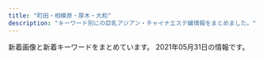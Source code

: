 ```yaml
---
title: "町田・相模原・厚木・大和"
description: "キーワード別にの巨乳アジアン・チャイナエステ嬢情報をまとめました。"
---
```


新着画像と新着キーワードをまとめています。
2021年05月31日の情報です。

<DmmAffiliateIns />
<KeywordTable
  shops={
    [
    {
        "keywords": {
            "92": 2,
            "90": 3,
            "93": 3,
            "C": 10,
            "95": 5,
            "\u30bb\u30af\u30b7\u30fc": 3,
            "H": 11,
            "G": 5
        },
        "name": "\u3071\u3044\u306a\u3063\u3077\u308b",
        "station": "\u5357\u6797\u9593\u99c5\u897f\u53e3",
        "url": "http://rihanna.xyz.mn/",
        "img_links": [
            "http://rihanna.xyz.mn/photos/sites/6/2021/04/2021042604231363.jpg",
            "http://rihanna.xyz.mn/images/link_nav02.png",
            "http://rihanna.xyz.mn/images/link_nav01.png",
            "http://rihanna.xyz.mn/photos/sites/6/2021/05/202105121115433.jpg",
            "http://rihanna.xyz.mn/photos/sites/6/2021/06/2021060105485735.jpg",
            "http://rihanna.xyz.mn/images/link_nav03.png",
            "http://rihanna.xyz.mn/images/link_nav05.png",
            "http://rihanna.xyz.mn/images/end.png",
            "http://rihanna.xyz.mn/images/staff_line.jpg",
            "http://rihanna.xyz.mn/photos/sites/6/2021/04/2021042904450394.jpg",
            "http://rihanna.xyz.mn/images/link_nav04.png",
            "http://rihanna.xyz.mn/images/img_service03.jpg",
            "http://rihanna.xyz.mn/photos/sites/6/2021/04/2021042604202751.jpg",
            "http://rihanna.xyz.mn/images/img_service05.jpg",
            "http://rihanna.xyz.mn/images/img_service04.jpg",
            "http://rihanna.xyz.mn/images/link_nav06.png",
            "http://rihanna.xyz.mn/images/fues200.png",
            "http://rihanna.xyz.mn/images/img_service02.jpg",
            "http://rihanna.xyz.mn/images/tit_staff.png",
            "http://rihanna.xyz.mn/images/card.png",
            "http://rihanna.xyz.mn/images/img_service09.jpg",
            "http://rihanna.xyz.mn/images/top.png",
            "http://rihanna.xyz.mn/images/img_service01.jpg"
        ]
    },
    {
        "keywords": {
            "E": 2,
            "88": 2,
            "87": 4,
            "D": 4,
            "89": 2,
            "F": 2
        },
        "station": "\u753a\u7530\u99c5\u5317\u53e3",
        "img_links": [
            "http://www.yuri.esjoho.com/files/002.jpg",
            "http://www.yuri.esjoho.com/files/004.jpg",
            "http://www.yuri.esjoho.com/images/top.jpg",
            "http://www.yuri.esjoho.com/files/002-02.jpg",
            "http://www.yuri.esjoho.com/images/1.jpg",
            "http://www.yuri.esjoho.com/images/s_staff.jpg",
            "http://www.yuri.esjoho.com/files/003.jpg",
            "http://www.yuri.esjoho.com/images/mobile.jpg",
            "http://www.yuri.esjoho.com/files/002-03.jpg",
            "http://www.yuri.esjoho.com/files/003-02.jpg",
            "http://www.yuri.esjoho.com/files/004-03.jpg",
            "http://www.yuri.esjoho.com/files/001-03.jpg",
            "http://www.yuri.esjoho.com/images/end1.png",
            "http://www.yuri.esjoho.com/images/s_news.jpg",
            "http://www.yuri.esjoho.com/images/gallery1.jpg",
            "http://www.yuri.esjoho.com/images/nbj3.jpg",
            "http://www.yuri.esjoho.com/files/004-02.jpg",
            "http://www.yuri.esjoho.com/images/s_info.jpg",
            "http://www.yuri.esjoho.com/files/001.jpg",
            "http://www.yuri.esjoho.com/files/003-03.jpg",
            "http://www.yuri.esjoho.com/images/s_pick.jpg",
            "http://www.yuri.esjoho.com/files/001-02.jpg"
        ],
        "name": "\u767e\u5408",
        "url": "http://www.yuri.esjoho.com/"
    },
    {
        "station": "\u672c\u539a\u6728\u99c5\u5317\u53e3",
        "img_links": [
            "http://shizukachan.work/picture/s_news.jpg",
            "http://shizukachan.work/uploads/210104/1-2101041HQ5144.jpg",
            "http://shizukachan.work/picture/ac2.jpg",
            "http://shizukachan.work/uploads/210424/1-21042412424Wc.jpg",
            "http://shizukachan.work/picture/news_bj3.jpg",
            "http://shizukachan.work/uploads/201116/1-201116131245247.jpg",
            "http://shizukachan.work/picture/s_staff.png",
            "http://shizukachan.work/picture/s1.jpg",
            "http://shizukachan.work/uploads/210424/1-2104241242591H.jpg",
            "http://shizukachan.work/picture/top.jpg",
            "http://shizukachan.work/uploads/210113/1-2101130U955E4.jpg",
            "http://shizukachan.work/uploads/210113/1-2101130Z012A0.jpg",
            "http://shizukachan.work/uploads/210113/1-2101130Z003120.jpg",
            "http://shizukachan.work/uploads/210527/1-21052G04950452.jpg",
            "http://shizukachan.work/uploads/201218/1-20121Q55235W4.jpg",
            "http://shizukachan.work/uploads/201116/1-2011161311591A.jpg",
            "http://shizukachan.work/uploads/201218/1-20121Q55311a8.jpg",
            "http://shizukachan.work/uploads/201116/1-20111613123G45.jpg",
            "http://shizukachan.work/uploads/210327/1-21032G01S6322.jpg",
            "http://shizukachan.work/picture/ac1.jpg",
            "http://shizukachan.work/picture/s3.jpg",
            "http://shizukachan.work/picture/news_bj1.jpg",
            "http://shizukachan.work/uploads/210424/1-21042412423RD.jpg",
            "http://shizukachan.work/uploads/201218/1-20121Q55215214.jpg",
            "http://shizukachan.work/picture/info.jpg",
            "http://shizukachan.work/uploads/210527/1-21052G049312T.jpg",
            "http://shizukachan.work/uploads/210527/1-21052G04940952.jpg"
        ],
        "url": "http://shizukachan.work/",
        "name": "\u3057\u305a\u304b\u3061\u3083\u3093",
        "keywords": {
            "E": 15,
            "89": 12,
            "90": 2
        }
    },
    {
        "url": "http://ciswand.xyz/",
        "keywords": {},
        "img_links": [
            "http://ciswand.xyz/uploads/210325/1-210325150PK93.jpg",
            "http://ciswand.xyz/uploads/210406/1-2104060U953102.jpg",
            "http://ciswand.xyz/uploads/210325/1-210325150T5951.jpg",
            "http://ciswand.xyz/uploads/210325/1-210325150H25W.jpg",
            "http://ciswand.xyz/static/picture/room1.jpg",
            "http://ciswand.xyz/static/picture/room2.jpg",
            "http://ciswand.xyz/static/picture/s_staff.png",
            "http://ciswand.xyz/static/picture/room3.jpg",
            "http://ciswand.xyz/static/picture/s3.jpg",
            "http://ciswand.xyz/static/picture/room4.jpg",
            "http://ciswand.xyz/static/picture/news.png",
            "http://ciswand.xyz/static/picture/mobile.jpg",
            "http://ciswand.xyz/uploads/210420/1-21042015244CI.jpg",
            "http://ciswand.xyz/static/picture/top.png",
            "http://ciswand.xyz/static/picture/s1.jpg"
        ],
        "station": "\u4e2d\u592e\u6797\u9593\u99c5\u5317\u53e3",
        "name": "\u9999\u871c\u6e7e"
    },
    {
        "station": "\u6d77\u8001\u540d\u99c5\u6771\u53e3",
        "url": "https://lafesta.ests.jp/",
        "keywords": {},
        "name": "\u30e9\u30d5\u30a7\u30b9\u30bf",
        "img_links": []
    },
    {
        "station": "JR\u76f8\u6a21\u539f\u99c5\u5357\u53e3",
        "keywords": {
            "C": 2,
            "E": 2,
            "86": 2,
            "90": 1,
            "85": 1,
            "D": 1
        },
        "url": "http://koukoku.xyz/fujihana/",
        "img_links": [
            "http://koukoku.xyz/fujihana/css/m-head.jpg",
            "http://koukoku.xyz/fujihana/css/nav/nav-004.jpg",
            "http://koukoku.xyz/fujihana/css/staff/staff01.jpg",
            "http://koukoku.xyz/fujihana/images/call.png",
            "http://koukoku.xyz/fujihana/css/staff/staff002-a.jpg",
            "http://koukoku.xyz/fujihana/css/m-top05.jpg",
            "http://koukoku.xyz/fujihana/css/nav/nav-002.jpg",
            "http://koukoku.xyz/fujihana/css/staff/staff01-a.jpg",
            "http://koukoku.xyz/fujihana/css/m-top04.jpg",
            "http://koukoku.xyz/fujihana/css/staff/staff004.jpg",
            "http://koukoku.xyz/fujihana/css/staff/staff004-a.jpg",
            "http://koukoku.xyz/fujihana/css/nav/nav-003.jpg",
            "http://koukoku.xyz/fujihana/css/nav/nav-006.jpg",
            "http://koukoku.xyz/fujihana/css/staff/staff05-a.jpg",
            "http://koukoku.xyz/fujihana/css/nav/nav-001.jpg",
            "http://koukoku.xyz/fujihana/css/staff/staff002.jpg",
            "http://koukoku.xyz/fujihana/css/nav/nav-005.jpg",
            "http://koukoku.xyz/fujihana/css/m-top02.jpg",
            "http://koukoku.xyz/fujihana/css/001.jpg",
            "http://koukoku.xyz/fujihana/css/m-top03.jpg",
            "http://koukoku.xyz/fujihana/css/staff/staff03-a.jpg",
            "http://koukoku.xyz/fujihana/css/staff/staff05.jpg",
            "http://koukoku.xyz/fujihana/css/staff/staff03.jpg"
        ],
        "name": "\u3075\u3058\u306e\u306f\u306a"
    },
    {
        "keywords": {
            "F": 2,
            "E": 2,
            "87": 2,
            "D": 18,
            "88": 2,
            "86": 18
        },
        "name": "\u685c\u6843-\u3055\u304f\u3089\u3093\u307c-",
        "url": "http://massage-est.info/",
        "station": "\u5927\u548c\u99c5\u5357\u53e3",
        "img_links": [
            "http://massage-est.info/images/cg09.jpg",
            "http://massage-est.info/images/fla.jpg",
            "http://massage-est.info/images/line.png",
            "http://massage-est.info/images/cg07.jpg",
            "http://massage-est.info/images/cg08.jpg",
            "http://massage-est.info/images/cg12.jpg",
            "http://massage-est.info/images/tit5.jpg",
            "http://massage-est.info/images/cg06.jpg",
            "http://massage-est.info/images/cg02.jpg",
            "http://massage-est.info/images/cg05.jpg",
            "http://massage-est.info/images/cg03.jpg",
            "http://massage-est.info/images/no.png",
            "http://massage-est.info/images/cg10.jpg",
            "http://massage-est.info/images/tit4.jpg",
            "http://massage-est.info/images/tit1.jpg",
            "http://massage-est.info/images/tit3.jpg",
            "http://massage-est.info/images/tit2.jpg",
            "http://massage-est.info/images/cg04.jpg",
            "http://massage-est.info/images/cg01.jpg",
            "http://massage-est.info/images/head.jpg"
        ]
    },
    {
        "station": "JR\u753a\u7530\u99c5\u5357\u53e3",
        "keywords": {
            "D": 21,
            "E": 21
        },
        "name": "Milky",
        "url": "http://sweety-est.net/",
        "img_links": [
            "http://sweety-est.net/img/cg05.jpg",
            "http://sweety-est.net/img/m3.png",
            "http://sweety-est.net/img/tit1.png",
            "http://sweety-est.net/img/cg06.jpg",
            "http://sweety-est.net/img/phone.png",
            "http://sweety-est.net/img/cp-desc1sp.png",
            "http://sweety-est.net/img/m2.png",
            "http://sweety-est.net/img/tit6.png",
            "http://sweety-est.net/img/h1.png",
            "http://sweety-est.net/img/slide2-3.jpg",
            "http://sweety-est.net/img/m6.png",
            "http://sweety-est.net/img/slide2-4.jpg",
            "http://sweety-est.net/img/tit4.png",
            "http://sweety-est.net/img/tit5.png",
            "http://sweety-est.net/img/slide2-2.jpg",
            "http://sweety-est.net/img/m5.png",
            "http://sweety-est.net/img/open.png",
            "http://sweety-est.net/img/cg04.jpg",
            "http://sweety-est.net/img/cp-desc1.png",
            "http://sweety-est.net/img/tit2.png",
            "http://sweety-est.net/img/tit3.png",
            "http://sweety-est.net/img/tel2.png",
            "http://sweety-est.net/img/cg02.jpg",
            "http://sweety-est.net/img/cg03.jpg",
            "http://sweety-est.net/img/m4.png",
            "http://sweety-est.net/img/cg01.jpg",
            "http://sweety-est.net/img/slide2-1.jpg",
            "http://sweety-est.net/img/toph.png",
            "http://sweety-est.net/img/m1.png"
        ]
    },
    {
        "img_links": [
            "http://shonoyou.me-es.com/images/index_27.jpg",
            "http://shonoyou.me-es.com/images/index_21.jpg",
            "http://shonoyou.me-es.com/girl/00.jpg",
            "http://shonoyou.me-es.com/images/top2.jpg",
            "http://shonoyou.me-es.com/images/info_10.jpg",
            "http://shonoyou.me-es.com/images/index_11.jpg",
            "http://shonoyou.me-es.com/images/index_12.jpg",
            "http://shonoyou.me-es.com/images/index_20.jpg",
            "http://shonoyou.me-es.com/images/index_06.jpg",
            "http://shonoyou.me-es.com/images/index_02.jpg",
            "http://shonoyou.me-es.com/images/index_25.jpg",
            "http://shonoyou.me-es.com/images/index_19.jpg",
            "http://shonoyou.me-es.com/images/top.jpg",
            "http://shonoyou.me-es.com/images/rec.jpg",
            "http://shonoyou.me-es.com/images/index_17.jpg",
            "http://shonoyou.me-es.com/images/index_14.jpg",
            "http://shonoyou.me-es.com/images/index_05.jpg",
            "http://shonoyou.me-es.com/images/index_10.jpg",
            "http://shonoyou.me-es.com/images/index_16.jpg",
            "http://shonoyou.me-es.com/images/info.jpg",
            "http://shonoyou.me-es.com/images/index_09.jpg",
            "http://shonoyou.me-es.com/images/staff_10.jpg",
            "http://shonoyou.me-es.com/images/index_04.jpg",
            "http://shonoyou.me-es.com/images/index_03.jpg",
            "http://shonoyou.me-es.com/girl/09.jpg",
            "http://shonoyou.me-es.com/images/rec_10.jpg",
            "http://shonoyou.me-es.com/images/index_22.jpg",
            "http://shonoyou.me-es.com/girl/012.jpg",
            "http://shonoyou.me-es.com/images/index_07.jpg",
            "http://shonoyou.me-es.com/images/index_24.jpg",
            "http://shonoyou.me-es.com/girl/018.jpg"
        ],
        "station": "\u5ea7\u9593\u99c5\u897f\u53e3",
        "url": "http://shonoyou.me-es.com/",
        "keywords": {},
        "name": "\u521d\u306e\u8449"
    },
    {
        "keywords": {
            "C": 12
        },
        "station": "JR\u76f8\u6a21\u539f\u99c5\u5357\u53e3",
        "name": "\u693f",
        "img_links": [
            "http://esthe-japan.work/tsubaki/img/ttl_staff.png",
            "http://esthe-japan.work/tsubaki/pic/head.png",
            "http://esthe-japan.work/tsubaki/staff/staff3/01.jpg",
            "http://esthe-japan.work/tsubaki/pic/campaign.jpg",
            "http://esthe-japan.work/tsubaki/pic/topimg.jpg",
            "http://esthe-japan.work/tsubaki/staff/staff/01.jpg",
            "http://esthe-japan.work/tsubaki/staff/staff4/01.jpg",
            "http://esthe-japan.work/tsubaki/staff/staff5/01.jpg",
            "http://esthe-japan.work/tsubaki/staff/staff2/01.jpg",
            "http://esthe-japan.work/tsubaki/img/foot.jpg",
            "http://esthe-japan.work/tsubaki/staff/staff1/01.jpg"
        ],
        "url": "http://esthe-japan.work/tsubaki/"
    },
    {
        "name": "Rose \uff5e\u30ed\u30fc\u30ba\uff5e",
        "url": "https://relax-yuran.xyz/",
        "img_links": [
            "https://relax-yuran.xyz/images/st/st_.jpg",
            "https://relax-yuran.xyz/images/pick.jpg",
            "https://relax-yuran.xyz/images/st/shizuka.jpg",
            "https://relax-yuran.xyz/images/room3.jpg",
            "https://relax-yuran.xyz/images/s_link.png",
            "https://relax-yuran.xyz/images/st/momo2.jpg",
            "http://6navi.info/link/esthelove88-31.jpg",
            "https://relax-yuran.xyz/images/st/sakura.jpg",
            "https://relax-yuran.xyz/images/st/momo.jpg",
            "https://relax-yuran.xyz/images/room2.jpg",
            "http://menlog.net/link/menlog8831.jpg",
            "https://relax-yuran.xyz/images/movie.jpg",
            "https://relax-yuran.xyz/images/st/mimi.jpg",
            "http://6navi.info/link/walker88.jpg",
            "https://relax-yuran.xyz/images/st/yuyu.jpg",
            "https://relax-yuran.xyz/images/mobile.jpg",
            "https://relax-yuran.xyz/images/girl-z1.jpg",
            "https://relax-yuran.xyz/images/room1.jpg",
            "https://relax-yuran.xyz/images/s_staff.png",
            "https://relax-yuran.xyz/images/st/kiki.jpg",
            "https://relax-yuran.xyz/images/girl-z2.jpg",
            "https://relax-yuran.xyz/images/st/mei.jpg",
            "https://relax-yuran.xyz/images/st/kiki2.jpg",
            "https://relax-yuran.xyz/images/nbj2.png",
            "https://relax-yuran.xyz/images/top.png"
        ],
        "keywords": {
            "C": 16,
            "\u30bb\u30af\u30b7\u30fc": 17
        },
        "station": "\u5357\u6797\u9593\u99c5\u897f\u53e3"
    },
    {
        "keywords": {
            "G": 1,
            "88": 3,
            "86": 9,
            "89": 1,
            "D": 12
        },
        "url": "http://shegege.site/",
        "name": "AGEHA \uff5e\u30a2\u30b2\u30cf\uff5e",
        "img_links": [
            "http://shegege.site/uploads/200711/1-200G11036344J.jpg",
            "http://shegege.site/uploads/allimg/200711/1-200G1103624.jpg",
            "http://shegege.site/uploads/200619/1-200619150304G2.jpg",
            "http://shegege.site/uploads/200520/1-2005200S91a39.jpg",
            "http://shegege.site/uploads/210114/1-210114150150196.jpg",
            "http://shegege.site/uploads/201128/1-20112Q01145319.jpg",
            "http://shegege.site/img/nav-004.png",
            "http://shegege.site/img/tel.png",
            "http://shegege.site/uploads/190909/1-1ZZ9151421512.jpg",
            "http://shegege.site/uploads/200602/1-20060211364K04.jpg",
            "http://shegege.site/img/nav-005.png",
            "http://shegege.site/img/nav-001.png",
            "http://shegege.site/uploads/210503/1-21050313454WX.jpg",
            "http://shegege.site/uploads/210305/1-2103051I911305.jpg",
            "http://shegege.site/uploads/201218/1-20121Q25123912.jpg",
            "http://shegege.site/img/nav-003.png",
            "http://shegege.site/img/nav-006.png",
            "http://shegege.site/img/nav-002.png",
            "http://shegege.site/uploads/201224/1-20122412301I25.jpg",
            "http://shegege.site/uploads/200325/1-200325131632G7.jpg",
            "http://shegege.site/uploads/191107/1-19110G5523cb.jpg"
        ],
        "station": "\u672c\u539a\u6728\u99c5\u5317\u53e3"
    },
    {
        "name": "\u59eb",
        "url": "http://www.hime.relaxjp.info/",
        "keywords": {
            "87": 32,
            "D": 32
        },
        "station": "\u4e2d\u592e\u6797\u9593\u99c5\u897f\u53e3",
        "img_links": [
            "http://www.hime.relaxjp.info/images/rsubt4.png",
            "http://www.hime.relaxjp.info/images/rsubt1.png",
            "http://www.hime.relaxjp.info/images/m2.jpg",
            "http://www.hime.relaxjp.info/images/tel2.png",
            "http://www.hime.relaxjp.info/files/005.jpg",
            "http://www.hime.relaxjp.info/images/esthe1.jpg",
            "http://www.hime.relaxjp.info/images/m4.jpg",
            "http://www.hime.relaxjp.info/images/rsubt5.png",
            "http://www.hime.relaxjp.info/images/rsubt7.png",
            "http://www.hime.relaxjp.info/images/esthe3.jpg",
            "http://www.hime.relaxjp.info/images/slider-img001.jpg",
            "http://www.hime.relaxjp.info/images/slider-img002.jpg",
            "http://www.hime.relaxjp.info/files/002-03.jpg",
            "http://www.hime.relaxjp.info/files/001.jpg",
            "http://www.hime.relaxjp.info/images/b-tel.png",
            "http://www.hime.relaxjp.info/images/rsubt3.png",
            "http://www.hime.relaxjp.info/images/rsubt6.png",
            "http://www.hime.relaxjp.info/photo_news/upimg/46408607d4dc323d9c_0.jpg",
            "http://www.hime.relaxjp.info/files/006-03.jpg",
            "http://www.hime.relaxjp.info/images/m6.jpg",
            "http://www.hime.relaxjp.info/files/006-02.jpg",
            "http://www.hime.relaxjp.info/images/m1.jpg",
            "http://www.hime.relaxjp.info/images/b-online.png",
            "http://www.hime.relaxjp.info/files/002.jpg",
            "http://www.hime.relaxjp.info/files/005-02.jpg",
            "http://www.hime.relaxjp.info/images/rsubt2.png",
            "http://www.hime.relaxjp.info/images/esthe2.jpg",
            "http://www.hime.relaxjp.info/files/002-02.jpg",
            "http://www.hime.relaxjp.info/files/001-03.jpg",
            "http://www.hime.relaxjp.info/photo_news/upimg/433955ffe94e800583_1.jpg",
            "http://www.hime.relaxjp.info/files/006.jpg",
            "http://www.hime.relaxjp.info/images/m3.jpg",
            "http://www.hime.relaxjp.info/files/001-02.jpg",
            "http://www.hime.relaxjp.info/files/005-03.jpg"
        ]
    },
    {
        "img_links": [
            "http://cdn.simplesite.com/i/50/bb/282882359341136720/i282882364657119673._szw1280h1280_.jpg",
            "http://cdn.simplesite.com/i/50/bb/282882359341136720/i282882364657266501._szw1280h1280_.jpg",
            "http://cdn.simplesite.com/i/50/bb/282882359341136720/i282882364654610909._szw1280h1280_.jpg",
            "http://cdn.simplesite.com/i/50/bb/282882359341136720/i282882364656089812._szw1280h1280_.jpg",
            "http://cdn.simplesite.com/i/50/bb/282882359341136720/i282882364656090736._szw1280h1280_.jpg",
            "http://cdn.simplesite.com/i/50/bb/282882359341136720/i282882364657304662._szw1280h1280_.jpg",
            "http://cdn.simplesite.com/i/50/bb/282882359341136720/i282882364654166233._szw1280h1280_.jpg",
            "http://cdn.simplesite.com/i/50/bb/282882359341136720/i282882364656090730._szw1280h1280_.jpg",
            "http://cdn.simplesite.com/i/50/bb/282882359341136720/i282882364656090726._szw1280h1280_.jpg",
            "http://cdn.simplesite.com/i/50/bb/282882359341136720/i282882364654259998._szw1280h1280_.jpg",
            "http://cdn.simplesite.com/i/50/bb/282882359341136720/i282882364654262982._szw1280h1280_.jpg",
            "http://cdn.simplesite.com/i/50/bb/282882359341136720/i282882364657264156._szw1280h1280_.jpg",
            "http://cdn.simplesite.com/i/50/bb/282882359341136720/i282882364656895757._szw1280h1280_.jpg",
            "http://cdn.simplesite.com/i/50/bb/282882359341136720/i282882364656090739._szw1280h1280_.jpg"
        ],
        "url": "http://mermaidbluesea.simplesite.com/",
        "name": "7F Mermaid \u30a8\u30b9\u30c6",
        "keywords": {},
        "station": "JR\u76f8\u6a21\u539f\u99c5\u5357\u53e3"
    },
    {
        "station": "\u672c\u539a\u6728\u99c5\u5317\u53e3",
        "img_links": [],
        "name": "Clivia\u30fb\u30af\u30ea\u30d3\u30a2",
        "url": "http://clivia.jpn.mn/",
        "keywords": {}
    },
    {
        "img_links": [
            "http://in-esthe.com/cocochi/imge/p-1.jpg",
            "http://in-esthe.com/cocochi/imge/s1.png",
            "http://in-esthe.com/cocochi/imge/p-19.jpg",
            "http://in-esthe.com/cocochi/imge/tel.jpg",
            "http://in-esthe.com/cocochi/imge/p-18.jpg",
            "http://in-esthe.com/cocochi/imge/p-6.jpg",
            "http://in-esthe.com/cocochi/imge/p-2.jpg",
            "http://in-esthe.com/cocochi/imge/int2.png",
            "http://in-esthe.com/cocochi/imge/p-13.jpg",
            "http://in-esthe.com/cocochi/imge/interior_t.jpg",
            "http://in-esthe.com/cocochi/imge/p-4.jpg",
            "http://in-esthe.com/cocochi/imge/p-3.jpg",
            "http://in-esthe.com/cocochi/imge/p-12.jpg",
            "http://in-esthe.com/cocochi/imge/p-16.jpg",
            "http://in-esthe.com/cocochi/imge/p-14.jpg",
            "http://in-esthe.com/cocochi/imge/sys.png",
            "http://in-esthe.com/cocochi/imge/staff_t.jpg",
            "http://in-esthe.com/cocochi/imge/botton.jpg",
            "http://in-esthe.com/cocochi/imge/s0.png",
            "http://in-esthe.com/cocochi/imge/p-15.jpg",
            "http://in-esthe.com/cocochi/imge/p-20.jpg",
            "http://in-esthe.com/cocochi/imge/p-9.jpg",
            "http://in-esthe.com/cocochi/imge/p-10.jpg",
            "http://in-esthe.com/cocochi/imge/ta.jpg",
            "http://in-esthe.com/cocochi/imge/corona.png",
            "http://in-esthe.com/cocochi/imge/p-5.jpg"
        ],
        "station": "JR\u6df5\u91ce\u8fba\u99c5\u5317\u53e3",
        "name": "COCOCHI",
        "keywords": {
            "86": 1,
            "82": 3,
            "87": 2,
            "88": 2,
            "83": 2,
            "90": 6,
            "E": 1,
            "D": 11,
            "C": 4
        },
        "url": "http://in-esthe.com/cocochi/"
    },
    {
        "keywords": {},
        "url": "http://www.esperana.xyz/",
        "station": "\u5927\u548c\u99c5\u5357\u53e3",
        "name": "\u30a8\u30b9\u30da\u30e9\u30f3\u30b5",
        "img_links": [
            "http://www.esperana.xyz/images/index_04.png",
            "http://www.esperana.xyz/staff/1.jpg",
            "http://www.esperana.xyz/images/index_05.png",
            "http://www.esperana.xyz/images/index_10.png",
            "http://www.esperana.xyz/staff/junbi.jpg",
            "http://www.esperana.xyz/images/index_12.png",
            "http://www.esperana.xyz/images/staff_08.png",
            "http://www.esperana.xyz/images/index_06.png",
            "http://www.esperana.xyz/images/index_07.png",
            "http://www.esperana.xyz/staff/4.jpg",
            "http://www.esperana.xyz/images/index_08.png",
            "http://www.esperana.xyz/staff/3.jpg"
        ]
    },
    {
        "img_links": [
            "http://sakura-relax.work/sp/img/t-o.jpg",
            "http://sakura-relax.work/img/st10.jpg",
            "http://sakura-relax.work/img/st6.jpg",
            "http://sakura-relax.work/sp/img/time.jpg",
            "http://sakura-relax.work/img/jk.jpg",
            "http://sakura-relax.work/img/bottom.png",
            "http://sakura-relax.work/sp/img/p6.jpg",
            "http://sakura-relax.work/sp/img/t-r.jpg",
            "http://sakura-relax.work/sp/img/t-s.jpg",
            "http://sakura-relax.work/img/s10.jpg",
            "http://sakura-relax.work/img/st02.jpg",
            "http://sakura-relax.work/img/s6.jpg",
            "http://sakura-relax.work/sp/img/tit.jpg",
            "http://sakura-relax.work/img/s12.jpg",
            "http://sakura-relax.work/img/st2.jpg",
            "http://sakura-relax.work/img/st12.jpg",
            "http://sakura-relax.work/sp/img/kan.jpg",
            "http://sakura-relax.work/sp/img/st002.jpg",
            "http://sakura-relax.work/sp/img/st2.jpg",
            "http://sakura-relax.work/img/s000.jpg",
            "http://sakura-relax.work/img/s2.jpg",
            "http://sakura-relax.work/img/kan.jpg",
            "http://sakura-relax.work/sp/img/st02.jpg",
            "http://sakura-relax.work/img/st002.jpg",
            "http://sakura-relax.work/sp/img/botton.jpg",
            "http://sakura-relax.work/img/head.png",
            "http://sakura-relax.work/img/s11.jpg",
            "http://sakura-relax.work/sp/img/add.jpg",
            "http://sakura-relax.work/img/xmas.png",
            "http://sakura-relax.work/sp/img/t-a.jpg",
            "http://sakura-relax.work/img/mo.png",
            "http://sakura-relax.work/sp/img/s000.jpg",
            "http://sakura-relax.work/sp/img/jk.jpg",
            "http://sakura-relax.work/sp/img/t-t.jpg",
            "http://sakura-relax.work/sp/img/st10.jpg",
            "http://sakura-relax.work/sp/img/info.jpg",
            "http://sakura-relax.work/sp/img/p12.jpg",
            "http://sakura-relax.work/sp/img/p10.jpg",
            "http://sakura-relax.work/sp/img/pc.jpg",
            "http://sakura-relax.work/sp/img/st11.jpg",
            "http://sakura-relax.work/img/s00.jpg",
            "http://sakura-relax.work/sp/img/pic.jpg",
            "http://sakura-relax.work/sp/img/st12.jpg",
            "http://sakura-relax.work/sp/img/tel2.jpg",
            "http://sakura-relax.work/sp/img/xmas.png",
            "http://sakura-relax.work/sp/img/s00.jpg",
            "http://sakura-relax.work/sp/img/st6.jpg",
            "http://sakura-relax.work/sp/img/sys.jpg",
            "http://sakura-relax.work/sp/img/tel.jpg"
        ],
        "name": "\u30b5\u30af\u30e9",
        "url": "http://sakura-relax.work/",
        "station": "\u5357\u6797\u9593\u99c5\u897f\u53e3",
        "keywords": {
            "C": 7
        }
    },
    {
        "img_links": [
            "http://www.iyashihonpo.iesjp.com/files/001.jpg",
            "http://www.iyashihonpo.iesjp.com/images/coverParts.png",
            "http://www.iyashihonpo.iesjp.com/files/007.jpg",
            "http://www.iyashihonpo.iesjp.com/files/004.jpg",
            "http://www.iyashihonpo.iesjp.com/files/005.jpg",
            "http://www.iyashihonpo.iesjp.com/files/007-03.jpg",
            "http://www.iyashihonpo.iesjp.com/files/006.jpg",
            "http://www.iyashihonpo.iesjp.com/files/004-03.jpg",
            "http://www.iyashihonpo.iesjp.com/files/001-03.jpg",
            "http://www.iyashihonpo.iesjp.com/images/infoSlide01.jpg",
            "http://www.iyashihonpo.iesjp.com/files/005-02.jpg",
            "http://www.iyashihonpo.iesjp.com/files/002-03.jpg",
            "http://www.iyashihonpo.iesjp.com/files/002-02.jpg",
            "http://www.iyashihonpo.iesjp.com/images/attention.png",
            "http://www.iyashihonpo.iesjp.com/files/004-02.jpg",
            "http://www.iyashihonpo.iesjp.com/files/007-02.jpg",
            "http://www.iyashihonpo.iesjp.com/files/002.jpg",
            "http://www.iyashihonpo.iesjp.com/images/backlistbtn.png",
            "http://www.iyashihonpo.iesjp.com/files/001-02.jpg",
            "http://www.iyashihonpo.iesjp.com/files/006-02.jpg",
            "http://www.iyashihonpo.iesjp.com/files/005-03.jpg",
            "http://www.iyashihonpo.iesjp.com/files/006-03.jpg"
        ],
        "station": "\u76f8\u6a21\u5927\u91ce\u99c5\u5317\u53e3",
        "keywords": {
            "86": 10,
            "87": 2,
            "E": 4,
            "D": 8,
            "C": 14
        },
        "url": "http://www.iyashihonpo.iesjp.com/",
        "name": "\u7652\u3057\u672c\u8217"
    },
    {
        "img_links": [
            "http://piutyor.xyz/images/bannar01.png",
            "http://piutyor.xyz/static/picture/tel.png",
            "http://piutyor.xyz/static/picture/nav-005.png",
            "http://piutyor.xyz/static/picture/nav-006.png",
            "http://piutyor.xyz/static/picture/nav-001.png",
            "http://piutyor.xyz/uploads/210505/1-210505144F62D.jpg",
            "http://piutyor.xyz/uploads/210417/1-21041F9425Y96.jpg",
            "http://piutyor.xyz/static/picture/baner.jpg",
            "http://piutyor.xyz/static/picture/top-right03.png",
            "http://piutyor.xyz/static/picture/nav-003.png",
            "http://piutyor.xyz/images/bannar02.png",
            "http://piutyor.xyz/uploads/210417/1-21041G0043bS.jpg",
            "http://piutyor.xyz/static/picture/nav-004.png",
            "http://piutyor.xyz/static/picture/nav-002.png",
            "http://piutyor.xyz/static/picture/top-right001.png",
            "http://piutyor.xyz/static/picture/cam02.jpg"
        ],
        "url": "http://piutyor.xyz/",
        "name": "\u30b8\u30e3\u30b9\u30df\u30f3",
        "keywords": {
            "D": 1,
            "89": 1,
            "88": 1,
            "86": 1,
            "C": 2
        },
        "station": "\u672c\u539a\u6728\u99c5\u5317\u53e3"
    },
    {
        "keywords": {
            "D": 2,
            "92": 1,
            "85": 1,
            "89": 1,
            "C": 6,
            "91": 1,
            "E": 2
        },
        "img_links": [
            "http://momoka.est888.com/css/staff/staff02.jpg",
            "http://momoka.est888.com/css/head.jpg",
            "http://momoka.est888.com/css/staff/staff01.jpg",
            "http://momoka.est888.com/css/staff/staff04.jpg",
            "http://momoka.est888.com/css/foot.jpg",
            "http://momoka.est888.com/images/call.png",
            "http://momoka.est888.com/css/staff/staff03.jpg",
            "http://momoka.est888.com/css/top01.jpg",
            "http://momoka.est888.com/css/staff/staff05.jpg"
        ],
        "station": "\u672c\u539a\u6728\u99c5\u6771\u53e3",
        "name": "\u3082\u3082\u304b\u3061\u3083\u3093",
        "url": "http://momoka.est888.com/"
    },
    {
        "url": "http://www.ainotenshi.esturl.com/",
        "keywords": {
            "C": 4,
            "D": 28,
            "87": 24,
            "88": 4,
            "85": 4
        },
        "img_links": [
            "http://www.ainotenshi.esturl.com/files/007.jpg",
            "http://www.ainotenshi.esturl.com/files/003-02.jpg",
            "http://www.ainotenshi.esturl.com/files/002.jpg",
            "http://www.ainotenshi.esturl.com/files/006-02.jpg",
            "http://www.ainotenshi.esturl.com/files/004-02.jpg",
            "http://www.ainotenshi.esturl.com/images/concept.png",
            "http://www.ainotenshi.esturl.com/images/barLink.png",
            "http://www.ainotenshi.esturl.com/files/007-03.jpg",
            "http://www.ainotenshi.esturl.com/images/barAccess.png",
            "http://www.ainotenshi.esturl.com/files/007-02.jpg",
            "http://www.ainotenshi.esturl.com/files/003-03.jpg",
            "http://www.ainotenshi.esturl.com/files/002-02.jpg",
            "http://www.ainotenshi.esturl.com/images/barSchedule.png",
            "http://www.ainotenshi.esturl.com/images/barRecruit.png",
            "http://www.ainotenshi.esturl.com/files/006-03.jpg",
            "http://www.ainotenshi.esturl.com/files/001-03.jpg",
            "http://www.ainotenshi.esturl.com/files/005-03.jpg",
            "http://www.ainotenshi.esturl.com/images/btnTop.png",
            "http://www.ainotenshi.esturl.com/images/backBtn.png",
            "http://www.ainotenshi.esturl.com/files/001.jpg",
            "http://www.ainotenshi.esturl.com/files/002-03.jpg",
            "http://www.ainotenshi.esturl.com/images/barSystem.png",
            "http://www.ainotenshi.esturl.com/files/008-02.jpg",
            "http://www.ainotenshi.esturl.com/files/006.jpg",
            "http://www.ainotenshi.esturl.com/files/005.jpg",
            "http://www.ainotenshi.esturl.com/files/008-03.jpg",
            "http://www.ainotenshi.esturl.com/images/time.png",
            "http://www.ainotenshi.esturl.com/images/header.png",
            "http://www.ainotenshi.esturl.com/images/barProfile.png",
            "http://www.ainotenshi.esturl.com/files/005-02.jpg",
            "http://www.ainotenshi.esturl.com/images/barProfileSche.png",
            "http://www.ainotenshi.esturl.com/files/008.jpg",
            "http://www.ainotenshi.esturl.com/files/004-03.jpg",
            "http://www.ainotenshi.esturl.com/files/003.jpg",
            "http://www.ainotenshi.esturl.com/images/barTherapist.png",
            "http://www.ainotenshi.esturl.com/files/004.jpg",
            "http://www.ainotenshi.esturl.com/images/contentBottom.jpg",
            "http://www.ainotenshi.esturl.com/files/001-02.jpg"
        ],
        "name": "\u611b\u306e\u5929\u4f7f",
        "station": "\u672c\u539a\u6728\u99c5\u5317\u53e3"
    },
    {
        "keywords": {},
        "name": "\u604b",
        "url": "https://koi.reraku.work/",
        "station": "JR\u76f8\u6a21\u539f\u99c5\u5357\u53e3",
        "img_links": []
    },
    {
        "img_links": [
            "http://www.relax-fuwafuwa.cn/Public/Reception/picture/nei_bj3.jpg",
            "http://www.relax-fuwafuwa.cn/Public/Reception/picture/nei3.jpg",
            "http://www.relax-fuwafuwa.cn/ueditor/php/upload/image/20171213/1513161912109916.jpg",
            "http://www.relax-fuwafuwa.cn/Public/Reception/picture/staff1.jpg",
            "http://www.relax-fuwafuwa.cn/Public/Reception/picture/1.png",
            "http://www.relax-fuwafuwa.cn/Uploads/user/609c91d3d687a.jpg",
            "http://www.relax-fuwafuwa.cn/Public/Reception/picture/biaoti.jpg",
            "http://www.relax-fuwafuwa.cn/Public/Reception/picture/news.png",
            "http://www.relax-fuwafuwa.cn/Public/Reception/picture/s_staff.png",
            "http://www.relax-fuwafuwa.cn/Public/Reception/picture/2.png",
            "http://www.relax-fuwafuwa.cn/Public/Reception/picture/nei5.jpg",
            "http://www.relax-fuwafuwa.cn/ueditor/php/upload/image/20210512/1620825451415316.jpeg",
            "http://www.relax-fuwafuwa.cn/Public/Reception/picture/massage1.png",
            "http://www.relax-fuwafuwa.cn/Public/Reception/picture/s_massage.png",
            "http://www.relax-fuwafuwa.cn/Public/Reception/picture/top.png"
        ],
        "url": "http://www.relax-fuwafuwa.cn/",
        "keywords": {
            "\u5de8\u4e73": 2,
            "\u4e73": 2,
            "89": 1
        },
        "station": "\u5c0f\u7530\u6025\u76f8\u6a21\u539f\u99c5\u5357\u53e3",
        "name": "\u3075\u308f\u3075\u308f"
    },
    {
        "img_links": [
            "http://sh-firstclass.work/uploads/210326/1-21032613414Q62.jpg",
            "http://sh-firstclass.work/uploads/210326/1-210326134033351.jpg",
            "http://sh-firstclass.work/uploads/210511/1-2105111HJX24.jpg",
            "http://sh-firstclass.work/uploads/210326/1-210326134121J8.jpg",
            "http://sh-firstclass.work/uploads/210326/1-21032613413cB.jpg",
            "http://sh-firstclass.work/uploads/210326/1-210326134040231.jpg",
            "http://sh-firstclass.work/uploads/210511/1-2105111HKc62.jpg",
            "http://sh-firstclass.work/uploads/210326/1-2103261343092Q.jpg",
            "http://sh-firstclass.work/uploads/210326/1-210326134113Z6.jpg",
            "http://sh-firstclass.work/uploads/210326/1-210326134000921.jpg",
            "http://sh-firstclass.work/uploads/210326/1-2103261342231O.jpg",
            "http://sh-firstclass.work/uploads/210326/1-210326133951633.jpg",
            "http://sh-firstclass.work/uploads/210326/1-210326134231563.jpg",
            "http://sh-firstclass.work/uploads/210326/1-210326134301944.jpg",
            "http://sh-firstclass.work/templets/default/picture/therapis.png",
            "http://sh-firstclass.work/uploads/210326/1-210326134104H6.jpg",
            "http://sh-firstclass.work/uploads/210326/1-21032613415C17.jpg",
            "http://sh-firstclass.work/uploads/210326/1-21032613400NV.jpg",
            "http://sh-firstclass.work/uploads/210326/1-21032613404NO.jpg",
            "http://sh-firstclass.work/uploads/210511/1-2105111HINE.jpg",
            "http://sh-firstclass.work/uploads/210326/1-2103261343161B.jpg",
            "http://sh-firstclass.work/templets/default/picture/home.png",
            "http://sh-firstclass.work/uploads/210326/1-210326134213528.jpg"
        ],
        "keywords": {
            "\u304a\u3063\u3071\u3044": 2,
            "\u4e73": 2
        },
        "name": "FIRST CLASS",
        "url": "http://sh-firstclass.work/",
        "station": "\u5c0f\u7530\u6025\u76f8\u6a21\u539f\u99c5\u5317\u53e3"
    },
    {
        "keywords": {
            "87": 2,
            "D": 3,
            "86": 1,
            "E": 1,
            "88": 1
        },
        "img_links": [
            "http://www.momo.esturl.com/images/mobile.jpg",
            "http://www.momo.esturl.com/images/head.jpg",
            "http://www.momo.esturl.com/files/003.jpg",
            "http://www.momo.esturl.com/files/010-02.jpg",
            "http://www.momo.esturl.com/files/003-03.jpg",
            "http://www.momo.esturl.com/images/int2.jpg",
            "http://www.momo.esturl.com/images/interior_t.jpg",
            "http://www.momo.esturl.com/files/010.jpg",
            "http://www.momo.esturl.com/files/010-03.jpg",
            "http://www.momo.esturl.com/files/009.jpg",
            "http://www.momo.esturl.com/images/link_t.jpg",
            "http://www.momo.esturl.com/files/015-02.jpg",
            "http://www.momo.esturl.com/files/015.jpg",
            "http://www.momo.esturl.com/files/009-03.jpg",
            "http://www.momo.esturl.com/images/staff_t.jpg",
            "http://www.momo.esturl.com/images/tel.jpg",
            "http://www.momo.esturl.com/files/009-02.jpg",
            "http://www.momo.esturl.com/files/003-02.jpg",
            "http://www.momo.esturl.com/images/sys1.jpg",
            "http://www.momo.esturl.com/files/015-03.jpg"
        ],
        "name": "MoMo",
        "url": "http://www.momo.esturl.com/",
        "station": "\u76f8\u6a21\u539f\u99c5\u5357\u53e3"
    },
    {
        "url": "https://hm705.jpn.cm/",
        "keywords": {},
        "img_links": [],
        "station": "JR\u6a4b\u672c\u99c5\u5317\u53e3",
        "name": "\u30ab\u30a8\u30eb\u306e\u5bb6"
    },
    {
        "keywords": {},
        "img_links": [
            "http://www.spun.work/images/tel.jpg",
            "http://www.spun.work/images/mobile.jpg",
            "http://www.spun.work/images/line.png",
            "http://www.spun.work/img/yuki1.jpg",
            "http://www.spun.work/images/2.jpg",
            "http://www.spun.work/images/ta.jpg",
            "http://www.spun.work/img/mari1.jpg",
            "http://www.spun.work/images/5.jpg",
            "http://www.spun.work/images/6.jpg",
            "http://www.spun.work/images/info.png",
            "http://www.spun.work/images/int1.png",
            "http://www.spun.work/img/koko1.jpg",
            "http://www.spun.work/images/int2.png",
            "http://www.spun.work/img/raki1.jpg",
            "http://www.spun.work/images/news.png",
            "http://www.spun.work/img/maki1.jpg",
            "http://www.spun.work/images/7.jpg",
            "http://www.spun.work/images/sys1.png",
            "http://www.spun.work/images/1.jpg",
            "http://www.spun.work/images/head.jpg",
            "http://www.spun.work/images/sys2.png",
            "http://www.spun.work/images/interior_t.jpg",
            "http://www.spun.work/images/staff_t.jpg"
        ],
        "station": "\u76f8\u6a21\u5927\u91ce\u99c5\u5357\u53e3",
        "url": "http://www.spun.work/",
        "name": "\u30b9\u30de\u30a4\u30eb"
    },
    {
        "keywords": {
            "86": 2,
            "D": 6,
            "91": 2,
            "E": 8,
            "85": 2,
            "89": 4,
            "87": 12,
            "G": 4,
            "C": 2,
            "F": 2
        },
        "name": "\u6c34\u306e\u8272",
        "url": "http://www.mizuiro.mensest.com/",
        "station": "\u4e2d\u592e\u6797\u9593\u99c5\u5317\u53e3",
        "img_links": [
            "http://www.mizuiro.mensest.com/files/007.jpg",
            "http://www.mizuiro.mensest.com/img/tel.png",
            "http://www.mizuiro.mensest.com/files/006.jpg",
            "http://www.mizuiro.mensest.com/files/005-02.jpg",
            "http://www.mizuiro.mensest.com/files/002.jpg",
            "http://www.mizuiro.mensest.com/img/top-img02.png",
            "http://www.mizuiro.mensest.com/files/003.jpg",
            "http://www.mizuiro.mensest.com/files/007-02.jpg",
            "http://www.mizuiro.mensest.com/files/005.jpg",
            "http://www.mizuiro.mensest.com/files/001.jpg",
            "http://www.mizuiro.mensest.com/files/004-02.jpg",
            "http://www.mizuiro.mensest.com/img/call.png",
            "http://www.mizuiro.mensest.com/files/006-02.jpg",
            "http://www.mizuiro.mensest.com/files/001-02.jpg",
            "http://www.mizuiro.mensest.com/img/top-img01.png",
            "http://www.mizuiro.mensest.com/img/top-img03.png",
            "http://www.mizuiro.mensest.com/files/004.jpg",
            "http://www.mizuiro.mensest.com/files/002-02.jpg",
            "http://www.mizuiro.mensest.com/files/003-02.jpg"
        ]
    },
    {
        "keywords": {
            "87": 16,
            "86": 8,
            "D": 20,
            "C": 4,
            "\u80f8": 1
        },
        "img_links": [
            "http://www.smile.esturl.com/files/009-02.jpg",
            "http://www.smile.esturl.com/files/008.jpg",
            "http://www.smile.esturl.com/images/icon_info.png",
            "http://www.smile.esturl.com/files/009.jpg",
            "http://www.smile.esturl.com/images/icon_staff.png",
            "http://www.smile.esturl.com/files/001-02.jpg",
            "http://www.smile.esturl.com/files/010.jpg",
            "http://www.smile.esturl.com/images/mainImg_sub.jpg",
            "http://www.smile.esturl.com/files/005-02.jpg",
            "http://www.smile.esturl.com/images/icon_top.png",
            "http://www.smile.esturl.com/files/005.jpg",
            "http://www.smile.esturl.com/files/001.jpg",
            "http://www.smile.esturl.com/images/index_sm.png",
            "http://www.smile.esturl.com/files/008-02.jpg",
            "http://www.smile.esturl.com/files/002-02.jpg",
            "http://www.smile.esturl.com/images/icon_tel.png",
            "http://www.smile.esturl.com/files/002.jpg",
            "http://www.smile.esturl.com/files/010-02.jpg",
            "http://www.smile.esturl.com/images/btn2.png"
        ],
        "station": "\u672c\u539a\u6728\u99c5\u5317\u53e3",
        "name": "Smile -\u30b9\u30de\u30a4\u30eb-",
        "url": "http://www.smile.esturl.com/"
    },
    {
        "name": "\u7652\u3057\u306e\u6cc9",
        "url": "http://o-jp.com/yizumi/",
        "keywords": {},
        "img_links": [
            "http://o-jp.com/yizumi/images/staff1.jpg",
            "http://o-jp.com/yizumi/images/mobile.jpg",
            "http://o-jp.com/yizumi/images/staff01.jpg",
            "http://o-jp.com/yizumi/images/hito.jpg"
        ],
        "station": "JR\u753a\u7530\u99c5\u5317\u53e3"
    },
    {
        "name": "\u96a0\u308c\u5bb6",
        "station": "JR\u6df5\u91ce\u8fba\u99c5\u5317\u53e3",
        "keywords": {
            "D": 3,
            "86": 6,
            "E": 3
        },
        "img_links": [
            "http://aphrodite-est.net/img/footer.jpg",
            "http://aphrodite-est.net/img/fla2.jpg",
            "http://aphrodite-est.net/img/flb1.jpg",
            "http://aphrodite-est.net/img/no.png",
            "http://aphrodite-est.net/img/fla4.jpg",
            "http://aphrodite-est.net/img/stal.jpg",
            "http://aphrodite-est.net/img/cg10.jpg",
            "http://aphrodite-est.net/img/cg07.jpg",
            "http://aphrodite-est.net/img/eve.jpg",
            "http://aphrodite-est.net/img/cg01.jpg",
            "http://aphrodite-est.net/img/cg04.jpg",
            "http://aphrodite-est.net/link/menlog.jpg",
            "http://aphrodite-est.net/img/cg05.jpg",
            "http://aphrodite-est.net/img/cg08.jpg",
            "http://aphrodite-est.net/img/fla1.jpg",
            "http://aphrodite-est.net/img/flb2.jpg",
            "http://aphrodite-est.net/img/lb2.jpg",
            "http://aphrodite-est.net/img/cg06.jpg",
            "http://aphrodite-est.net/img/rect.jpg",
            "http://aphrodite-est.net/img/lint.jpg",
            "http://aphrodite-est.net/img/lb1.jpg",
            "http://aphrodite-est.net/img/fla3.jpg",
            "http://aphrodite-est.net/img/fbb.jpg",
            "http://aphrodite-est.net/img/acct.jpg",
            "http://aphrodite-est.net/img/stat.jpg",
            "http://aphrodite-est.net/img/top.jpg"
        ],
        "url": "http://aphrodite-est.net/"
    },
    {
        "keywords": {
            "87": 1,
            "E": 1,
            "86": 2,
            "84": 2,
            "C": 2
        },
        "station": "JR\u753a\u7530\u99c5",
        "img_links": [
            "http://dream.ebb.jp/images/nav_link06.png",
            "http://dream.ebb.jp/2/uploadimg/1620491495.jpeg",
            "http://dream.ebb.jp/images/nav_link05.png",
            "http://dream.ebb.jp/2/uploadimg/1622184230.jpg",
            "http://dream.ebb.jp/images/pagetop.png",
            "http://dream.ebb.jp/2/uploadimg/1622184119.jpg",
            "http://dream.ebb.jp/2/uploadimg/1620482919.jpg",
            "http://dream.ebb.jp/qr.jpg",
            "http://dream.ebb.jp/images/nav_link01.png",
            "http://dream.ebb.jp/images/tit_pick.png",
            "http://dream.ebb.jp/images/call.png",
            "http://dream.ebb.jp/images/tel.png",
            "http://dream.ebb.jp/images/nav_link03.png",
            "http://dream.ebb.jp/images/nav_link04.png",
            "http://dream.ebb.jp/images/side_mobile.jpg",
            "http://dream.ebb.jp/2/uploadimg/1622184254.jpg",
            "http://dream.ebb.jp/images/nav_link02.png",
            "http://dream.ebb.jp/2/uploadimg/1622184163.jpg"
        ],
        "name": "\u591c\u306e\u5922",
        "url": "http://dream.ebb.jp/"
    },
    {
        "keywords": {},
        "station": "\u5927\u548c\u99c5\u5317\u53e3",
        "img_links": [
            "http://es-flower.work/images/tg.jpg",
            "http://es-flower.work/images/sys1.png",
            "http://es-flower.work/staff/yuki.jpg",
            "http://es-flower.work/images/staff_t.jpg",
            "http://es-flower.work/img/yuki1.jpg",
            "http://es-flower.work/images/tel.jpg",
            "http://es-flower.work/img/yuri1.jpg",
            "http://es-flower.work/images/rec2.jpg",
            "http://es-flower.work/images/2.jpg",
            "http://es-flower.work/img/yumi1.jpg",
            "http://es-flower.work/staff/yumi.jpg",
            "http://es-flower.work/images/rec1.png",
            "http://es-flower.work/staff/yuri.jpg",
            "http://es-flower.work/images/news.jpg",
            "http://es-flower.work/images/int2.png",
            "http://es-flower.work/images/b2.jpg",
            "http://es-flower.work/images/b3.jpg",
            "http://es-flower.work/images/1.jpg",
            "http://es-flower.work/images/sys2.png",
            "http://es-flower.work/images/interior_t.jpg",
            "http://es-flower.work/images/mobile.jpg",
            "http://es-flower.work/images/3.jpg",
            "http://es-flower.work/images/head.jpg",
            "http://es-flower.work/images/int1.png"
        ],
        "name": "\u8594\u8587\u5712",
        "url": "http://es-flower.work/"
    },
    {
        "station": "\u5927\u548c\u99c5\u5357\u53e3",
        "img_links": [
            "http://sherry.est888.com/css/staff/staff02.jpg",
            "http://sherry.est888.com/css/staff/staff01.jpg",
            "http://sherry.est888.com/css/nav/nav-006.png",
            "http://sherry.est888.com/css/staff/staff03.jpg",
            "http://sherry.est888.com/css/osusume03.jpg",
            "http://sherry.est888.com/css/nav/nav-004.png",
            "http://sherry.est888.com/css/nav/nav-002.png",
            "http://sherry.est888.com/css/top03.jpg",
            "http://sherry.est888.com/css/nav/nav-005.png",
            "http://sherry.est888.com/css/nav/nav-003.png",
            "http://sherry.est888.com/css/tel.png",
            "http://sherry.est888.com/css/nav/nav-001.png",
            "http://sherry.est888.com/css/head-change.jpg"
        ],
        "name": "Sherry \uff5e\u30b7\u30a7\u30ea\u30fc\uff5e",
        "keywords": {
            "89": 1,
            "D": 2,
            "88": 1,
            "C": 1,
            "86": 1
        },
        "url": "http://sherry.est888.com/"
    },
    {
        "station": "\u672c\u539a\u6728\u99c5\u5317\u53e3",
        "img_links": [
            "http://biretuip.xyz/static/picture/footer-r.png",
            "http://biretuip.xyz/uploads/210430/1-210430125029555.jpg",
            "http://biretuip.xyz/static/picture/esthe1.jpg",
            "http://biretuip.xyz/static/picture/staff.png",
            "http://biretuip.xyz/static/picture/sys1.png",
            "http://biretuip.xyz/static/picture/esthe2.jpg",
            "http://biretuip.xyz/uploads/210430/1-21043012563KX.jpg",
            "http://biretuip.xyz/static/picture/esthe3.jpg",
            "http://biretuip.xyz/static/picture/ac1.jpg",
            "http://biretuip.xyz/uploads/201109/1-201109134H31D.jpg",
            "http://biretuip.xyz/static/picture/footer-l.png",
            "http://biretuip.xyz/static/picture/staff_t.png",
            "http://biretuip.xyz/static/picture/home.png",
            "http://biretuip.xyz/static/picture/info_t.png",
            "http://biretuip.xyz/uploads/201109/1-201109134G0153.jpg",
            "http://biretuip.xyz/static/picture/main1.jpg"
        ],
        "url": "http://biretuip.xyz/",
        "keywords": {},
        "name": "Lucky"
    },
    {
        "name": "\u3089\u304f\u3089\u304f",
        "img_links": [
            "http://www.smile-es.info/img/pic/int3.jpg",
            "http://www.smile-es.info/img/pic/int4.jpg",
            "http://www.smile-es.info/staff/mio4.jpg",
            "http://www.smile-es.info/img/pic/slide_2.jpg",
            "http://www.smile-es.info/img/pic/int2.jpg",
            "http://www.smile-es.info/staff/mika2.jpg",
            "http://www.smile-es.info/staff/nao1.jpg",
            "http://www.smile-es.info/img/pic/rec.jpg",
            "http://www.smile-es.info/staff/mika.jpg",
            "http://www.smile-es.info/staff/riri2.jpg",
            "http://www.smile-es.info/staff/mio2.jpg",
            "http://www.smile-es.info/staff/aya2.jpg",
            "http://www.smile-es.info/staff/mio.jpg",
            "http://www.smile-es.info/img/pic/int1.jpg",
            "http://www.smile-es.info/staff/aya.jpg",
            "http://www.smile-es.info/staff/aya1.jpg",
            "http://www.smile-es.info/staff/mika1.jpg",
            "http://www.smile-es.info/staff/mika3.jpg",
            "http://www.smile-es.info/staff/nao2.jpg",
            "http://www.smile-es.info/staff/nao3.jpg",
            "http://www.smile-es.info/staff/riri1.jpg",
            "http://www.smile-es.info/staff/riri.jpg",
            "http://www.smile-es.info/staff/aya3.jpg",
            "http://www.smile-es.info/staff/mio3.jpg",
            "http://www.smile-es.info/staff/zb.jpg",
            "http://www.smile-es.info/img/pic/slide_1.jpg",
            "http://www.smile-es.info/staff/nao.jpg",
            "http://www.smile-es.info/staff/aya4.jpg",
            "http://www.smile-es.info/staff/mio1.jpg",
            "http://www.smile-es.info/staff/riri3.jpg",
            "http://www.smile-es.info/staff/riri4.jpg"
        ],
        "station": "\u5927\u548c\u99c5\u5357\u53e3",
        "keywords": {
            "E": 1,
            "87": 1,
            "88": 2,
            "84": 1,
            "C": 1,
            "D": 2,
            "86": 1
        },
        "url": "http://www.smile-es.info/"
    },
    {
        "url": "http://starrysky.ebb.jp/",
        "img_links": [
            "http://starrysky.ebb.jp/news_bj1.jpg",
            "http://starrysky.ebb.jp/1-1Z22G60923956.jpg",
            "http://starrysky.ebb.jp/top.jpg",
            "http://starrysky.ebb.jp/s_news.jpg",
            "http://starrysky.ebb.jp/info.jpg",
            "http://starrysky.ebb.jp/1-1Z22G6112QR.jpg",
            "http://starrysky.ebb.jp/1.jpg",
            "http://starrysky.ebb.jp/news_bj3.jpg",
            "http://starrysky.ebb.jp/s1.jpg",
            "http://starrysky.ebb.jp/1-1Z22G6095Y93.jpg",
            "http://starrysky.ebb.jp/s3.jpg",
            "http://starrysky.ebb.jp/1-1Z22G61510229.jpg",
            "http://starrysky.ebb.jp/s_staff.png",
            "http://starrysky.ebb.jp/1-1Z62614493c92.jpg",
            "http://starrysky.ebb.jp/1-1Z22G61421M9.jpg",
            "http://starrysky.ebb.jp/1-1Z22G61430623.jpg"
        ],
        "name": "\u661f\u306e\u7a7a",
        "keywords": {
            "E": 4,
            "89": 1,
            "86": 3,
            "D": 1,
            "87": 1
        },
        "station": "\u672c\u539a\u6728\u99c5\u5317\u53e3"
    },
    {
        "station": "\u76f8\u6a21\u5927\u91ce\u99c5\u5357\u53e3",
        "img_links": [
            "http://refresh.esnavi.work/acc3.jpg",
            "http://refresh.esnavi.work/yuki.jpg",
            "http://refresh.esnavi.work/int1.png",
            "http://refresh.esnavi.work/koko.jpg",
            "http://refresh.esnavi.work/misaki.jpg",
            "http://refresh.esnavi.work/staff_t.jpg",
            "http://refresh.esnavi.work/interior_t.jpg",
            "http://refresh.esnavi.work/ayako.jpg",
            "http://refresh.esnavi.work/1.jpg",
            "http://refresh.esnavi.work/rec1.png",
            "http://refresh.esnavi.work/head.jpg",
            "http://refresh.esnavi.work/rec2.png",
            "http://refresh.esnavi.work/acc1.jpg",
            "http://refresh.esnavi.work/6.jpg",
            "http://refresh.esnavi.work/acc2.jpg",
            "http://refresh.esnavi.work/4.jpg",
            "http://refresh.esnavi.work/up.jpg",
            "http://refresh.esnavi.work/momoka.jpg",
            "http://refresh.esnavi.work/3.jpg",
            "http://refresh.esnavi.work/tg.jpg",
            "http://refresh.esnavi.work/news.jpg"
        ],
        "keywords": {},
        "name": "Refresh \uff5e\u30ea\u30d5\u30ec\u30c3\u30b7\u30e5\uff5e",
        "url": "http://refresh.esnavi.work/"
    },
    {
        "url": "http://t-rose.work/",
        "name": "\u591c\u6765\u9999",
        "img_links": [
            "http://t-rose.work/img/ka1.jpg",
            "http://t-rose.work/img/yuri1.jpg",
            "http://t-rose.work/images/sys.png",
            "http://t-rose.work/staff/mimi.jpg",
            "http://t-rose.work/images/up.png",
            "http://t-rose.work/img/nana1.jpg",
            "http://t-rose.work/images/rec2.png",
            "http://t-rose.work/images/staff_t.jpg",
            "http://t-rose.work/staff/ka.jpg",
            "http://t-rose.work/images/interior_t.jpg",
            "http://t-rose.work/images/int2.png",
            "http://t-rose.work/img/mimi1.jpg",
            "http://t-rose.work/images/rec1.jpg",
            "http://t-rose.work/staff/yuri.jpg",
            "http://t-rose.work/images/int1.png",
            "http://t-rose.work/staff/eri.jpg",
            "http://t-rose.work/images/tg.jpg",
            "http://t-rose.work/images/news.jpg",
            "http://t-rose.work/staff/nana.jpg",
            "http://t-rose.work/images/head.jpg",
            "http://t-rose.work/img/eri1.jpg"
        ],
        "keywords": {},
        "station": "\u76f8\u6a21\u5927\u91ce\u99c5\u5317\u53e3"
    },
    {
        "url": "http://sln-esthe.com/",
        "station": "\u3055\u304c\u307f\u91ce\u99c5\u5317\u53e3",
        "name": "nana",
        "img_links": [
            "http://sln-esthe.com/scdl/staff/10151.jpg",
            "http://sln-esthe.com/scdl/staff/10481.jpg",
            "http://sln-esthe.com/scdl/staff/10641mb.jpg",
            "http://sln-esthe.com/scdl/staff/10471.jpg",
            "http://sln-esthe.com/scdl/staff/10141mb.jpg",
            "http://sln-esthe.com/scdl/staff/10421.jpg",
            "http://sln-esthe.com/scdl/staff/10564.jpg",
            "http://sln-esthe.com/scdl/staff/10221.jpg",
            "http://sln-esthe.com/scdl/staff/10431mb.jpg",
            "http://sln-esthe.com/img/access/road8.jpg",
            "http://sln-esthe.com/scdl/staff/10481mb.jpg",
            "http://sln-esthe.com/scdl/staff/10531.jpg",
            "http://sln-esthe.com/scdl/staff/10231.jpg",
            "http://sln-esthe.com/scdl/staff/10381mb.jpg",
            "http://sln-esthe.com/scdl/staff/10561mb.jpg",
            "http://sln-esthe.com/scdl/staff/10563.jpg",
            "http://sln-esthe.com/scdl/staff/10031.jpg",
            "http://sln-esthe.com/scdl/staff/10112.jpg",
            "http://sln-esthe.com/scdl/staff/10491mb.jpg",
            "http://sln-esthe.com/img/ttl_faq.png",
            "http://sln-esthe.com/scdl/staff/10071.jpg",
            "http://sln-esthe.com/scdl/staff/10381.jpg",
            "http://sln-esthe.com/scdl/staff/10412.jpg",
            "http://sln-esthe.com/scdl/staff/10021mb.jpg",
            "http://sln-esthe.com/scdl/staff/10521.jpg",
            "http://sln-esthe.com/scdl/staff/10622.jpg",
            "http://sln-esthe.com/scdl/staff/10581mb.jpg",
            "http://sln-esthe.com/scdl/staff/10341mb.jpg",
            "http://sln-esthe.com/scdl/staff/10731.jpg",
            "http://sln-esthe.com/scdl/staff/10261.jpg",
            "http://sln-esthe.com/scdl/staff/10731mb.jpg",
            "http://sln-esthe.com/img/access/roaddm.png",
            "http://sln-esthe.com/scdl/staff/10311.jpg",
            "http://sln-esthe.com/scdl/staff/10221mb.jpg",
            "http://sln-esthe.com/scdl/staff/10391mb.jpg",
            "http://sln-esthe.com/scdl/staff/10382.jpg",
            "http://sln-esthe.com/scdl/staff/10181mb.jpg",
            "http://sln-esthe.com/scdl/staff/10341.jpg",
            "http://sln-esthe.com/scdl/staff/10111mb.jpg",
            "http://sln-esthe.com/scdl/staff/10421mb.jpg",
            "http://sln-esthe.com/scdl/staff/10191.jpg",
            "http://sln-esthe.com/scdl/staff/10691.jpg",
            "http://sln-esthe.com/scdl/staff/10451mb.jpg",
            "http://sln-esthe.com/scdl/staff/10441mb.jpg",
            "http://sln-esthe.com/scdl/staff/10131mb.jpg",
            "http://sln-esthe.com/scdl/staff/10241mb.jpg",
            "http://sln-esthe.com/scdl/staff/10211mb.jpg",
            "http://sln-esthe.com/scdl/staff/10511mb.jpg",
            "http://sln-esthe.com/scdl/staff/10562.jpg",
            "http://sln-esthe.com/scdl/staff/10041.jpg",
            "http://sln-esthe.com/img/faq/faq_st2.png",
            "http://sln-esthe.com/scdl/staff/10721mb.jpg",
            "http://sln-esthe.com/scdl/staff/10413.jpg",
            "http://sln-esthe.com/scdl/staff/10631.jpg",
            "http://sln-esthe.com/scdl/staff/10161.jpg",
            "http://sln-esthe.com/img/access/road5.jpg",
            "http://sln-esthe.com/scdl/staff/10071mb.jpg",
            "http://sln-esthe.com/img/access/road4.jpg",
            "http://sln-esthe.com/scdl/staff/10231mb.jpg",
            "http://sln-esthe.com/scdl/staff/10551mb.jpg",
            "http://sln-esthe.com/scdl/staff/10171.jpg",
            "http://sln-esthe.com/img/access/road3.jpg",
            "http://sln-esthe.com/scdl/staff/10461mb.jpg",
            "http://sln-esthe.com/scdl/staff/10331mb.jpg",
            "http://sln-esthe.com/scdl/staff/10581.jpg",
            "http://sln-esthe.com/scdl/staff/10191mb.jpg",
            "http://sln-esthe.com/scdl/staff/10391.jpg",
            "http://sln-esthe.com/scdl/staff/10272.jpg",
            "http://sln-esthe.com/scdl/staff/10511.jpg",
            "http://sln-esthe.com/scdl/staff/10171mb.jpg",
            "http://sln-esthe.com/scdl/staff/10401mb.jpg",
            "http://sln-esthe.com/scdl/staff/10601.jpg",
            "http://sln-esthe.com/scdl/staff/10121mb.jpg",
            "http://sln-esthe.com/scdl/staff/10301mb.jpg",
            "http://sln-esthe.com/scdl/staff/10211.jpg",
            "http://sln-esthe.com/scdl/staff/10501mb.jpg",
            "http://sln-esthe.com/pic/head.png",
            "http://sln-esthe.com/scdl/staff/10371.jpg",
            "http://sln-esthe.com/img/access/road9.jpg",
            "http://sln-esthe.com/img/ttl_rec.png",
            "http://sln-esthe.com/scdl/staff/10751.jpg",
            "http://sln-esthe.com/scdl/staff/10621.jpg",
            "http://sln-esthe.com/scdl/staff/10343.jpg",
            "http://sln-esthe.com/img/access/road1.jpg",
            "http://sln-esthe.com/scdl/staff/10281.jpg",
            "http://sln-esthe.com/scdl/staff/10281mb.jpg",
            "http://sln-esthe.com/scdl/staff/10701mb.jpg",
            "http://sln-esthe.com/scdl/staff/10531mb.jpg",
            "http://sln-esthe.com/scdl/staff/10493.jpg",
            "http://sln-esthe.com/scdl/staff/10553.jpg",
            "http://sln-esthe.com/scdl/staff/10751mb.jpg",
            "http://sln-esthe.com/scdl/staff/10552.jpg",
            "http://sln-esthe.com/scdl/staff/10061mb.jpg",
            "http://sln-esthe.com/scdl/staff/10414.jpg",
            "http://sln-esthe.com/scdl/staff/10271.jpg",
            "http://sln-esthe.com/scdl/staff/10401.jpg",
            "http://sln-esthe.com/scdl/staff/10131.jpg",
            "http://sln-esthe.com/scdl/staff/10491.jpg",
            "http://sln-esthe.com/scdl/staff/10291.jpg",
            "http://sln-esthe.com/scdl/staff/10181.jpg",
            "http://sln-esthe.com/scdl/staff/10671.jpg",
            "http://sln-esthe.com/scdl/staff/10651.jpg",
            "http://sln-esthe.com/scdl/staff/10361mb.jpg",
            "http://sln-esthe.com/scdl/staff/10021.jpg",
            "http://sln-esthe.com/scdl/staff/10611.jpg",
            "http://sln-esthe.com/scdl/staff/10721.jpg",
            "http://sln-esthe.com/scdl/staff/10142.jpg",
            "http://sln-esthe.com/img/faq/faq_st1.png",
            "http://sln-esthe.com/scdl/staff/10551.jpg",
            "http://sln-esthe.com/scdl/staff/10361.jpg",
            "http://sln-esthe.com/scdl/staff/10011mb.jpg",
            "http://sln-esthe.com/scdl/staff/10451.jpg",
            "http://sln-esthe.com/scdl/staff/10031mb.jpg",
            "http://sln-esthe.com/scdl/staff/10011.jpg",
            "http://sln-esthe.com/scdl/staff/10681.jpg",
            "http://sln-esthe.com/img/faq/q.png",
            "http://sln-esthe.com/scdl/staff/10331.jpg",
            "http://sln-esthe.com/scdl/staff/10621mb.jpg",
            "http://sln-esthe.com/scdl/staff/10321.jpg",
            "http://sln-esthe.com/scdl/staff/10631mb.jpg",
            "http://sln-esthe.com/scdl/staff/10541mb.jpg",
            "http://sln-esthe.com/scdl/staff/10291mb.jpg",
            "http://sln-esthe.com/scdl/staff/10682.jpg",
            "http://sln-esthe.com/scdl/staff/10661mb.jpg",
            "http://sln-esthe.com/img/ttl_mobile.png",
            "http://sln-esthe.com/scdl/staff/10541.jpg",
            "http://sln-esthe.com/scdl/staff/10441.jpg",
            "http://sln-esthe.com/scdl/staff/10521mb.jpg",
            "http://sln-esthe.com/scdl/staff/10371mb.jpg",
            "http://sln-esthe.com/scdl/staff/10501.jpg",
            "http://sln-esthe.com/scdl/staff/10691mb.jpg",
            "http://sln-esthe.com/scdl/staff/10041mb.jpg",
            "http://sln-esthe.com/img/ttl_staff.png",
            "http://sln-esthe.com/scdl/staff/10561.jpg",
            "http://sln-esthe.com/scdl/staff/10261mb.jpg",
            "http://sln-esthe.com/scdl/staff/10571mb.jpg",
            "http://sln-esthe.com/scdl/staff/10741mb.jpg",
            "http://sln-esthe.com/scdl/staff/10172.jpg",
            "http://sln-esthe.com/scdl/staff/10151mb.jpg",
            "http://sln-esthe.com/scdl/staff/10711mb.jpg",
            "http://sln-esthe.com/scdl/staff/10711.jpg",
            "http://sln-esthe.com/scdl/staff/10683.jpg",
            "http://sln-esthe.com/scdl/staff/10111.jpg",
            "http://sln-esthe.com/scdl/staff/10061.jpg",
            "http://sln-esthe.com/scdl/staff/10012.jpg",
            "http://sln-esthe.com/scdl/staff/10701.jpg",
            "http://sln-esthe.com/scdl/staff/10611mb.jpg",
            "http://sln-esthe.com/scdl/staff/10741.jpg",
            "http://sln-esthe.com/scdl/staff/10351.jpg",
            "http://sln-esthe.com/scdl/staff/10121.jpg",
            "http://sln-esthe.com/scdl/staff/10321mb.jpg",
            "http://sln-esthe.com/scdl/staff/10431.jpg",
            "http://sln-esthe.com/scdl/staff/10492.jpg",
            "http://sln-esthe.com/scdl/staff/10042.jpg",
            "http://sln-esthe.com/scdl/staff/10651mb.jpg",
            "http://sln-esthe.com/scdl/staff/10601mb.jpg",
            "http://sln-esthe.com/scdl/staff/10681mb.jpg",
            "http://sln-esthe.com/scdl/staff/10641.jpg",
            "http://sln-esthe.com/scdl/staff/10411.jpg",
            "http://sln-esthe.com/scdl/staff/10554.jpg",
            "http://sln-esthe.com/img/access/road6.jpg",
            "http://sln-esthe.com/scdl/staff/10402.jpg",
            "http://sln-esthe.com/scdl/staff/10661.jpg",
            "http://sln-esthe.com/scdl/staff/10351mb.jpg",
            "http://sln-esthe.com/scdl/staff/10241.jpg",
            "http://sln-esthe.com/scdl/staff/10101.jpg",
            "http://sln-esthe.com/scdl/staff/10101mb.jpg",
            "http://sln-esthe.com/scdl/staff/10571.jpg",
            "http://sln-esthe.com/img/access/road2.jpg",
            "http://sln-esthe.com/scdl/staff/10301.jpg",
            "http://sln-esthe.com/scdl/staff/10311mb.jpg",
            "http://sln-esthe.com/img/faq/a.png",
            "http://sln-esthe.com/scdl/staff/10471mb.jpg",
            "http://sln-esthe.com/scdl/staff/10671mb.jpg",
            "http://sln-esthe.com/scdl/staff/10342.jpg",
            "http://sln-esthe.com/scdl/staff/10461.jpg",
            "http://sln-esthe.com/scdl/staff/10141.jpg",
            "http://sln-esthe.com/scdl/staff/10271mb.jpg",
            "http://sln-esthe.com/scdl/staff/10152.jpg",
            "http://sln-esthe.com/scdl/staff/10161mb.jpg",
            "http://sln-esthe.com/scdl/staff/10102.jpg",
            "http://sln-esthe.com/scdl/staff/10411mb.jpg",
            "http://sln-esthe.com/img/access/road7.jpg"
        ],
        "keywords": {
            "C": 41
        }
    },
    {
        "name": "\u30d9\u30d3\u30fc",
        "station": "\u76f8\u6a21\u5927\u91ce\u99c5\u5357\u53e3",
        "url": "http://www.baby.esjp.info/",
        "keywords": {
            "E": 1,
            "87": 5,
            "86": 4,
            "\u5de8\u4e73": 1,
            "\u4e73": 1,
            "D": 9,
            "90": 1
        },
        "img_links": [
            "http://www.baby.esjp.info/images/top_sche.png",
            "http://www.baby.esjp.info/images/bj3.png",
            "http://www.baby.esjp.info/files/054-02.jpg",
            "http://www.baby.esjp.info/files/045.jpg",
            "http://www.baby.esjp.info/files/045-02.jpg",
            "http://www.baby.esjp.info/images/shop/shop04.jpg",
            "http://www.baby.esjp.info/images/girl-z2.jpg",
            "http://www.baby.esjp.info/images/top.png",
            "http://www.baby.esjp.info/files/054.jpg",
            "http://www.baby.esjp.info/images/shop/shop02.jpg",
            "http://www.baby.esjp.info/files/049.jpg",
            "http://www.baby.esjp.info/files/053.jpg",
            "http://www.baby.esjp.info/files/038-02.jpg",
            "http://www.baby.esjp.info/files/047-02.jpg",
            "http://www.baby.esjp.info/images/girl-z1.jpg",
            "http://www.baby.esjp.info/images/infor.png",
            "http://www.baby.esjp.info/images/link_line.png",
            "http://www.baby.esjp.info/images/mobile.png",
            "http://www.baby.esjp.info/images/tit-infor.png",
            "http://www.baby.esjp.info/files/052.jpg",
            "http://www.baby.esjp.info/images/shop/shop03.jpg",
            "http://www.baby.esjp.info/files/048-02.jpg",
            "http://www.baby.esjp.info/files/051.jpg",
            "http://www.baby.esjp.info/files/047.jpg",
            "http://www.baby.esjp.info/files/038.jpg",
            "http://www.baby.esjp.info/files/050-02.jpg",
            "http://www.baby.esjp.info/files/051-02.jpg",
            "http://www.baby.esjp.info/files/053-02.jpg",
            "http://www.baby.esjp.info/files/052-02.jpg",
            "http://www.baby.esjp.info/images/shop/shop01.jpg",
            "http://www.baby.esjp.info/files/049-02.jpg",
            "http://www.baby.esjp.info/images/staff_line.png",
            "http://www.baby.esjp.info/files/048.jpg",
            "http://www.baby.esjp.info/files/050.jpg"
        ]
    },
    {
        "station": "\u5c0f\u7530\u6025\u76f8\u6a21\u539f\u99c5\u5317\u53e3",
        "keywords": {
            "88": 5,
            "84": 2,
            "86": 4,
            "90": 4,
            "89": 4
        },
        "url": "http://yobisaki.work/",
        "img_links": [
            "http://yobisaki.work/_src/18214289/navi_03.png",
            "http://yobisaki.work/_src/18214100/index_09.png",
            "http://yobisaki.work/_src/22159991/wechatimg1028.jpg",
            "http://yobisaki.work/_src/18214396/wechatimg1025.jpg",
            "http://yobisaki.work/_src/18214297/1.png",
            "http://yobisaki.work/_src/18214287/navi_02.png",
            "http://yobisaki.work/_src/56328337/wechatimg316.jpg",
            "http://yobisaki.work/_src/53914760/wx00030303-181542%402x.png",
            "http://yobisaki.work/_src/18214160/sign.png",
            "http://yobisaki.work/_src/18214293/navi_05.png",
            "http://yobisaki.work/_src/56328454/tall.png",
            "http://yobisaki.work/_src/53915771/20210304_165454.jpg",
            "http://yobisaki.work/_src/53930944/navi_06.png",
            "http://yobisaki.work/_src/18214132/qr.png",
            "http://yobisaki.work/_src/18214133/qr.png",
            "http://yobisaki.work/_src/56328461/wechatimg169.jpg",
            "http://yobisaki.work/_src/18214150/4.png",
            "http://yobisaki.work/_src/53888779/wechatimg316.jpg",
            "http://yobisaki.work/_src/22587999/wechatimg1025.jpg",
            "http://yobisaki.work/_src/53888784/wechatimg316.jpg",
            "http://yobisaki.work/_src/56328435/wechatimg169.jpg",
            "http://yobisaki.work/_src/53914410/wechatimg1028.jpg",
            "http://yobisaki.work/_src/18214393/wx00030303-181605%402x.png",
            "http://yobisaki.work/_src/53914417/wechatimg1030.jpg",
            "http://yobisaki.work/_src/53915650/wechatimg1030.jpg",
            "http://yobisaki.work/_src/53915652/wechatimg1029.jpg",
            "http://yobisaki.work/_src/18214222/sign.png",
            "http://yobisaki.work/_src/53915787/20210304_164800.jpg",
            "http://yobisaki.work/_src/21479365/index_099.png",
            "http://yobisaki.work/_src/18214366/index_099.png",
            "http://yobisaki.work/_src/53915649/wechatimg1030.jpg",
            "http://yobisaki.work/_src/18214387/wx00030303-181827%402x.jpg",
            "http://yobisaki.work/_src/18214285/navi_01.png",
            "http://yobisaki.work/_src/18214291/navi_04.png",
            "http://yobisaki.work/_src/56328344/wechatimg169.jpg",
            "http://yobisaki.work/_src/22587998/wechatimg1025.jpg",
            "http://yobisaki.work/_src/18214299/2.png",
            "http://yobisaki.work/_src/18214086/wechatimg169.jpg",
            "http://yobisaki.work/_src/56328446/index_099.png",
            "http://yobisaki.work/_src/18214161/tall.png",
            "http://yobisaki.work/_src/53871199/wx00030303-181827%402x.jpg",
            "http://yobisaki.work/_src/18214301/3.png",
            "http://yobisaki.work/_src/18214353/tall.png",
            "http://yobisaki.work/_src/18214087/wechatimg169.jpg",
            "http://yobisaki.work/_src/18214090/tall.png",
            "http://yobisaki.work/_src/21626748/wechatimg1029.jpg",
            "http://yobisaki.work/_src/53915775/20210304_165155.jpg",
            "http://yobisaki.work/_src/53915651/wechatimg1029.jpg",
            "http://yobisaki.work/_src/56328427/sign.png",
            "http://yobisaki.work/_src/18214236/index_099.png",
            "http://yobisaki.work/_src/53915785/20210304_164956.jpg",
            "http://yobisaki.work/_src/56328336/wechatimg316.jpg",
            "http://yobisaki.work/_src/18214162/82e082e02.jpg",
            "http://yobisaki.work/_src/53915422/wechatimg1028.jpg",
            "http://yobisaki.work/_src/56328343/wechatimg169.jpg",
            "http://yobisaki.work/_src/56328434/wechatimg169.jpg",
            "http://yobisaki.work/_src/18214153/index_09.png",
            "http://yobisaki.work/_src/18214309/1.jpg",
            "http://yobisaki.work/_src/18214395/wechatimg1025.jpg",
            "http://yobisaki.work/_src/18214386/wx00030303-181542%402x.png",
            "http://yobisaki.work/_src/18214091/tall.png",
            "http://yobisaki.work/_src/53915421/wechatimg1027.jpg",
            "http://yobisaki.work/_src/18214174/index_099.png",
            "http://yobisaki.work/_src/21626747/wechatimg1029.jpg",
            "http://yobisaki.work/_src/53915423/wechatimg1028.jpg",
            "http://yobisaki.work/_src/18214224/wechatimg1028.jpg",
            "http://yobisaki.work/_src/53914758/wx00030303-181542%402x.png",
            "http://yobisaki.work/_src/56328341/wechatimg169.jpg",
            "http://yobisaki.work/_src/18214389/wechatimg1026.jpg",
            "http://yobisaki.work/_src/18214305/5.png",
            "http://yobisaki.work/_src/18214085/sign.png",
            "http://yobisaki.work/_src/21479344/sign.png",
            "http://yobisaki.work/_src/22159990/wechatimg1028.jpg",
            "http://yobisaki.work/_src/18214308/7261563932146_.pic_hd.jpg",
            "http://yobisaki.work/_src/18214223/tall.png",
            "http://yobisaki.work/_src/53888778/wechatimg316.jpg",
            "http://yobisaki.work/_src/18214089/img20210303114743763025.png",
            "http://yobisaki.work/_src/53914389/wechatimg1025.jpg",
            "http://yobisaki.work/_src/18214307/4.jpg",
            "http://yobisaki.work/_src/18214148/img20210303114743763025.png",
            "http://yobisaki.work/_src/21479347/tall.png",
            "http://yobisaki.work/_src/19665050/wx00030303-181621%402x.png",
            "http://yobisaki.work/_src/53916235/20210304_164336.jpg",
            "http://yobisaki.work/_src/21479345/82e082e02.jpg",
            "http://yobisaki.work/_src/18214388/wechatimg1026.jpg",
            "http://yobisaki.work/_src/53888785/wechatimg316.jpg",
            "http://yobisaki.work/_src/53915420/wechatimg1027.jpg",
            "http://yobisaki.work/_src/18214303/4.png",
            "http://yobisaki.work/_src/18214352/sign.png"
        ],
        "name": "\u3089\u304f\u3089\u304f"
    },
    {
        "url": "http://sagamiono.net/",
        "keywords": {
            "82": 1,
            "91": 1,
            "92": 1,
            "88": 2,
            "84": 1,
            "90": 3,
            "\u30bb\u30af\u30b7\u30fc": 134,
            "D": 1
        },
        "name": "\u30b3\u30b9\u30e2\u30b9",
        "station": "\u76f8\u6a21\u5927\u91ce\u99c5\u5317\u53e3",
        "img_links": [
            "http://sagamiono.net/staffPhoto/b20210114023255.jpg",
            "http://sagamiono.net/uploadfiles/Image/campaignSagamionoNetHaru.jpg",
            "http://sagamiono.net/uploadfiles/images/08.jpg",
            "http://sagamiono.net/staffPhoto/s20210114023244.jpg",
            "http://sagamiono.net/images/showFrame.png",
            "http://sagamiono.net/images/slider/03.jpg",
            "http://sagamiono.net/staffPhoto/s20210114023057.jpg",
            "http://sagamiono.net/images/slider/02.jpg",
            "http://sagamiono.net/staffPhoto/b20210114023151.jpg",
            "http://sagamiono.net/staffPhoto/b20210114023233.jpg",
            "http://sagamiono.net/staffPhoto/b20210318163535.jpg",
            "http://sagamiono.net/staffPhoto/b20210114023244.jpg",
            "http://sagamiono.net/staffPhoto/s20210114023211.jpg",
            "http://sagamiono.net/images/returnBtn.png",
            "http://sagamiono.net/images/gallery/02.jpg",
            "http://sagamiono.net/staffPhoto/s20210114023117.jpg",
            "http://sagamiono.net/staffPhoto/s20210114023130.jpg",
            "http://sagamiono.net/staffPhoto/b20210114023130.jpg",
            "http://sagamiono.net/images/slider/01.jpg",
            "http://sagamiono.net/staffPhoto/b20210114023057.jpg",
            "http://sagamiono.net/images/gallery/04.jpg",
            "http://sagamiono.net/staffPhoto/b20210114023117.jpg",
            "http://sagamiono.net/uploadfiles/images/052.jpg",
            "http://sagamiono.net/staffPhoto/s20210114023255.jpg",
            "http://sagamiono.net/images/gallery/01.jpg",
            "http://sagamiono.net/images/mobile.jpg",
            "http://sagamiono.net/images/gallery/03.jpg",
            "http://sagamiono.net/staffPhoto/s20210114023151.jpg",
            "http://sagamiono.net/staffPhoto/s20210318163535.jpg",
            "http://sagamiono.net/staffPhoto/b20210114023211.jpg",
            "http://sagamiono.net/images/slider/04.jpg",
            "http://sagamiono.net/staffPhoto/s20210114023233.jpg"
        ]
    },
    {
        "url": "http://mrgurokisetsu.tokyo/",
        "station": "\u6d77\u8001\u540d\u99c5\u5357\u53e3",
        "name": "MINA",
        "keywords": {
            "C": 16,
            "D": 4,
            "88": 2,
            "85": 5
        },
        "img_links": [
            "http://mrgurokisetsu.tokyo/uploads/181218/1-1Q21R10G3C3.png",
            "http://mrgurokisetsu.tokyo/uploads/201026/1-201026161220H2.jpg",
            "http://mrgurokisetsu.tokyo/uploads/201114/1-201114140IG24.jpg",
            "http://mrgurokisetsu.tokyo/uploads/200828/1-200RP92115101.jpg",
            "http://mrgurokisetsu.tokyo/uploads/181219/1-1Q2191A044L9.jpg",
            "http://mrgurokisetsu.tokyo/uploads/200828/1-200RP92022417.jpg",
            "http://mrgurokisetsu.tokyo/uploads/181218/1-1Q21R10626151.png",
            "http://mrgurokisetsu.tokyo/uploads/200828/1-200RP9192Y24.jpg",
            "http://mrgurokisetsu.tokyo/images/end.png",
            "http://mrgurokisetsu.tokyo/uploads/181219/1-1Q21915324H06.jpg",
            "http://mrgurokisetsu.tokyo/uploads/200828/1-200RP92032509.jpg",
            "http://mrgurokisetsu.tokyo/uploads/200828/1-200RP92314957.jpg",
            "http://mrgurokisetsu.tokyo/uploads/200828/1-200RP92305117.jpg",
            "http://mrgurokisetsu.tokyo/uploads/200828/1-200RP919363I.jpg",
            "http://mrgurokisetsu.tokyo/uploads/181219/1-1Q219153224547.jpg",
            "http://mrgurokisetsu.tokyo/images/top-sp.png",
            "http://mrgurokisetsu.tokyo/uploads/200828/1-200RP92124K5.jpg",
            "http://mrgurokisetsu.tokyo/uploads/200828/1-200RP93113I1.jpg",
            "http://mrgurokisetsu.tokyo/uploads/181218/1-1Q21R106025N.png",
            "http://mrgurokisetsu.tokyo/uploads/181219/1-1Q2191A133208.jpg",
            "http://mrgurokisetsu.tokyo/uploads/181218/1-1Q21R10649544.png",
            "http://mrgurokisetsu.tokyo/uploads/200828/1-200RP931222A.jpg"
        ]
    },
    {
        "name": "\u7652\u3057\u306e\u68ee",
        "url": "https://rin-relax.com/",
        "img_links": [
            "https://rin-relax.com/wp-content/themes/este/img/top-img01a.png",
            "https://rin-relax.com/wp-content/uploads/2021/03/8976215iyashi.jpg",
            "https://rin-relax.com/wp-content/uploads/2021/03/897631iyashi.jpg",
            "https://rin-relax.com/wp-content/themes/este/img/top-img01.png",
            "https://rin-relax.com/wp-content/themes/este/img/11.jpg",
            "https://rin-relax.com/wp-content/uploads/2021/04/897261iyashi.jpg",
            "https://rin-relax.com/wp-content/themes/este/img/top-img03.png",
            "https://rin-relax.com/wp-content/uploads/2021/02/24356riyashi.jpg",
            "https://rin-relax.com/wp-content/themes/este/img/top-img02b.png",
            "https://rin-relax.com/wp-content/themes/este/img/tel_header.png",
            "https://rin-relax.com/wp-content/uploads/2021/02/908765789iyashi.jpg",
            "https://rin-relax.com/wp-content/themes/este/img/12.jpg",
            "https://rin-relax.com/wp-content/themes/este/img/14.jpg",
            "https://rin-relax.com/wp-content/themes/este/img/top-img01b.png",
            "https://rin-relax.com/wp-content/themes/este/img/call.png",
            "https://rin-relax.com/wp-content/uploads/2021/02/87654iyashi.jpg",
            "https://rin-relax.com/wp-content/themes/este/img/13.jpg",
            "https://rin-relax.com/wp-content/uploads/2021/02/21iyashi.jpg",
            "https://rin-relax.com/wp-content/themes/este/img/tel_footer.png"
        ],
        "station": "\u753a\u7530\u99c5",
        "keywords": {
            "E": 7,
            "D": 17
        }
    },
    {
        "keywords": {},
        "url": "http://relax-free.info/iyashinomori/",
        "name": "\u7652\u3057\u306e\u68ee",
        "station": "\u5357\u6797\u9593\u99c5\u897f\u53e3",
        "img_links": [
            "http://relax-free.info/iyashinomori/staff/staff-mai.png",
            "http://relax-free.info/iyashinomori/images/bar-interior.png",
            "http://relax-free.info/iyashinomori/images/c-interior.png",
            "http://relax-free.info/iyashinomori/images/c-top.png",
            "http://relax-free.info/iyashinomori/images/bill.jpg",
            "http://relax-free.info/iyashinomori/images/pic8.jpg",
            "http://relax-free.info/iyashinomori/staff/staff-mika.png",
            "http://relax-free.info/iyashinomori/images/bar-therapist.png",
            "http://relax-free.info/iyashinomori/images/bar-cam.png",
            "http://relax-free.info/iyashinomori/staff/staff-haru.png",
            "http://relax-free.info/iyashinomori/images/c-therapist.png",
            "http://relax-free.info/iyashinomori/images/pic7.jpg",
            "http://relax-free.info/iyashinomori/images/bar-other.png",
            "http://relax-free.info/iyashinomori/images/pic2.jpg",
            "http://relax-free.info/iyashinomori/images/index.png",
            "http://relax-free.info/iyashinomori/images/bar-news.png",
            "http://relax-free.info/iyashinomori/images/b-tel.png",
            "http://relax-free.info/iyashinomori/images/pic1.jpg",
            "http://relax-free.info/iyashinomori/images/footter.png",
            "http://relax-free.info/iyashinomori/images/bar-newface.png",
            "http://relax-free.info/iyashinomori/images/b-qr.jpg"
        ]
    },
    {
        "url": "http://mai.abnavi.info/",
        "station": "\u672c\u539a\u6728\u99c5\u6771\u53e3",
        "name": "\u30a2\u30ab\u30b9\u30ea\u30cf\u30a6\u30b9",
        "img_links": [],
        "keywords": {}
    },
    {
        "img_links": [],
        "name": "\u871c\u30fb\u307f\u3064",
        "url": "https://mitsu.iest.info/",
        "keywords": {},
        "station": "\u76f8\u6a21\u5927\u91ce\u99c5\u5357\u53e3"
    },
    {
        "keywords": {},
        "url": "http://onshin.xyz/",
        "name": "\u695a\u3005",
        "station": "\u672c\u539a\u6728\u99c5\u5317\u53e3",
        "img_links": [
            "http://onshin.xyz/_src/39648933/wechatimg270.jpg",
            "http://onshin.xyz/_src/38965842/img20200212123402999347.jpg",
            "http://onshin.xyz/_src/38965857/s4.jpg",
            "http://onshin.xyz/_src/38965813/staffgallery.png",
            "http://onshin.xyz/_src/39571145/wechatimg269_20200209155042881.jpg",
            "http://onshin.xyz/_src/38965760/s3.jpg",
            "http://onshin.xyz/_src/38965853/s1.jpg",
            "http://onshin.xyz/_src/39571162/img20200212123720046544.jpg",
            "http://onshin.xyz/_src/39571193/point_blur_jan292021_170857.jpg",
            "http://onshin.xyz/_src/38965870/wechatimg46.jpg",
            "http://onshin.xyz/_src/39571052/img20200212123842969058.jpg",
            "http://onshin.xyz/_src/38965818/sign.png",
            "http://onshin.xyz/_src/38965812/sign.png",
            "http://onshin.xyz/_src/39571146/wechatimg269_20200209155042881.jpg",
            "http://onshin.xyz/_src/38965809/sign.png",
            "http://onshin.xyz/_src/38965758/s1.jpg",
            "http://onshin.xyz/_src/39571026/point_blur_jan292021_170857.jpg",
            "http://onshin.xyz/_src/38965864/time.png",
            "http://onshin.xyz/_src/38965876/wechatimg49.jpg",
            "http://onshin.xyz/_src/38965778/navi_03.png",
            "http://onshin.xyz/_src/39571005/img20200212123720046544.jpg",
            "http://onshin.xyz/_src/39570591/img20200212123605950636.jpg",
            "http://onshin.xyz/_src/38965821/sign.png",
            "http://onshin.xyz/_src/38965844/img20200212123402999347.jpg",
            "http://onshin.xyz/_src/39571178/img20200212123750825675.jpg",
            "http://onshin.xyz/_src/39571117/img20200212123605950636.jpg",
            "http://onshin.xyz/_src/38965789/sign.png",
            "http://onshin.xyz/_src/39571179/img20200212123750825675.jpg",
            "http://onshin.xyz/_src/39647639/cam2.jpg",
            "http://onshin.xyz/_src/39570590/img20200212123605950636.jpg",
            "http://onshin.xyz/_src/38965826/img20200212123452130136.jpg",
            "http://onshin.xyz/_src/38965805/img20200212123452130136.jpg",
            "http://onshin.xyz/_src/39647637/cam2.jpg",
            "http://onshin.xyz/_src/39571022/img20200212123750825675.jpg",
            "http://onshin.xyz/_src/38965849/img20200212123452130136.jpg",
            "http://onshin.xyz/_src/38965847/img20200212123402999347.jpg",
            "http://onshin.xyz/_src/39571233/img20200212123918630367.jpg",
            "http://onshin.xyz/_src/38965854/s2.jpg",
            "http://onshin.xyz/_src/39571218/img20200212123842969058.jpg",
            "http://onshin.xyz/_src/39627767/wx00020211-183028%402x.png",
            "http://onshin.xyz/_src/38965848/img20200212123402999347.jpg",
            "http://onshin.xyz/_src/38965795/sign.png",
            "http://onshin.xyz/_src/39571004/img20200212123720046544.jpg",
            "http://onshin.xyz/_src/38965770/sign.png",
            "http://onshin.xyz/_src/38965874/wechatimg48.jpg",
            "http://onshin.xyz/_src/38965868/wechatimg52.jpg",
            "http://onshin.xyz/_src/39571192/point_blur_jan292021_170857.jpg",
            "http://onshin.xyz/_src/39571163/img20200212123720046544.jpg",
            "http://onshin.xyz/_src/38965798/sign.png",
            "http://onshin.xyz/_src/39571027/point_blur_jan292021_170857.jpg",
            "http://onshin.xyz/_src/38965884/wechatimg89089a3d49ce9555a298149aea23d992.jpg",
            "http://onshin.xyz/_src/38965827/img20200212123452130136.jpg",
            "http://onshin.xyz/_src/38965782/navi_07.png",
            "http://onshin.xyz/_src/39571220/img20200212123842969058.jpg",
            "http://onshin.xyz/_src/38965837/sign.png",
            "http://onshin.xyz/_src/39571231/img20200212123918630367.jpg",
            "http://onshin.xyz/_src/38965886/re.png",
            "http://onshin.xyz/_src/38965850/img20200212123452130136.jpg",
            "http://onshin.xyz/_src/39571219/img20200212123842969058.jpg",
            "http://onshin.xyz/_src/39571232/img20200212123918630367.jpg",
            "http://onshin.xyz/_src/39571141/wechatimg270.jpg",
            "http://onshin.xyz/_src/39571023/img20200212123750825675.jpg",
            "http://onshin.xyz/_src/39571190/point_blur_jan292021_170857.jpg",
            "http://onshin.xyz/_src/39571177/img20200212123750825675.jpg",
            "http://onshin.xyz/_src/38965766/now.jpg",
            "http://onshin.xyz/_src/38965856/s4.jpg",
            "http://onshin.xyz/_src/38965860/conbaner.png",
            "http://onshin.xyz/_src/39571056/img20200212123918630367.jpg",
            "http://onshin.xyz/_src/38965767/now.jpg",
            "http://onshin.xyz/_src/39571164/img20200212123720046544.jpg",
            "http://onshin.xyz/_src/38965843/img20200212123402999347.jpg",
            "http://onshin.xyz/_src/38965786/sign.png",
            "http://onshin.xyz/_src/39571055/img20200212123918630367.jpg",
            "http://onshin.xyz/_src/39571115/img20200212123605950636.jpg",
            "http://onshin.xyz/_src/39571165/img20200212123720046544.jpg",
            "http://onshin.xyz/_src/39571234/img20200212123918630367.jpg",
            "http://onshin.xyz/_src/38965855/s3.jpg",
            "http://onshin.xyz/_src/38965780/navi_05.png",
            "http://onshin.xyz/_src/39648932/wechatimg269_20200209155042881.jpg",
            "http://onshin.xyz/_src/39571180/img20200212123750825675.jpg",
            "http://onshin.xyz/_src/38965771/conbaner.png",
            "http://onshin.xyz/_src/39571051/img20200212123842969058.jpg",
            "http://onshin.xyz/_src/38965769/sign.png",
            "http://onshin.xyz/_src/38965878/wechatimg47.jpg",
            "http://onshin.xyz/_src/39571114/img20200212123605950636.jpg",
            "http://onshin.xyz/_src/38965872/wechatimg51.jpg",
            "http://onshin.xyz/_src/39571142/wechatimg269_20200209155042881.jpg",
            "http://onshin.xyz/_src/38965834/sign.png",
            "http://onshin.xyz/_src/38965804/img20200212123452130136.jpg",
            "http://onshin.xyz/_src/38965784/navi_09.png",
            "http://onshin.xyz/_src/39571217/img20200212123842969058.jpg",
            "http://onshin.xyz/_src/38965845/img20200212123402999347.jpg",
            "http://onshin.xyz/_src/39571191/point_blur_jan292021_170857.jpg",
            "http://onshin.xyz/_src/38965759/s2.jpg",
            "http://onshin.xyz/_src/39571116/img20200212123605950636.jpg"
        ]
    },
    {
        "name": "\u30e6\u30ea\u30ab",
        "url": "http://wuraralu.xyz/",
        "img_links": [
            "http://wuraralu.xyz/static/picture/room3.jpg",
            "http://wuraralu.xyz/static/picture/s_staff.png",
            "http://wuraralu.xyz/uploads/210419/1-210419161230J4.jpg",
            "http://wuraralu.xyz/static/picture/mobile.jpg",
            "http://wuraralu.xyz/static/picture/s1.jpg",
            "http://wuraralu.xyz/uploads/210419/1-210419161210I4.jpg",
            "http://wuraralu.xyz/static/picture/s3.jpg",
            "http://wuraralu.xyz/static/picture/top.png",
            "http://wuraralu.xyz/static/picture/room4.jpg",
            "http://wuraralu.xyz/static/picture/room2.jpg",
            "http://wuraralu.xyz/static/picture/news.png",
            "http://wuraralu.xyz/uploads/210419/1-2104191613213I.jpg",
            "http://wuraralu.xyz/static/picture/room1.jpg"
        ],
        "station": "\u5c0f\u7530\u6025\u76f8\u6a21\u539f\u99c5\u5357\u53e3",
        "keywords": {}
    },
    {
        "station": "\u4e2d\u592e\u6797\u9593\u99c5\u5357\u53e3",
        "img_links": [],
        "keywords": {},
        "url": "https://urara.xyz.mn/",
        "name": "\u9e97\u30fb\u3046\u3089\u3089"
    },
    {
        "img_links": [
            "http://www.pentohausu.xyz/images/index-rin_14.jpg",
            "http://www.yozakura-aroma.xyz/images/staff/2.jpg",
            "http://www.pentohausu.xyz/images/shop/5.jpg",
            "http://www.pentohausu.xyz/images/index-rin_02.jpg",
            "http://www.pentohausu.xyz/images/lanmu-t-st.jpg",
            "http://www.pentohausu.xyz/images/staff/1/1.jpg",
            "http://www.pentohausu.xyz/images/staff/nana.jpg",
            "http://www.pentohausu.xyz/images/nav/nav-t-job.jpg",
            "http://www.pentohausu.xyz/images/index-rin_04.jpg",
            "http://www.pentohausu.xyz/images/shop/6.jpg",
            "http://www.pentohausu.xyz/images/lanmu-t-st2.jpg",
            "http://www.pentohausu.xyz/images/staff/1/mie.png",
            "http://www.pentohausu.xyz/images/index-rin_20.jpg",
            "http://www.pentohausu.xyz/images/staff/1/aya.jpg",
            "http://www.pentohausu.xyz/images/staff/meijia.jpg",
            "http://www.pentohausu.xyz/images/sys.png",
            "http://www.pentohausu.xyz/images/staff/1/sayuri.jpg",
            "http://www.pentohausu.xyz/images/nav/nav-t-sys.jpg",
            "http://www.pentohausu.xyz/images/staff/1/8.jpg",
            "http://www.pentohausu.xyz/images/staff/1/7.jpg"
        ],
        "keywords": {},
        "name": "\u30da\u30f3\u30c8\u30cf\u30a6\u30b9",
        "station": "\u76f8\u6b66\u53f0\u524d\u99c5\u5317\u53e3",
        "url": "http://www.pentohausu.xyz/"
    },
    {
        "img_links": [],
        "keywords": {},
        "station": "JR\u76f8\u6a21\u539f\u99c5\u5357\u53e3",
        "name": "\u61a9\u3044",
        "url": "http://ikoi.jpn.vin/"
    },
    {
        "url": "http://tuboan.xyz/",
        "img_links": [
            "http://tuboan.xyz/_src/32794322/wechatimg116_20190529213149608.jpg",
            "http://tuboan.xyz/_src/32794250/line1.png",
            "http://tuboan.xyz/_src/32794360/wechatimg5740.jpg",
            "http://tuboan.xyz/_src/32876882/1_20190531100800502.jpg",
            "http://tuboan.xyz/_src/32794338/line1.png",
            "http://tuboan.xyz/_src/32876943/wechatimg179.jpg",
            "http://tuboan.xyz/_src/32794348/wechatimg164.jpg",
            "http://tuboan.xyz/_src/32794248/wechatimg131.jpg",
            "http://tuboan.xyz/_src/32794320/wechatimg136_20190530165104204.jpg",
            "http://tuboan.xyz/_src/32794340/wechatimg162.jpg",
            "http://tuboan.xyz/_src/32794344/wechatimg120.jpg",
            "http://tuboan.xyz/_src/32794334/line1.png",
            "http://tuboan.xyz/_src/32794240/line1.png",
            "http://tuboan.xyz/_src/32794321/wechatimg164.jpg",
            "http://tuboan.xyz/_src/39443177/wechatimg76.jpg",
            "http://tuboan.xyz/_src/32794278/wechatimg178.jpg",
            "http://tuboan.xyz/_src/39443173/wechatimg76.jpg",
            "http://tuboan.xyz/_src/32794359/wechatimg148.jpg",
            "http://tuboan.xyz/_src/32794184/sign.png",
            "http://tuboan.xyz/_src/35851941/line1.png",
            "http://tuboan.xyz/_src/32794350/line1.png",
            "http://tuboan.xyz/_src/32794342/line1.png",
            "http://tuboan.xyz/_src/32794361/wechatimg5740.jpg",
            "http://tuboan.xyz/_src/32794329/3_20190531100402371.jpg",
            "http://tuboan.xyz/_src/32794280/wechatimg176.jpg",
            "http://tuboan.xyz/_src/32794246/line1.png",
            "http://tuboan.xyz/_src/32794210/info.jpg",
            "http://tuboan.xyz/_src/32794205/s_news.png",
            "http://tuboan.xyz/_src/32794214/end.jpg",
            "http://tuboan.xyz/_src/32794332/wechatimg134.jpg",
            "http://tuboan.xyz/_src/32794336/wechatimg116_20190529213149608.jpg",
            "http://tuboan.xyz/_src/32794346/line1.png",
            "http://tuboan.xyz/_src/35851913/wechatimg307.jpg",
            "http://tuboan.xyz/_src/32794238/zi_staff.png",
            "http://tuboan.xyz/_src/32794324/wechatimg120.jpg",
            "http://tuboan.xyz/_src/32794243/wechatimg136_20190530165104204.jpg",
            "http://tuboan.xyz/_src/32794325/wechatimg162.jpg",
            "http://tuboan.xyz/_src/32794276/wechatimg177.jpg",
            "http://tuboan.xyz/_src/32794328/wechatimg131.jpg",
            "http://tuboan.xyz/_src/39443180/line1.png",
            "http://tuboan.xyz/_src/32794327/wechatimg134.jpg",
            "http://tuboan.xyz/_src/35851915/wechatimg307.jpg",
            "http://tuboan.xyz/_src/32794244/3_20190531100402371.jpg",
            "http://tuboan.xyz/_src/32794358/wechatimg148.jpg",
            "http://tuboan.xyz/_src/32846891/wechatimg134.jpg",
            "http://tuboan.xyz/_src/32794330/line1.png",
            "http://tuboan.xyz/_src/32794352/1_20190531100800502.jpg"
        ],
        "keywords": {},
        "station": "\u672c\u539a\u6728\u99c5\u5317\u53e3",
        "name": "\u307b\u307b\u3048\u307f"
    },
    {
        "name": "\u4eba\u9b5a",
        "station": "\u5927\u548c\u99c5",
        "img_links": [
            "http://roman-es.info/staff/miki.jpg",
            "http://roman-es.info/staff/miki1.jpg",
            "http://roman-es.info/staff/miki2.jpg",
            "http://roman-es.info/staff/riric.jpg",
            "http://roman-es.info/img/pic/slide_2.jpg",
            "http://roman-es.info/staff/riri2.jpg",
            "http://roman-es.info/staff/yuki2.jpg",
            "http://roman-es.info/img/pic/slide_1.jpg",
            "http://roman-es.info/staff/miki3.jpg",
            "http://roman-es.info/staff/miki4.jpg",
            "http://roman-es.info/staff/riri1.jpg",
            "http://roman-es.info/staff/riri4.jpg",
            "http://roman-es.info/staff/riri.jpg",
            "http://roman-es.info/img/all/loader.png",
            "http://roman-es.info/staff/yuki4.jpg",
            "http://roman-es.info/staff/yuki1.jpg",
            "http://roman-es.info/staff/riri3.jpg",
            "http://roman-es.info/staff/yuki3.jpg",
            "http://roman-es.info/staff/yuki.jpg"
        ],
        "keywords": {},
        "url": "http://roman-es.info/"
    },
    {
        "keywords": {
            "D": 4,
            "E": 1,
            "86": 1,
            "88": 1,
            "87": 4,
            "C": 1
        },
        "name": "Aimu\uff5e\u30a2\u30a4\u30e0\uff5e",
        "url": "http://www.aimu.iesjp.com/",
        "station": "\u4e2d\u592e\u6797\u9593\u99c5",
        "img_links": [
            "http://www.aimu.iesjp.com/files/003.jpg",
            "http://www.aimu.iesjp.com/images/index_23.jpg",
            "http://www.aimu.iesjp.com/files/005.jpg",
            "http://www.aimu.iesjp.com/images/index_13.jpg",
            "http://www.aimu.iesjp.com/images/index_06.jpg",
            "http://www.aimu.iesjp.com/images/index_09.jpg",
            "http://www.aimu.iesjp.com/images/index_19.jpg",
            "http://www.aimu.iesjp.com/files/004-03.jpg",
            "http://www.aimu.iesjp.com/images/index_21.jpg",
            "http://www.aimu.iesjp.com/files/001.jpg",
            "http://www.aimu.iesjp.com/images/index_04.jpg",
            "http://www.aimu.iesjp.com/images/index_07.jpg",
            "http://www.aimu.iesjp.com/images/index_05.jpg",
            "http://www.aimu.iesjp.com/files/005-03.jpg",
            "http://www.aimu.iesjp.com/images/index_22.jpg",
            "http://www.aimu.iesjp.com/files/002.jpg",
            "http://www.aimu.iesjp.com/files/004.jpg",
            "http://www.aimu.iesjp.com/files/006-02.jpg",
            "http://www.aimu.iesjp.com/images/backlistbtn.png",
            "http://www.aimu.iesjp.com/files/006-03.jpg",
            "http://www.aimu.iesjp.com/images/index_12.jpg",
            "http://www.aimu.iesjp.com/files/006.jpg",
            "http://www.aimu.iesjp.com/files/001-03.jpg",
            "http://www.aimu.iesjp.com/files/004-02.jpg",
            "http://www.aimu.iesjp.com/files/003-03.jpg",
            "http://www.aimu.iesjp.com/images/footer.jpg",
            "http://www.aimu.iesjp.com/files/001-02.jpg",
            "http://www.aimu.iesjp.com/images/index_08.jpg",
            "http://www.aimu.iesjp.com/files/002-03.jpg",
            "http://www.aimu.iesjp.com/files/003-02.jpg",
            "http://www.aimu.iesjp.com/images/index_16.jpg",
            "http://www.aimu.iesjp.com/files/005-02.jpg",
            "http://www.aimu.iesjp.com/images/index_18.jpg",
            "http://www.aimu.iesjp.com/files/002-02.jpg",
            "http://www.aimu.iesjp.com/images/index_11.jpg",
            "http://www.aimu.iesjp.com/images/index_03.jpg",
            "http://www.aimu.iesjp.com/images/header.jpg"
        ]
    },
    {
        "name": "LEO\uff5e\u30ec\u30aa\uff5e",
        "keywords": {},
        "img_links": [
            "http://sh-leo.work/picture/faq_st2.png",
            "http://sh-leo.work/picture/s_2.jpg",
            "http://sh-leo.work/picture/top_t3.png",
            "http://sh-leo.work/picture/a.png",
            "http://sh-leo.work/picture/q.png",
            "http://sh-leo.work/picture/p4_ct1.png",
            "http://sh-leo.work/picture/faq_st1.png",
            "http://sh-leo.work/picture/top_pickback.png",
            "http://sh-leo.work/picture/fm5.png",
            "http://sh-leo.work/picture/topimg3.jpg",
            "http://sh-leo.work/picture/top_t4.png",
            "http://sh-leo.work/picture/camp20180713_2.png",
            "http://sh-leo.work/picture/fm3.png",
            "http://sh-leo.work/picture/top_t2.png",
            "http://sh-leo.work/picture/fm1.png",
            "http://sh-leo.work/picture/top_sin2.jpg",
            "http://sh-leo.work/picture/fm2.png",
            "http://sh-leo.work/picture/shinphoto3.jpg",
            "http://sh-leo.work/picture/p6_ct1.png",
            "http://sh-leo.work/picture/fm6.png",
            "http://sh-leo.work/picture/p3_ct1.png",
            "http://sh-leo.work/picture/frames.png",
            "http://sh-leo.work/picture/top_sin1.jpg",
            "http://sh-leo.work/picture/p2_ct1.png",
            "http://sh-leo.work/picture/topimg1.jpg",
            "http://sh-leo.work/picture/top_t5.png",
            "http://sh-leo.work/picture/s_1.jpg",
            "http://sh-leo.work/picture/frameback.png",
            "http://sh-leo.work/picture/age.png",
            "http://sh-leo.work/picture/top_sin3.jpg",
            "http://sh-leo.work/picture/shinphoto2.jpg",
            "http://sh-leo.work/picture/shinphoto4.jpg",
            "http://sh-leo.work/picture/top_t8.png",
            "http://sh-leo.work/picture/att.png",
            "http://sh-leo.work/picture/topimg2.jpg",
            "http://sh-leo.work/picture/s_4.jpg",
            "http://sh-leo.work/picture/optionrev1.png",
            "http://sh-leo.work/picture/p4_ct1_sub1.png",
            "http://sh-leo.work/picture/s_5.jpg",
            "http://sh-leo.work/picture/fm4.png",
            "http://sh-leo.work/picture/s_3.jpg",
            "http://sh-leo.work/picture/shinphoto1.jpg",
            "http://sh-leo.work/picture/top_t1.png"
        ],
        "url": "http://sh-leo.work/",
        "station": "\u5c0f\u7530\u6025\u76f8\u6a21\u539f\u99c5\u5357\u53e3"
    },
    {
        "station": "\u6d77\u8001\u540d\u99c5\u6771\u53e3",
        "name": "\u591c\u685c",
        "url": "http://www.yozakura-aroma.xyz/",
        "keywords": {},
        "img_links": [
            "http://www.yozakura-aroma.xyz/images/7a.jpg",
            "http://www.yozakura-aroma.xyz/images/index-skr_16.jpg",
            "http://www.yozakura-aroma.xyz/images/shop/rl3.jpg",
            "http://www.yozakura-aroma.xyz/images/nav/nav-t-sta.jpg",
            "http://www.yozakura-aroma.xyz/images/527385908605281370.jpg",
            "http://www.yozakura-aroma.xyz/images/3.jpg",
            "http://www.yozakura-aroma.xyz/images/shop/rl1.jpg",
            "http://www.yozakura-aroma.xyz/images/staff/meijia.jpg",
            "http://www.yozakura-aroma.xyz/images/1.jpg",
            "http://www.yozakura-aroma.xyz/images/sys5.jpg",
            "http://www.yozakura-aroma.xyz/images/rina.png",
            "http://www.yozakura-aroma.xyz/images/index-rin_02.jpg",
            "http://www.yozakura-aroma.xyz/images/staff/ami.jpg",
            "http://www.yozakura-aroma.xyz/images/staff/hidomi.png",
            "http://www.yozakura-aroma.xyz/images/nav/nav-t-job.jpg",
            "http://www.yozakura-aroma.xyz/images/13.png",
            "http://www.yozakura-aroma.xyz/images/13.jpg",
            "http://www.yozakura-aroma.xyz/images/nav/nav-t-sys.jpg",
            "http://www.yozakura-aroma.xyz/images/index-rin_04.jpg"
        ]
    },
    {
        "keywords": {},
        "name": "\u723d\u5feb",
        "img_links": [
            "http://soukai55.com/images/top/top_04.jpg",
            "http://soukai55.com/images/gallery/gallery_3.jpg",
            "http://soukai55.com/images/top/top_08.png",
            "http://soukai55.com/images/staff_image/staff_02.jpg",
            "http://soukai55.com/images/flash_a.jpg",
            "http://soukai55.com/images/gallery/gallery_b.jpg",
            "http://soukai55.com/images/flash_b.jpg",
            "http://soukai55.com/images/gallery/gallery_c.jpg",
            "http://soukai55.com/images/top/top_02.jpg",
            "http://soukai55.com/images/top/top_05.jpg",
            "http://soukai55.com/images/home/top.jpg",
            "http://soukai55.com/images/gallery/gallery_1.jpg",
            "http://soukai55.com/images/top/top_01.jpg",
            "http://soukai55.com/images/staff_image/staff_04.jpg",
            "http://soukai55.com/images/gallery/gallery_4.jpg",
            "http://soukai55.com/images/home/indnx_sale.png",
            "http://soukai55.com/images/staff_image/staff_01.jpg",
            "http://soukai55.com/images/top/top_03.jpg",
            "http://soukai55.com/images/top/top_06.jpg",
            "http://soukai55.com/images/gallery/gallery_a.jpg",
            "http://soukai55.com/images/gallery/gallery_d.jpg",
            "http://soukai55.com/images/staff_image/staff_05.jpg",
            "http://soukai55.com/images/home/indnx_qr.jpg",
            "http://soukai55.com/images/home/indnx_re.jpg",
            "http://soukai55.com/images/index_btm.jpg",
            "http://soukai55.com/images/home/indnx_phone.jpg",
            "http://soukai55.com/images/gallery/gallery_2.jpg",
            "http://soukai55.com/images/staff_image/staff_03.jpg"
        ],
        "station": "\u5927\u548c\u99c5\u5317\u53e3",
        "url": "http://soukai55.com/"
    },
    {
        "name": "Tiara\uff5e\u30c6\u30a3\u30a2\u30e9\uff5e",
        "img_links": [
            "http://soapaqzmn.xyz/uploads/210428/1-21042QK42K06.jpg",
            "http://soapaqzmn.xyz/uploads/201222/1-20122210352a24.jpg",
            "http://soapaqzmn.xyz/picture/news.png",
            "http://soapaqzmn.xyz/uploads/210201/1-210201103Q0523.jpg",
            "http://soapaqzmn.xyz/uploads/210428/1-21042QK35b45.jpg",
            "http://soapaqzmn.xyz/uploads/210201/1-21020110542c38.jpg",
            "http://soapaqzmn.xyz/picture/top.png",
            "http://soapaqzmn.xyz/picture/staff_s.png",
            "http://soapaqzmn.xyz/uploads/201222/1-201222103513628.jpg",
            "http://soapaqzmn.xyz/picture/evetop.png"
        ],
        "url": "http://soapaqzmn.xyz/",
        "station": "\u5357\u6797\u9593\u99c5\u897f\u53e3",
        "keywords": {
            "C": 2,
            "86": 2,
            "85": 4,
            "D": 4
        }
    },
    {
        "name": "\u3075\u308c\u3042\u3044",
        "img_links": [
            "http://relaxationest.xyz/images/an_6_02.jpg",
            "http://relaxationest.xyz/images/index_01.jpg",
            "http://relaxationest.xyz/images/slider/slide1s.png",
            "http://relaxationest.xyz/images/an_4_01.jpg",
            "http://relaxationest.xyz/images/an_2_02.jpg",
            "http://relaxationest.xyz/images/an_4_02.jpg",
            "http://relaxationest.xyz/images/slider/slide2s.png",
            "http://relaxationest.xyz/images/slider/slide2.png",
            "http://relaxationest.xyz/images/staff_images/cg01.jpg",
            "http://relaxationest.xyz/images/ff.jpg",
            "http://relaxationest.xyz/images/an_2_01.jpg",
            "http://relaxationest.xyz/images/an_3_02.jpg",
            "http://relaxationest.xyz/images/an_5_02.jpg",
            "http://relaxationest.xyz/images/an_6_01.jpg",
            "http://relaxationest.xyz/images/slider/slide1.png",
            "http://relaxationest.xyz/images/staff_images/cg03.jpg",
            "http://relaxationest.xyz/images/an_1_01.jpg",
            "http://relaxationest.xyz/images/slider/slide3s.png",
            "http://relaxationest.xyz/images/an_5_01.jpg",
            "http://relaxationest.xyz/images/no.png",
            "http://relaxationest.xyz/images/staff_images/cg05.jpg",
            "http://relaxationest.xyz/images/an_1_02.jpg",
            "http://relaxationest.xyz/images/slider/slide3.png",
            "http://relaxationest.xyz/images/an_3_01.jpg",
            "http://relaxationest.xyz/images/staff_images/cg04.jpg",
            "http://relaxationest.xyz/images/staff_images/cg02.jpg",
            "http://relaxationest.xyz/images/staff_images/cg06.jpg"
        ],
        "station": "\u76f8\u6a21\u5927\u91ce\u99c5\u6771\u53e3",
        "keywords": {
            "87": 1,
            "D": 3,
            "86": 5,
            "E": 3
        },
        "url": "http://relaxationest.xyz/"
    },
    {
        "name": "\u3075\u308c\u3042\u3044",
        "keywords": {
            "88": 1,
            "89": 2,
            "92": 1,
            "E": 1,
            "86": 5,
            "85": 3,
            "90": 1,
            "80": 1,
            "F": 1,
            "87": 3,
            "D": 6,
            "C": 8
        },
        "url": "http://a-relax.info",
        "station": "\u5357\u6797\u9593\u99c5\u897f\u53e3",
        "img_links": [
            "http://a-relax.info/images/index_01.jpg",
            "http://a-relax.info/images/index_25.jpg",
            "http://a-relax.info/girl/018.jpg",
            "http://a-relax.info/images/index_08.jpg",
            "http://a-relax.info/girl/014.jpg",
            "http://a-relax.info/images/index_38.jpg",
            "http://a-relax.info/girl/016.jpg",
            "http://a-relax.info/images/r04.jpg",
            "http://a-relax.info/images/r02.jpg",
            "http://a-relax.info/images/rec.jpg",
            "http://a-relax.info/images/index_04.jpg",
            "http://a-relax.info/girl/011.jpg",
            "http://a-relax.info/girl/013.jpg",
            "http://a-relax.info/girl/021.jpg",
            "http://a-relax.info/images/index_09.jpg",
            "http://a-relax.info/images/index_13.jpg",
            "http://a-relax.info/girl/04.jpg",
            "http://a-relax.info/images/r01.jpg",
            "http://a-relax.info/images/index_16.jpg",
            "http://a-relax.info/images/index_20.jpg",
            "http://a-relax.info/images/r03.jpg",
            "http://a-relax.info/girl/05.jpg",
            "http://a-relax.info/images/index_22.jpg",
            "http://a-relax.info/images/index_02.jpg",
            "http://a-relax.info/images/index_36.jpg",
            "http://a-relax.info/girl/02.jpg",
            "http://a-relax.info/girl/017.jpg",
            "http://a-relax.info/images/index_32.jpg",
            "http://a-relax.info/images/rec_19.jpg",
            "http://a-relax.info/images/index_15.jpg",
            "http://a-relax.info/girl/026.jpg",
            "http://a-relax.info/images/staff_19.jpg",
            "http://a-relax.info/images/02.jpg",
            "http://a-relax.info/images/index_18.jpg",
            "http://a-relax.info/images/info_01.jpg",
            "http://a-relax.info/images/index_11.jpg",
            "http://a-relax.info/girl/023.jpg",
            "http://a-relax.info/images/index_03.jpg",
            "http://a-relax.info/images/index_24.jpg",
            "http://a-relax.info/images/index_27.jpg",
            "http://a-relax.info/images/sub_23.jpg",
            "http://a-relax.info/images/index_35.jpg",
            "http://a-relax.info/girl/01.jpg",
            "http://a-relax.info/images/index_40.jpg",
            "http://a-relax.info/girl/019.jpg",
            "http://a-relax.info/images/index_31.jpg",
            "http://a-relax.info/girl/024.jpg",
            "http://a-relax.info/images/index_14.jpg",
            "http://a-relax.info/images/index_06.jpg",
            "http://a-relax.info/images/index_29.jpg",
            "http://a-relax.info/girl/03.jpg",
            "http://a-relax.info/images/index_10.jpg",
            "http://a-relax.info/images/index_07.jpg",
            "http://a-relax.info/images/index_23.jpg",
            "http://a-relax.info/girl/025.jpg",
            "http://a-relax.info/images/index_34.jpg",
            "http://a-relax.info/images/index_12.jpg",
            "http://a-relax.info/images/index_37.jpg",
            "http://a-relax.info/images/info_19.jpg",
            "http://a-relax.info/images/r05.jpg",
            "http://a-relax.info/girl/00.jpg",
            "http://a-relax.info/images/index_17.jpg",
            "http://a-relax.info/girl/022.jpg",
            "http://a-relax.info/images/staff_01.jpg",
            "http://a-relax.info/images/01.jpg",
            "http://a-relax.info/images/index_28.jpg"
        ]
    },
    {
        "station": "JR\u6a4b\u672c\u99c5\u5317\u53e3",
        "keywords": {},
        "name": "For you",
        "img_links": [
            "http://www.k-koen.work/images/menu/interior.png",
            "http://www.k-koen.work/images/time.jpg",
            "http://www.k-koen.work/img/nana1.jpg",
            "http://www.k-koen.work/images/sys2.png",
            "http://www.k-koen.work/sp/menu/staff.png",
            "http://www.k-koen.work/images/menu/staff.png",
            "http://www.k-koen.work/sp/images/interior_t.jpg",
            "http://www.k-koen.work/staff/ayaka.jpg",
            "http://www.k-koen.work/sp/images/int2.jpg",
            "http://www.k-koen.work/img/ayaka1.jpg",
            "http://www.k-koen.work/staff/nana.jpg",
            "http://www.k-koen.work/sp/staff/ayaka.jpg",
            "http://www.k-koen.work/images/sys1.jpg",
            "http://www.k-koen.work/sp/images/ac1.jpg",
            "http://www.k-koen.work/sp/images/footer.png",
            "http://www.k-koen.work/images/koko_200x40.png",
            "http://www.k-koen.work/images/sm.jpg",
            "http://www.k-koen.work/sp/images/head.jpg",
            "http://www.k-koen.work/images/interior_t.jpg",
            "http://www.k-koen.work/staff/emi.jpg",
            "http://www.k-koen.work/sp/images/newsb.png",
            "http://www.k-koen.work/sp/staff/emi.jpg",
            "http://www.k-koen.work/sp/images/topgirl.jpg",
            "http://www.k-koen.work/sp/images/int1.jpg",
            "http://www.k-koen.work/sp/staff/nana.jpg",
            "http://www.k-koen.work/sp/images/bg.png",
            "http://www.k-koen.work/sp/images/rec.jpg",
            "http://www.k-koen.work/images/tel.png",
            "http://www.k-koen.work/images/news.jpg",
            "http://www.k-koen.work/images/tg.jpg",
            "http://www.k-koen.work/sp/images/tel.jpg",
            "http://www.k-koen.work/sp/images/news.jpg",
            "http://www.k-koen.work/sp/images/sys1.jpg",
            "http://www.k-koen.work/images/int2.png",
            "http://www.k-koen.work/sp/images/koko_200x40.png",
            "http://www.k-koen.work/images/right.png",
            "http://www.k-koen.work/sp/img/nana1.jpg",
            "http://www.k-koen.work/sp/menu/interior.png",
            "http://www.k-koen.work/images/staff_t.jpg",
            "http://www.k-koen.work/sp/img/emi1.jpg",
            "http://www.k-koen.work/sp/images/staff_t.jpg",
            "http://www.k-koen.work/images/menu/top.png",
            "http://www.k-koen.work/sp/images/sys2.jpg",
            "http://www.k-koen.work/images/int1.jpg",
            "http://www.k-koen.work/sp/img/ayaka1.jpg",
            "http://www.k-koen.work/sp/menu/top.png",
            "http://www.k-koen.work/images/rec.jpg",
            "http://www.k-koen.work/img/emi1.jpg"
        ],
        "url": "http://www.k-koen.work/"
    },
    {
        "keywords": {
            "C": 7
        },
        "station": "\u76f8\u6a21\u5927\u91ce\u99c5\u6771\u53e3",
        "url": "http://aes-mens.com/",
        "name": "\u5c0f\u60aa\u9b54\u30bb\u30e9\u30d4\u30fc",
        "img_links": [
            "http://aes-mens.com/scdl/staff/10131.jpg",
            "http://aes-mens.com/img/foot.jpg",
            "http://aes-mens.com/pic/topimg3.jpg",
            "http://aes-mens.com/img/conmsg.png",
            "http://aes-mens.com/scdl/staff/10101.jpg",
            "http://aes-mens.com/img/ttl_concept.png",
            "http://aes-mens.com/img/ttl_staff.png",
            "http://aes-mens.com/scdl/staff/10141.jpg",
            "http://aes-mens.com/pic/head.jpg",
            "http://aes-mens.com/img/mainft.jpg",
            "http://aes-mens.com/pic/topimg2.jpg",
            "http://aes-mens.com/pic/topimg1.jpg",
            "http://aes-mens.com/img/paypay.png"
        ]
    },
    {
        "url": "http://hitlyiopm.xyz/",
        "station": "\u5c0f\u7530\u6025\u76f8\u6a21\u539f\u99c5\u5357\u53e3",
        "name": "Tiara",
        "keywords": {
            "D": 6,
            "89": 5,
            "86": 1,
            "\u4e73": 1
        },
        "img_links": [
            "http://hitlyiopm.xyz/picture/nav-004.jpg",
            "http://hitlyiopm.xyz/uploads/201226/1-201226151234C4.jpg",
            "http://hitlyiopm.xyz/picture/m-top05.jpg",
            "http://hitlyiopm.xyz/uploads/210215/1-2102150AJ5306.jpg",
            "http://hitlyiopm.xyz/uploads/201021/1-20102112353H51.jpg",
            "http://hitlyiopm.xyz/uploads/201021/1-20102112344O57.jpg",
            "http://hitlyiopm.xyz/picture/nav-001.jpg",
            "http://hitlyiopm.xyz/uploads/201021/1-2010211235033D.jpg",
            "http://hitlyiopm.xyz/picture/nav-006.jpg",
            "http://hitlyiopm.xyz/picture/nav-002.jpg",
            "http://hitlyiopm.xyz/uploads/201021/1-201021123520249.jpg",
            "http://hitlyiopm.xyz/picture/c-01.jpg",
            "http://hitlyiopm.xyz/picture/nav-005.jpg",
            "http://hitlyiopm.xyz/picture/m-top03.jpg",
            "http://hitlyiopm.xyz/picture/m-top02.jpg",
            "http://hitlyiopm.xyz/picture/nav-003.jpg",
            "http://hitlyiopm.xyz/picture/m-head01.jpg"
        ]
    },
    {
        "station": "JR\u753a\u7530\u99c5",
        "img_links": [
            "http://yikoi.work/sp/staff/rika.jpg",
            "http://yikoi.work/sp/menu/top.jpg",
            "http://yikoi.work/sp/images/rec2.jpg",
            "http://yikoi.work/sp/images/int2.png",
            "http://yikoi.work/sp/images/sys1.jpg",
            "http://yikoi.work/sp/menu/staff.jpg",
            "http://yikoi.work/sp/img/mei1.jpg",
            "http://yikoi.work/images/rec1.png",
            "http://yikoi.work/sp/staff/kana.jpg",
            "http://yikoi.work/sp/staff/sakura.jpg",
            "http://yikoi.work/images/mobile.jpg",
            "http://yikoi.work/images/sys3.png",
            "http://yikoi.work/sp/images/interior_t.jpg",
            "http://yikoi.work/sp/images/sys3.png",
            "http://yikoi.work/sp/img/mimi1.jpg",
            "http://yikoi.work/sp/images/info.jpg",
            "http://yikoi.work/images/3.jpg",
            "http://yikoi.work/sp/images/sys2.jpg",
            "http://yikoi.work/sp/images/footer.png",
            "http://yikoi.work/images/news_t.jpg",
            "https://m-este.com/wp-content/uploads/2020/12/\u0083\u0081\u0083\u0093\u0083G\u0083XC\u0083\u0081\u0083\u009388.png",
            "http://yikoi.work/sp/images/tg.jpg",
            "http://yikoi.work/img/mimi1.jpg",
            "http://yikoi.work/images/line.png",
            "http://yikoi.work/img/mei1.jpg",
            "http://yikoi.work/img/sakura1.jpg",
            "http://yikoi.work/sp/staff/rao.jpg",
            "http://yikoi.work/images/sys1.jpg",
            "http://yikoi.work/img/rika1.jpg",
            "http://yikoi.work/images/sys2.jpg",
            "http://yikoi.work/sp/images/staff_t.jpg",
            "http://yikoi.work/sp/images/int3.jpg",
            "http://yikoi.work/sp/images/int5.jpg",
            "http://yikoi.work/images/4.jpg",
            "http://yikoi.work/sp/staff/mei.jpg",
            "http://yikoi.work/images/staff_t.png",
            "http://yikoi.work/images/int1.png",
            "http://yikoi.work/sp/images/sisu.jpg",
            "http://yikoi.work/images/int2.png",
            "http://yikoi.work/img/rao1.jpg",
            "http://yikoi.work/sp/images/int1.png",
            "http://yikoi.work/images/7.jpg",
            "http://yikoi.work/sp/staff/nene.jpg",
            "http://yikoi.work/images/1.jpg",
            "http://yikoi.work/images/head.jpg",
            "http://yikoi.work/img/kana1.jpg",
            "http://yikoi.work/sp/images/int4.jpg",
            "http://yikoi.work/sp/img/rao1.jpg",
            "http://yikoi.work/sp/images/rec1.jpg",
            "http://yikoi.work/sp/img/sakura1.jpg",
            "http://yikoi.work/sp/img/rika1.jpg",
            "http://yikoi.work/sp/images/sisu_t.jpg",
            "http://yikoi.work/images/sisu.png",
            "http://yikoi.work/img/nene1.jpg",
            "http://yikoi.work/images/sm.jpg",
            "http://yikoi.work/sp/staff/mimi.jpg",
            "http://yikoi.work/sp/img/nene1.jpg",
            "http://yikoi.work/sp/img/kana1.jpg",
            "http://yikoi.work/sp/images/int2.jpg",
            "http://yikoi.work/images/interior_t.png",
            "http://yikoi.work/images/rec2.png",
            "http://yikoi.work/images/5.jpg",
            "http://yikoi.work/sp/images/news_t.jpg",
            "http://yikoi.work/images/2.jpg",
            "http://yikoi.work/sp/images/head.jpg",
            "http://yikoi.work/sp/images/tel.jpg",
            "http://yikoi.work/images/6.jpg"
        ],
        "name": "\u61a9 \uff5eikoi\uff5e",
        "keywords": {},
        "url": "http://yikoi.work/"
    },
    {
        "keywords": {
            "83": 6,
            "88": 6,
            "87": 24,
            "85": 6,
            "D": 54,
            "86": 24,
            "C": 12,
            "E": 12
        },
        "name": "\u3055\u304f\u3089",
        "img_links": [
            "http://sakura.ies.fun/photos/sites/12/2018/05/2018053010101743.jpg",
            "http://sakura.ies.fun/images/room1.jpg",
            "http://sakura.ies.fun/images/room2.jpg",
            "http://sakura.ies.fun/photos/sites/12/2019/01/2019012411562997.jpg",
            "http://sakura.ies.fun/photos/sites/12/2019/03/2019032203022448.jpg",
            "http://sakura.ies.fun/photos/sites/12/2019/03/2019032203475898.jpg",
            "http://sakura.ies.fun/photos/sites/12/2019/01/2019012411562891.jpg",
            "http://sakura.ies.fun/images/s3.jpg",
            "http://sakura.ies.fun/photos/sites/12/2019/01/2019012411562899.jpg",
            "http://sakura.ies.fun/images/room4.jpg",
            "http://sakura.ies.fun/images/top.jpg",
            "http://sakura.ies.fun/photos/sites/12/2019/03/2019032201283686.jpg",
            "http://sakura.ies.fun/images/pick.jpg",
            "http://sakura.ies.fun/images/mobile.jpg",
            "http://sakura.ies.fun/images/s_link.jpg",
            "http://sakura.ies.fun/images/s_staff.jpg",
            "http://sakura.ies.fun/photos/sites/12/2018/05/201805301010187.jpg",
            "http://sakura.ies.fun/images/s_news.jpg",
            "http://sakura.ies.fun/photos/sites/12/2019/03/2019032201293340.jpg",
            "http://sakura.ies.fun/images/s1.jpg",
            "http://sakura.ies.fun/images/room3.jpg",
            "http://sakura.ies.fun/photos/sites/12/2019/01/2019012411562785.jpg",
            "http://sakura.ies.fun/photos/sites/12/2018/05/2018053010184960.jpg"
        ],
        "station": "\u672c\u539a\u6728\u99c5\u5317\u53e3",
        "url": "http://sakura.ies.fun/"
    },
    {
        "keywords": {
            "C": 9,
            "D": 6,
            "87": 4,
            "E": 2,
            "86": 4
        },
        "station": "\u5c0f\u7530\u6025\u7dda\u753a\u7530\u99c5\u897f\u53e3",
        "url": "http://yasuragi.tyo.ac/",
        "img_links": [
            "http://yasuragi.tyo.ac/photos/sites/55/2019/12/2019121604403165.jpg",
            "http://yasuragi.tyo.ac/photos/sites/55/2019/12/2019121604403490.jpg",
            "http://yasuragi.tyo.ac/images/news_bj3.png",
            "http://yasuragi.tyo.ac/images/s_news.png",
            "http://yasuragi.tyo.ac/photos/sites/55/2019/12/2019121604403829.jpg",
            "http://yasuragi.tyo.ac/images/room2.jpg",
            "http://yasuragi.tyo.ac/images/s_staff.png",
            "http://yasuragi.tyo.ac/images/end.jpg",
            "http://yasuragi.tyo.ac/images/room1.jpg",
            "http://yasuragi.tyo.ac/images/news_bj1.png",
            "http://yasuragi.tyo.ac/images/s_link.png",
            "http://yasuragi.tyo.ac/images/top.jpg",
            "http://yasuragi.tyo.ac/photos/sites/55/2021/04/2021041704374029.jpg",
            "http://yasuragi.tyo.ac/images/mobile.jpg",
            "http://yasuragi.tyo.ac/images/room4.jpg",
            "http://yasuragi.tyo.ac/images/s3.jpg",
            "http://yasuragi.tyo.ac/images/room3.jpg"
        ],
        "name": "\u3084\u3059\u3089\u304e"
    },
    {
        "keywords": {
            "E": 2,
            "D": 1,
            "89": 1,
            "92": 1,
            "88": 1
        },
        "station": "JR\u753a\u7530\u99c5\u5317\u53e3",
        "url": "https://soft.estjp.info/",
        "img_links": [
            "https://soft.estjp.info/css/top-right002.jpg",
            "https://soft.estjp.info/css/nav/nav-006.jpg",
            "https://soft.estjp.info/css/osusume02.jpg",
            "https://soft.estjp.info/css/nav/nav-004.jpg",
            "https://soft.estjp.info/css/staff/staff01.jpg",
            "https://soft.estjp.info/css/staff/staff02.jpg",
            "https://soft.estjp.info/css/nav/nav-001.jpg",
            "https://soft.estjp.info/css/head01.jpg",
            "https://soft.estjp.info/css/nav/nav-005.jpg",
            "https://soft.estjp.info/css/01.jpg",
            "https://soft.estjp.info/css/staff/staff03.jpg",
            "https://soft.estjp.info/css/nav/nav-003.jpg",
            "https://soft.estjp.info/css/nav/nav-002.jpg",
            "https://soft.estjp.info/css/foot-tel01.png",
            "https://soft.estjp.info/css/baner.jpg"
        ],
        "name": "Soft girl"
    },
    {
        "url": "http://www.gekiyasu.relax-hp.com/",
        "img_links": [
            "http://www.gekiyasu.relax-hp.com/images/bar-infomation.png",
            "http://www.gekiyasu.relax-hp.com/files/001.jpg",
            "http://www.gekiyasu.relax-hp.com/files/005.jpg",
            "http://www.gekiyasu.relax-hp.com/files/047.jpg",
            "http://www.gekiyasu.relax-hp.com/images/info1.jpg",
            "http://www.gekiyasu.relax-hp.com/files/044.jpg",
            "http://www.gekiyasu.relax-hp.com/files/003.jpg",
            "http://www.gekiyasu.relax-hp.com/images/bar-news.png",
            "http://www.gekiyasu.relax-hp.com/images/girls-bar.png",
            "http://www.gekiyasu.relax-hp.com/files/002.jpg",
            "http://www.gekiyasu.relax-hp.com/files/045.jpg",
            "http://www.gekiyasu.relax-hp.com/images/bar-inte.png",
            "http://www.gekiyasu.relax-hp.com/images/bar-girls.png",
            "http://www.gekiyasu.relax-hp.com/images/info2.jpg",
            "http://www.gekiyasu.relax-hp.com/files/004.jpg",
            "http://www.gekiyasu.relax-hp.com/images/info_text.jpg",
            "http://www.gekiyasu.relax-hp.com/files/006.jpg"
        ],
        "name": "\u6fc0\u5b89\u7f8e\u4eba",
        "station": "\u5927\u548c\u99c5\u5c0f\u7530\u6025\u53e3",
        "keywords": {
            "C": 1,
            "D": 8,
            "\u30bb\u30af\u30b7\u30fc": 1,
            "86": 1,
            "87": 7,
            "85": 1
        }
    },
    {
        "name": "\u5409\u597d",
        "url": "http://yoshiko.jpest.net/",
        "img_links": [
            "http://yoshiko.jpest.net/uploads//sites/13/2020/08/r3.jpg",
            "http://yoshiko.jpest.net/uploads//sites/13/2020/08/g1.jpg",
            "http://yoshiko.jpest.net/uploads//sites/13/2020/08/r1.jpg",
            "http://yoshiko.jpest.net/uploads//sites/13/2020/08/1604303247-top.jpg",
            "http://yoshiko.jpest.net/uploads//sites/13/2020/08/tite-staff.jpg",
            "http://yoshiko.jpest.net/uploads//sites/13/2020/08/laola.jpg",
            "http://yoshiko.jpest.net/uploads//sites/13/2020/08/1597221072-mobile.png",
            "http://yoshiko.jpest.net/uploads//sites/13/2020/08/r4.jpg",
            "http://yoshiko.jpest.net/uploads//sites/13/2020/10/1603075746-1.jpg",
            "http://yoshiko.jpest.net/uploads//sites/13/2020/10/1602825649-g22.jpg",
            "http://yoshiko.jpest.net/uploads//sites/13/2020/08/r2.jpg",
            "http://yoshiko.jpest.net/uploads//sites/13/2020/08/yuki.jpg",
            "http://yoshiko.jpest.net/uploads//sites/13/2020/08/news01.png",
            "http://yoshiko.jpest.net/uploads//sites/13/2020/08/1604303415-top.jpg",
            "http://yoshiko.jpest.net/uploads//sites/13/2020/10/1603068785-1.jpg",
            "http://yoshiko.jpest.net/uploads//sites/13/2020/08/lina.jpg",
            "http://yoshiko.jpest.net/uploads//sites/13/2020/08/bj_03.jpg",
            "http://yoshiko.jpest.net/uploads//sites/13/2020/08/lami.jpg",
            "http://yoshiko.jpest.net/uploads//sites/13/2020/08/g5.jpg",
            "http://yoshiko.jpest.net/uploads//sites/13/2020/08/g6.jpg",
            "http://yoshiko.jpest.net/uploads//sites/13/2020/08/news03.png"
        ],
        "keywords": {},
        "station": "JR\u6df5\u91ce\u8fba\u99c5\u5357\u53e3"
    },
    {
        "name": "All For You \uff5e\u30aa\u30fc\u30eb\u30fb\u30d5\u30a9\u30fc\u30fb\u30e6\u30fc\uff5e",
        "station": "\u672c\u539a\u6728\u99c5\u5357\u53e3",
        "img_links": [
            "http://foryou.relaxnabi.com/css/nav/nav-004.png",
            "http://foryou.relaxnabi.com/css/nav/nav-001.png",
            "http://foryou.relaxnabi.com/css/nav/nav-005.png",
            "http://foryou.relaxnabi.com/css/nav/nav-006.png",
            "http://foryou.relaxnabi.com/css/top-right03.png",
            "http://foryou.relaxnabi.com/css/tel.png",
            "http://foryou.relaxnabi.com/css/baner.jpg",
            "http://foryou.relaxnabi.com/css/staff/staff01.png",
            "http://foryou.relaxnabi.com/css/staff/staff02.png",
            "http://foryou.relaxnabi.com/css/nav/nav-002.png",
            "http://foryou.relaxnabi.com/css/nav/nav-003.png",
            "http://foryou.relaxnabi.com/css/staff/staff03.png",
            "http://foryou.relaxnabi.com/css/top-right01.png",
            "http://foryou.relaxnabi.com/css/top-right02.png"
        ],
        "url": "http://foryou.relaxnabi.com/",
        "keywords": {
            "C": 1,
            "D": 2,
            "89": 2,
            "87": 1
        }
    },
    {
        "img_links": [
            "https://elina.estjp.info/images/call.png",
            "https://elina.estjp.info/css/staff/staff03.jpg",
            "https://elina.estjp.info/css/m-head.jpg",
            "https://elina.estjp.info/css/m-top04.jpg",
            "https://elina.estjp.info/css/cam01.jpg",
            "https://elina.estjp.info/css/staff/staff01.jpg",
            "https://elina.estjp.info/css/staff/staff02.jpg"
        ],
        "keywords": {
            "E": 2,
            "D": 1,
            "90": 1,
            "92": 2
        },
        "name": "Elina \uff5e\u30a8\u30ea\u30ca\uff5e",
        "url": "https://elina.estjp.info/",
        "station": "\u672c\u539a\u6728\u99c5\u5357\u53e3"
    },
    {
        "url": "http://momimomi.me-es.com/",
        "keywords": {},
        "name": "\u3082\u307f\u3082\u307f",
        "station": "\u685c\u30f6\u4e18\u99c5\u6771\u53e3",
        "img_links": [
            "http://momimomi.me-es.com/images/index_07.jpg",
            "http://momimomi.me-es.com/images/index_02.jpg",
            "http://momimomi.me-es.com/images/info_11.jpg",
            "http://momimomi.me-es.com/girl/06.jpg",
            "http://momimomi.me-es.com/images/01.jpg",
            "http://momimomi.me-es.com/images/index_18.jpg",
            "http://momimomi.me-es.com/girl/01.jpg",
            "http://momimomi.me-es.com/images/index_15.jpg",
            "http://momimomi.me-es.com/images/index_01.jpg",
            "http://momimomi.me-es.com/images/sub_10.jpg",
            "http://momimomi.me-es.com/images/03.jpg",
            "http://momimomi.me-es.com/images/rec.jpg",
            "http://momimomi.me-es.com/girl/00.jpg",
            "http://momimomi.me-es.com/images/index_17.jpg",
            "http://momimomi.me-es.com/girl/07.jpg",
            "http://momimomi.me-es.com/girl/08.jpg",
            "http://momimomi.me-es.com/images/index_05.jpg",
            "http://momimomi.me-es.com/images/02.jpg",
            "http://momimomi.me-es.com/images/sub_14.jpg",
            "http://momimomi.me-es.com/images/index_12.jpg",
            "http://momimomi.me-es.com/images/index_09.jpg",
            "http://momimomi.me-es.com/images/index_19.jpg",
            "http://momimomi.me-es.com/images/index_06.jpg",
            "http://momimomi.me-es.com/images/index_10.jpg",
            "http://momimomi.me-es.com/images/info.jpg",
            "http://momimomi.me-es.com/images/rec_11.jpg",
            "http://momimomi.me-es.com/images/index_03.jpg",
            "http://momimomi.me-es.com/images/index_08.jpg",
            "http://momimomi.me-es.com/images/staff_11.jpg",
            "http://momimomi.me-es.com/images/index_22.jpg",
            "http://momimomi.me-es.com/images/index_04.jpg"
        ]
    },
    {
        "url": "http://xn--vckg5a5c7c8c1czd.tokyo/",
        "img_links": [
            "http://xn--vckg5a5c7c8c1czd.tokyo/images/tit2.jpg",
            "http://xn--vckg5a5c7c8c1czd.tokyo/images/girl6.png",
            "http://xn--vckg5a5c7c8c1czd.tokyo/images/tit1.jpg",
            "http://xn--vckg5a5c7c8c1czd.tokyo/images/r02.jpg",
            "http://xn--vckg5a5c7c8c1czd.tokyo/images/but2.png",
            "http://xn--vckg5a5c7c8c1czd.tokyo/images/but5.png",
            "http://xn--vckg5a5c7c8c1czd.tokyo/images/but1.png",
            "http://xn--vckg5a5c7c8c1czd.tokyo/images/r04.jpg",
            "http://xn--vckg5a5c7c8c1czd.tokyo/images/girl5.png",
            "http://xn--vckg5a5c7c8c1czd.tokyo/images/r03.jpg",
            "http://xn--vckg5a5c7c8c1czd.tokyo/images/girl1.png",
            "http://xn--vckg5a5c7c8c1czd.tokyo/images/but3.png",
            "http://xn--vckg5a5c7c8c1czd.tokyo/images/girl7.png",
            "http://xn--vckg5a5c7c8c1czd.tokyo/images/tit6.jpg",
            "http://xn--vckg5a5c7c8c1czd.tokyo/images/but6.png",
            "http://xn--vckg5a5c7c8c1czd.tokyo/images/tit3.jpg",
            "http://xn--vckg5a5c7c8c1czd.tokyo/images/girl3.png",
            "http://xn--vckg5a5c7c8c1czd.tokyo/images/girl9.png",
            "http://xn--vckg5a5c7c8c1czd.tokyo/images/girl8.png",
            "http://xn--vckg5a5c7c8c1czd.tokyo/images/but4.png",
            "http://xn--vckg5a5c7c8c1czd.tokyo/images/ftb.jpg",
            "http://xn--vckg5a5c7c8c1czd.tokyo/images/head1.jpg",
            "http://xn--vckg5a5c7c8c1czd.tokyo/images/tit5.jpg",
            "http://xn--vckg5a5c7c8c1czd.tokyo/images/fbb.jpg",
            "http://xn--vckg5a5c7c8c1czd.tokyo/images/girl10.png",
            "http://xn--vckg5a5c7c8c1czd.tokyo/images/r01.jpg",
            "http://xn--vckg5a5c7c8c1czd.tokyo/images/girl2.png"
        ],
        "station": "\u5ea7\u9593\u99c5",
        "keywords": {
            "D": 8,
            "86": 8
        },
        "name": "\u59eb -\u3072\u3081-"
    },
    {
        "url": "http://es-mina.com/",
        "img_links": [
            "http://es-mina.com/img/access/roadb1.jpg",
            "http://es-mina.com/img/access/roadb2.jpg",
            "http://es-mina.com/pic/topimg3.jpg",
            "http://es-mina.com/staff/emi/01mb.jpg",
            "http://es-mina.com/img/access/roadsp.png",
            "http://es-mina.com/staff/ran/01mb.jpg",
            "http://es-mina.com/staff/minami/01mb.jpg",
            "http://es-mina.com/img/ttl_staff.png",
            "http://es-mina.com/img/ttl_concept.png",
            "http://es-mina.com/pic/head.jpg",
            "http://es-mina.com/img/access/roada4.jpg",
            "http://es-mina.com/staff/mana/01mb.jpg",
            "http://es-mina.com/img/access/roada1.jpg",
            "http://es-mina.com/staff/midori/01mb.jpg",
            "http://es-mina.com/staff/nanami/01mb.jpg",
            "http://es-mina.com/staff/hana/01mb.jpg",
            "http://es-mina.com/staff/tina/01mb.jpg",
            "http://es-mina.com/img/mainft.jpg",
            "http://es-mina.com/staff/miki/01mb.jpg",
            "http://es-mina.com/staff/runa/01mb.jpg",
            "http://es-mina.com/staff/nana/01mb.jpg",
            "http://es-mina.com/img/access/roadb3.jpg",
            "http://es-mina.com/staff/yuina/01mb.jpg",
            "http://es-mina.com/staff/momoko/01mb.jpg",
            "http://es-mina.com/staff/ai/01mb.jpg",
            "http://es-mina.com/img/access/roada3.jpg",
            "http://es-mina.com/pic/topimg1.jpg",
            "http://es-mina.com/staff/sora/01mb.jpg",
            "http://es-mina.com/staff/yuki/01mb.jpg",
            "http://es-mina.com/staff/izumi/01mb.jpg",
            "http://es-mina.com/img/conmsg.png",
            "http://es-mina.com/pic/topimg2.jpg",
            "http://es-mina.com/img/foot.jpg",
            "http://es-mina.com/img/access/roadb4.jpg",
            "http://es-mina.com/staff/kana/01mb.jpg",
            "http://es-mina.com/staff/sakura/01mb.jpg",
            "http://es-mina.com/img/access/roada2.jpg",
            "http://es-mina.com/staff/ririka/01mb.jpg",
            "http://es-mina.com/staff/rei/01mb.jpg",
            "http://es-mina.com/staff/haru/01mb.jpg",
            "http://es-mina.com/staff/nene/01mb.jpg",
            "http://es-mina.com/staff/haruka/01mb.jpg",
            "http://es-mina.com/staff/rie/01mb.jpg",
            "http://es-mina.com/staff/aya/01mb.jpg"
        ],
        "name": "MINA",
        "station": "\u753a\u7530\u99c5\u6771\u53e3",
        "keywords": {
            "C": 33
        }
    },
    {
        "station": "\u76f8\u6a21\u5927\u91ce\u99c5\u5317\u53e3",
        "url": "http://www.sh-vivian.work/",
        "keywords": {
            "D": 4,
            "94": 2,
            "85": 3,
            "E": 1,
            "86": 3,
            "89": 2,
            "\u80f8": 2,
            "C": 4
        },
        "name": "ViVian",
        "img_links": [
            "http://www.sh-vivian.work/uploads/190716/1-1ZG60S04R93.jpg",
            "http://www.sh-vivian.work/uploads/210426/1-210426151326101.jpg",
            "http://www.sh-vivian.work/uploads/201123/1-20112309300B22.jpg",
            "http://www.sh-vivian.work/templets/default/picture/bg_header_1.jpg",
            "http://www.sh-vivian.work/uploads/210528/1-21052P95142961.jpg",
            "http://www.sh-vivian.work/uploads/allimg/210420/1-210420104141.jpg",
            "http://www.sh-vivian.work/uploads/210315/1-210315161Z1H1.jpg",
            "http://www.sh-vivian.work/uploads/allimg/210426/1-210426151502.jpg",
            "http://www.sh-vivian.work/uploads/allimg/210525/1-210525092056.jpg",
            "http://www.sh-vivian.work/uploads/210420/1-210420103KS38.jpg",
            "http://www.sh-vivian.work/uploads/210525/1-210525092032102.jpg",
            "http://www.sh-vivian.work/uploads/190716/1-1ZG6135Q21N.jpg",
            "http://www.sh-vivian.work/uploads/191214/1-191214145050357.jpg",
            "http://www.sh-vivian.work/uploads/190716/1-1ZG60S2061U.jpg",
            "http://www.sh-vivian.work/uploads/allimg/180820/1-1PR01K540436.jpg",
            "http://www.sh-vivian.work/uploads/200401/1-2004010TH2T2.jpg",
            "http://www.sh-vivian.work/uploads/190208/1-1Z20Q51240493.jpg",
            "http://www.sh-vivian.work/uploads/200727/1-200HF95956124.jpg"
        ]
    },
    {
        "url": "http://ichijiku.work/",
        "name": "\u30ec\u30e2\u30f3",
        "station": "\u672c\u539a\u6728\u99c5\u5317\u53e3",
        "keywords": {
            "86": 2,
            "E": 1,
            "85": 3,
            "H": 1,
            "87": 1,
            "D": 3,
            "C": 2,
            "88": 1,
            "89": 1
        },
        "img_links": [
            "http://ichijiku.work/uploads/201218/1-20121Q30630462.jpg",
            "http://ichijiku.work/static/picture/m-top04.png",
            "http://ichijiku.work/static/picture/nav03.png",
            "http://ichijiku.work/uploads/210315/1-2103150UG0114.jpg",
            "http://ichijiku.work/static/picture/m-top03.png",
            "http://ichijiku.work/static/picture/nav06.png",
            "http://ichijiku.work/static/picture/sp-qizu.png",
            "http://ichijiku.work/static/picture/nav02.png",
            "http://ichijiku.work/uploads/210303/1-21030312445U46.jpg",
            "http://ichijiku.work/uploads/210424/1-210424151310C5.jpg",
            "http://ichijiku.work/static/picture/m-head03.png",
            "http://ichijiku.work/static/picture/nav05.png",
            "http://ichijiku.work/uploads/200904/1-200Z4103035194.jpg",
            "http://ichijiku.work/uploads/200912/1-200912102620419.jpg",
            "http://ichijiku.work/uploads/210315/1-2103150UI2D9.jpg",
            "http://ichijiku.work/static/picture/nav04.png",
            "http://ichijiku.work/uploads/200904/1-200Z410325X00.jpg",
            "http://ichijiku.work/static/picture/nav01.png",
            "http://ichijiku.work/static/picture/m-top02.png",
            "http://ichijiku.work/static/picture/sp-tel.png"
        ]
    },
    {
        "img_links": [
            "http://sh-yuka.work/templets/default/picture/504339_9d7e65f16b2c4ad8932aacf9b075d81f_mv2_d_4724_7087_s_4_2.png",
            "http://sh-yuka.work/uploads/210424/1-21042413443T00.jpg",
            "http://sh-yuka.work/templets/default/picture/504339_c3603a5d59b54b2793cbf3fbd516de13_mv2.png",
            "http://sh-yuka.work/uploads/210120/1-21012009301MY.jpg",
            "http://sh-yuka.work/templets/default/picture/504339_6ac3d0c415404d4caea8f7806efc469e_mv2.png",
            "http://sh-yuka.work/uploads/201218/1-20121Q1033GH.jpg",
            "http://sh-yuka.work/uploads/200108/1-20010QQI61H.jpg",
            "http://sh-yuka.work/templets/default/picture/504339_7b83b5f415b04665924c4c26f4c5cd27_mv2_d_4812_2043_s_2.png",
            "http://sh-yuka.work/uploads/200108/1-20010QQ532137.jpg",
            "http://sh-yuka.work/uploads/190929/1-1Z929192K4454.jpg",
            "http://sh-yuka.work/uploads/190717/1-1ZGG5544L32.jpg",
            "http://sh-yuka.work/templets/default/picture/504339_f7143674e10f4748b569cd7df1c9af02_mv2.png",
            "http://sh-yuka.work/uploads/201008/1-20100P93R4V3.jpg",
            "http://sh-yuka.work/templets/default/picture/504339_81364141ef784efdac0337206b586e85_mv2.png",
            "http://sh-yuka.work/uploads/200629/1-200629151R5E6.jpg",
            "http://sh-yuka.work/templets/default/picture/504339_60927e81bc2741dd89c63cce2eeb277d_mv2.png",
            "http://sh-yuka.work/templets/default/picture/504339_9994463d0234418bb05113314e8f9a17_mv2_d_4724_7369_s_4_2.png",
            "http://sh-yuka.work/uploads/190717/1-1ZGG5550JX.jpg",
            "http://sh-yuka.work/uploads/210601/1-2106010919513T.jpg",
            "http://sh-yuka.work/templets/default/picture/504339_24789f5562fa4f088be0b1134410514e_mv2.png",
            "http://sh-yuka.work/templets/default/picture/504339_f7143674e10f4748b569cd7df1c9af02_mv2(1).png",
            "http://sh-yuka.work/templets/default/picture/504339_d693404efae04362b04d73de913d8851_mv2_d_2084_2084_s_2.png",
            "http://sh-yuka.work/uploads/200728/1-200HQF02J29.jpg",
            "http://sh-yuka.work/templets/default/picture/504339_042c5bafc5f34692af2ee5e33bdba1e7_mv2.png",
            "http://sh-yuka.work/uploads/200930/1-200930103059A0.jpg",
            "http://sh-yuka.work/uploads/210510/1-210510100253c5.jpg",
            "http://sh-yuka.work/uploads/200721/1-200H1105351319.jpg",
            "http://sh-yuka.work/templets/default/picture/close.png",
            "http://sh-yuka.work/uploads/210417/1-21041G62U0222.jpg",
            "http://sh-yuka.work/templets/default/picture/504339_21227f8954fd409581482fb167a52224_mv2.png",
            "http://sh-yuka.work/uploads/210424/1-210424134534547.jpg",
            "http://sh-yuka.work/uploads/200714/1-200G409461R02.jpg",
            "http://sh-yuka.work/uploads/210524/1-210524093302645.jpg",
            "http://sh-yuka.work/templets/default/picture/504339_80887437d74b4abab793825cf10fcfba_mv2_d_2586_2860_s_4_2.png",
            "http://sh-yuka.work/uploads/210517/1-21051G42P5518.jpg",
            "http://sh-yuka.work/uploads/200706/1-200F614263ab.jpg",
            "http://sh-yuka.work/templets/default/picture/504339_53f4914fb1244a5581c45fbe8fe05e15_mv2_d_2835_2953_s_4_2.png",
            "http://sh-yuka.work/templets/default/picture/504339_7e953fa3f1dd41aea09a25d07159362b_mv2.png",
            "http://sh-yuka.work/uploads/210417/1-21041G6224aJ.jpg",
            "http://sh-yuka.work/uploads/200108/1-20010QQ625439.jpg",
            "http://sh-yuka.work/templets/default/picture/504339_7edd816c8a6a4b8dafc32c0979bee964_mv2_d_2480_3508_s_4_2.png"
        ],
        "name": "\u3086\u304b",
        "keywords": {
            "D": 5,
            "89": 1,
            "85": 4,
            "C": 3,
            "86": 4
        },
        "url": "http://sh-yuka.work/",
        "station": "\u4e2d\u592e\u6797\u9593\u99c5\u897f\u53e3"
    },
    {
        "img_links": [
            "http://yumenokoi.xyz.mn/images/2.jpg",
            "http://yumenokoi.xyz.mn/images/1.jpg",
            "http://yumenokoi.xyz.mn/images/s_link.jpg",
            "http://yumenokoi.xyz.mn/images/mobile.jpg",
            "http://yumenokoi.xyz.mn/images/top.jpg",
            "http://yumenokoi.xyz.mn/photos/sites/63/2020/08/2020082804382098.jpg",
            "http://yumenokoi.xyz.mn/images/staff_bj3.jpg",
            "http://yumenokoi.xyz.mn/images/news1.jpg",
            "http://yumenokoi.xyz.mn/images/info2.jpg",
            "http://yumenokoi.xyz.mn/photos/sites/63/2020/08/2020082804381466.jpg",
            "http://yumenokoi.xyz.mn/images/s_staff.jpg"
        ],
        "keywords": {
            "D": 2,
            "86": 2
        },
        "station": "\u5927\u548c\u99c5\u5317\u53e3",
        "url": "http://yumenokoi.xyz.mn/",
        "name": "\u5922\u306e\u604b"
    },
    {
        "img_links": [
            "http://esthe-relax.info/img/rec_headimg.jpg",
            "http://esthe-relax.info/img/footer_tel.png",
            "http://esthe-relax.info/img/faq_headimg.jpg",
            "http://esthe-relax.info/girl/1.jpg",
            "http://esthe-relax.info/img/qr.png",
            "http://esthe-relax.info/topics/img/28-1.jpg",
            "http://esthe-relax.info/img/staff_headimg.jpg",
            "http://esthe-relax.info/girl/2.jpg",
            "http://esthe-relax.info/img/room/photo04.jpg",
            "http://esthe-relax.info/img/room/photo02.jpg",
            "http://esthe-relax.info/girl/4.jpg",
            "http://esthe-relax.info/girl/4_1.jpg",
            "http://esthe-relax.info/img/head_img01.jpg",
            "http://esthe-relax.info/img/tel.png",
            "http://esthe-relax.info/img/room/photo01.jpg",
            "http://esthe-relax.info/girl/3.jpg",
            "http://esthe-relax.info/img/room/photo03.jpg",
            "http://esthe-relax.info/topics/img/27-1.jpg",
            "http://esthe-relax.info/img/link_headimg.jpg"
        ],
        "name": "\u3072\u307e\u308f\u308a",
        "keywords": {},
        "url": "http://esthe-relax.info/",
        "station": "\u5357\u6797\u9593\u99c5\u897f\u53e3"
    },
    {
        "url": "http://sakura.fan.bz/",
        "img_links": [
            "http://sakura.fan.bz/images/s_news.png",
            "http://sakura.fan.bz/photos/sites/96/2019/09/2019090502332622.jpg",
            "http://sakura.fan.bz/photos/sites/96/2019/12/2019120107502632.jpg",
            "http://sakura.fan.bz/photos/sites/96/2020/12/2020120203192280.jpg",
            "http://sakura.fan.bz/photos/sites/96/2019/11/2019112803264378.jpg",
            "http://sakura.fan.bz/photos/sites/96/2019/09/2019090608513621.jpg",
            "http://sakura.fan.bz/photos/sites/96/2019/09/2019090609280369.jpg",
            "http://sakura.fan.bz/photos/sites/96/2019/10/2019100401374573.jpg",
            "http://sakura.fan.bz/images/news_bj1.png",
            "http://sakura.fan.bz/images/news_bj3.png",
            "http://sakura.fan.bz/photos/sites/96/2019/09/2019090502332511.jpg",
            "http://sakura.fan.bz/images/top.jpg",
            "http://sakura.fan.bz/images/info.png",
            "http://sakura.fan.bz/photos/sites/96/2019/09/2019090502332739.jpg",
            "http://sakura.fan.bz/images/s_staff.png",
            "http://sakura.fan.bz/photos/sites/96/2019/11/201911070206265.jpg",
            "http://sakura.fan.bz/images/end.png",
            "http://sakura.fan.bz/images/s_face.png"
        ],
        "keywords": {
            "C": 23,
            "85": 2,
            "84": 4,
            "E": 3,
            "86": 10,
            "D": 18,
            "83": 4
        },
        "station": "\u76f8\u6a21\u5927\u91ce\u99c5\u5357\u53e3",
        "name": "\u3055\u304f\u3089"
    },
    {
        "url": "http://aroma-himawari.com/",
        "name": "HIMAWARI",
        "img_links": [
            "http://aroma-himawari.com/img/girl/extra/staff-3-3.jpg",
            "http://aroma-himawari.com/img/material/elegant-10.jpg",
            "http://aroma-himawari.com/img/girl/extra/staff-5-0.jpg",
            "http://aroma-himawari.com/img/material/shiatsu-1.jpg",
            "http://aroma-himawari.com/img/girl/extra/staff-5-2.jpg",
            "http://aroma-himawari.com/img/girl/extra/staff-7-1.jpg",
            "http://aroma-himawari.com/img/girl/pickup/pickup-3.jpg",
            "http://aroma-himawari.com/img/material/elegant-2.jpg",
            "http://aroma-himawari.com/img/material/elegant-16.jpg",
            "http://aroma-himawari.com/img/girl/extra/staff-1-0.jpg",
            "http://aroma-himawari.com/img/girl/extra/staff-4-0.jpg",
            "http://aroma-himawari.com/img/girl/extra/staff-7-3.jpg",
            "http://aroma-himawari.com/img/material/arrow_prev.png",
            "http://aroma-himawari.com/img/girl/pickup/pickup-1.jpg",
            "http://aroma-himawari.com/img/girl/extra/staff-2-0.jpg",
            "http://aroma-himawari.com/img/girl/pickup/pickup-2.jpg",
            "http://aroma-himawari.com/img/girl/pickup/pickup-4.jpg",
            "http://aroma-himawari.com/img/material/elegant-19.jpg",
            "http://aroma-himawari.com/img/material/elegant-12.jpg",
            "http://aroma-himawari.com/img/material/elegant-17.jpg",
            "http://aroma-himawari.com/img/material/arrow_next.png",
            "http://aroma-himawari.com/img/material/shiatsu-5.jpg",
            "http://aroma-himawari.com/img/girl/extra/staff-7-0.jpg",
            "http://aroma-himawari.com/img/girl/extra/staff-6-0.jpg",
            "http://aroma-himawari.com/img/girl/extra/staff-4-2.jpg",
            "http://aroma-himawari.com/img/material/elegant-13.jpg",
            "http://aroma-himawari.com/img/girl/pickup/pickup-6.jpg",
            "http://aroma-himawari.com/img/material/elegant-11.jpg",
            "http://aroma-himawari.com/img/girl/pickup/pickup-7.jpg",
            "http://aroma-himawari.com/img/girl/list/staff-6.jpg",
            "http://aroma-himawari.com/img/girl/list/staff-2.jpg",
            "http://aroma-himawari.com/img/girl/list/staff-1.jpg",
            "http://aroma-himawari.com/img/girl/list/square-1.jpg",
            "http://aroma-himawari.com/img/girl/extra/staff-2-2.jpg",
            "http://aroma-himawari.com/img/girl/extra/staff-6-2.jpg",
            "http://aroma-himawari.com/img/material/elegant-14.jpg",
            "http://aroma-himawari.com/img/material/shiatsu-6.jpg",
            "http://aroma-himawari.com/img/girl/extra/staff-4-3.jpg",
            "https://abs.twimg.com/emoji/v2/72x72/1f530.png",
            "http://aroma-himawari.com/img/girl/extra/staff-3-2.jpg",
            "http://aroma-himawari.com/img/girl/extra/staff-1-2.jpg",
            "http://aroma-himawari.com/img/girl/list/square-6.jpg",
            "http://aroma-himawari.com/img/material/elegant-4.jpg",
            "http://aroma-himawari.com/img/girl/list/square-3.jpg",
            "http://aroma-himawari.com/img/girl/list/staff-7.jpg",
            "http://aroma-himawari.com/img/girl/list/square-7.jpg",
            "http://aroma-himawari.com/img/girl/extra/staff-4-1.jpg",
            "http://aroma-himawari.com/img/girl/extra/staff-2-1.jpg",
            "http://aroma-himawari.com/img/material/elegant-8.jpg",
            "http://aroma-himawari.com/img/material/elegant-18.jpg",
            "http://aroma-himawari.com/img/girl/list/staff-4.jpg",
            "http://aroma-himawari.com/img/girl/extra/staff-5-1.jpg",
            "http://aroma-himawari.com/img/girl/extra/staff-5-3.jpg",
            "http://aroma-himawari.com/img/material/elegant-7.jpg",
            "http://aroma-himawari.com/img/girl/list/square-2.jpg",
            "http://aroma-himawari.com/img/girl/list/square-5.jpg",
            "http://aroma-himawari.com/img/girl/extra/staff-1-3.jpg",
            "http://aroma-himawari.com/img/girl/extra/staff-3-0.jpg",
            "http://aroma-himawari.com/img/girl/extra/staff-6-1.jpg",
            "http://aroma-himawari.com/img/girl/extra/staff-2-3.jpg",
            "http://aroma-himawari.com/img/material/elegant-3.jpg",
            "http://aroma-himawari.com/img/material/elegant-5.jpg",
            "http://aroma-himawari.com/img/material/elegant-1.jpg",
            "http://aroma-himawari.com/img/girl/list/staff-3.jpg",
            "http://aroma-himawari.com/img/material/elegant-6.jpg",
            "http://aroma-himawari.com/img/girl/list/square-4.jpg",
            "http://aroma-himawari.com/img/girl/extra/staff-1-1.jpg",
            "http://aroma-himawari.com/img/material/elegant-9.jpg",
            "http://aroma-himawari.com/img/girl/extra/staff-3-1.jpg",
            "http://aroma-himawari.com/img/girl/list/staff-5.jpg",
            "http://aroma-himawari.com/img/material/elegant-15.jpg",
            "http://aroma-himawari.com/img/girl/extra/staff-7-2.jpg"
        ],
        "station": "JR\u753a\u7530\u99c5\u5317\u53e3",
        "keywords": {}
    },
    {
        "station": "\u672c\u539a\u6728\u99c5\u5317\u53e3",
        "name": "\u30ed\u30fc\u30ba",
        "keywords": {},
        "url": "http://rose.este88.com/",
        "img_links": [
            "http://rose.este88.com/girls/yuki1.jpg",
            "http://rose.este88.com/images/s_staff.png",
            "http://rose.este88.com/images/top.png",
            "http://rose.este88.com/girls/momo1.jpg",
            "http://rose.este88.com/girls/reko1.jpg",
            "http://rose.este88.com/girls/ana1.jpg",
            "http://rose.este88.com/girls/yuyu1.jpg",
            "http://rose.este88.com/images/new.jpg",
            "http://rose.este88.com/images/s_news.png"
        ]
    },
    {
        "keywords": {
            "87": 4,
            "D": 4,
            "84": 2,
            "E": 2,
            "C": 2
        },
        "img_links": [
            "http://giragira.esnavi.work/service2.jpg",
            "http://giragira.esnavi.work/nbj3.jpg",
            "http://giragira.esnavi.work/room4.jpg",
            "http://giragira.esnavi.work/s_staff.png",
            "http://giragira.esnavi.work/acc.jpg",
            "http://giragira.esnavi.work/service1.jpg",
            "http://giragira.esnavi.work/s_news.jpg",
            "http://giragira.esnavi.work/2/uploadimg/1621215794.jpg",
            "http://giragira.esnavi.work/tel.jpg",
            "http://giragira.esnavi.work/2/uploadimg/1621215837.jpg",
            "http://giragira.esnavi.work/top.png",
            "http://giragira.esnavi.work/room1.jpg",
            "http://giragira.esnavi.work/room2.jpg",
            "http://giragira.esnavi.work/2/uploadimg/1622109340.jpg",
            "http://giragira.esnavi.work/service4.jpg",
            "http://giragira.esnavi.work/s_pick.jpg",
            "http://giragira.esnavi.work/room3.jpg",
            "http://giragira.esnavi.work/info.jpg",
            "http://giragira.esnavi.work/2/uploadimg/1621215750.jpg",
            "http://giragira.esnavi.work/service3.jpg"
        ],
        "url": "http://giragira.esnavi.work/",
        "station": "\u76f8\u6a21\u5927\u91ce\u99c5\u5357\u53e3",
        "name": "\u30ae\u30e9\u30ae\u30e9"
    },
    {
        "name": "dorami",
        "station": "\u672c\u539a\u6728\u99c5\u5317\u53e3",
        "img_links": [
            "http://dorami-jp.work/static/picture/staff.png",
            "http://dorami-jp.work/uploads/201212/1-201212100Ja10.jpg",
            "http://dorami-jp.work/uploads/210213/1-21021312211V96.jpg",
            "http://dorami-jp.work/static/picture/main1.jpg",
            "http://dorami-jp.work/uploads/210315/1-210315101326118.jpg",
            "http://dorami-jp.work/static/picture/sys1.png",
            "http://dorami-jp.work/uploads/210507/1-21050F94R0G8.jpg",
            "http://dorami-jp.work/static/picture/esthe3.jpg",
            "http://dorami-jp.work/static/picture/staff_t.png",
            "http://dorami-jp.work/static/picture/ac2.jpg",
            "http://dorami-jp.work/static/picture/ac1.jpg",
            "http://dorami-jp.work/static/picture/footer-r.png",
            "http://dorami-jp.work/uploads/210522/1-21052210144B48.jpg",
            "http://dorami-jp.work/uploads/210510/1-210510092341450.jpg",
            "http://dorami-jp.work/static/picture/esthe1.jpg",
            "http://dorami-jp.work/uploads/210329/1-21032912593a27.jpg",
            "http://dorami-jp.work/static/picture/home.png",
            "http://dorami-jp.work/uploads/201212/1-201212100RL28.jpg",
            "http://dorami-jp.work/uploads/201212/1-201212100Q2220.jpg",
            "http://dorami-jp.work/static/picture/info_t.png",
            "http://dorami-jp.work/static/picture/footer-l.png",
            "http://dorami-jp.work/static/picture/esthe2.jpg",
            "http://dorami-jp.work/uploads/210522/1-21052210300aV.jpg"
        ],
        "url": "http://dorami-jp.work/",
        "keywords": {}
    },
    {
        "img_links": [
            "http://www.m-en.work/img/m6.png",
            "http://www.m-en.work/img/open.png",
            "http://www.m-en.work/staff/yuna1.jpg",
            "http://www.m-en.work/img/slide2-1.jpg",
            "http://www.m-en.work/img/tit1.png",
            "http://www.m-en.work/img/cp-ttl.png",
            "http://www.m-en.work/img/tit5.png",
            "http://www.m-en.work/img/tit2.png",
            "http://www.m-en.work/img/m2.png",
            "http://www.m-en.work/img/slide2-4.jpg",
            "http://www.m-en.work/img/m1.png",
            "http://www.m-en.work/staff/yuki1.jpg",
            "http://www.m-en.work/img/m3.png",
            "http://www.m-en.work/img/tit3.png",
            "http://www.m-en.work/img/slide2-3.jpg",
            "http://www.m-en.work/staff/miho1.jpg",
            "http://www.m-en.work/img/m4.png",
            "http://www.m-en.work/img/info.png",
            "http://www.m-en.work/staff/risa1.jpg",
            "http://www.m-en.work/img/phone.png",
            "http://www.m-en.work/img/tit6.png",
            "http://www.m-en.work/img/h1.png",
            "http://www.m-en.work/staff/kaori1.jpg",
            "http://www.m-en.work/img/slide2-2.jpg",
            "http://www.m-en.work/img/m5.png",
            "http://www.m-en.work/img/tit4.png",
            "http://www.m-en.work/img/cp-desc1sp.png",
            "http://www.m-en.work/img/cp-desc1.png",
            "http://www.m-en.work/img/tel2.png",
            "http://www.m-en.work/img/up.png"
        ],
        "station": "\u753a\u7530\u99c5\u6771\u53e3",
        "url": "http://www.m-en.work/",
        "name": "\u7e01",
        "keywords": {
            "C": 14,
            "E": 7,
            "D": 14
        }
    },
    {
        "name": "\u30d4\u30e5\u30a2\u30cf\u30fc\u30c8",
        "img_links": [
            "http://www.crossi.xyz/templets/default/picture/staff_t.jpg",
            "http://www.crossi.xyz/uploads/190920/1-1Z920134U1939.jpg",
            "http://www.crossi.xyz/uploads/201228/1-20122Q41943338.jpg",
            "http://www.crossi.xyz/uploads/191016/1-191016134K2213.jpg",
            "http://www.crossi.xyz/uploads/190925/1-1Z925145924H3.jpg",
            "http://www.crossi.xyz/uploads/allimg/180731/1-1PI1145244194.jpg",
            "http://www.crossi.xyz/uploads/201127/1-20112G53913193.jpg",
            "http://www.crossi.xyz/uploads/210111/1-210111143025433.jpg",
            "http://www.crossi.xyz/uploads/210531/1-2105311P303616.jpg",
            "http://www.crossi.xyz/uploads/210325/1-210325125H1R5.jpg",
            "http://www.crossi.xyz/uploads/200529/1-2005291A543193.jpg",
            "http://www.crossi.xyz/uploads/180905/1-1PZ515095RN.jpg",
            "http://www.crossi.xyz/uploads/allimg/180801/1-1PP1091925J2.jpg",
            "http://www.crossi.xyz/uploads/201127/1-20112G53930U0.jpg",
            "http://www.crossi.xyz/uploads/200612/1-200612160S0B8.jpg",
            "http://www.crossi.xyz/uploads/200403/1-200403124533327.jpg",
            "http://www.crossi.xyz/uploads/210531/1-2105311P252G9.jpg",
            "http://www.crossi.xyz/uploads/191106/1-191106100051532.jpg",
            "http://www.crossi.xyz/uploads/210111/1-2101111429551G.jpg",
            "http://www.crossi.xyz/uploads/190920/1-1Z920134SY60.jpg",
            "http://www.crossi.xyz/uploads/201102/1-201102150K9453.jpg",
            "http://www.crossi.xyz/uploads/200612/1-200612160U52W.jpg",
            "http://www.crossi.xyz/uploads/201202/1-201202124933147.jpg",
            "http://www.crossi.xyz/uploads/200403/1-200403124524956.jpg",
            "http://www.crossi.xyz/templets/default/picture/rec1.png",
            "http://www.crossi.xyz/templets/default/picture/tt.jpg",
            "http://www.crossi.xyz/uploads/200706/1-200F6134600642.jpg",
            "http://www.crossi.xyz/uploads/200706/1-200F613453VR.jpg",
            "http://www.crossi.xyz/uploads/201102/1-201102150J3926.jpg",
            "http://www.crossi.xyz/uploads/191217/1-19121F95615334.jpg",
            "http://www.crossi.xyz/uploads/191217/1-19121F95I5240.jpg",
            "http://www.crossi.xyz/uploads/180906/1-1PZ60934021N.jpg",
            "http://www.crossi.xyz/templets/default/picture/news.jpg",
            "http://www.crossi.xyz/templets/default/picture/interior_t.jpg",
            "http://www.crossi.xyz/uploads/210325/1-210325125I5218.jpg",
            "http://www.crossi.xyz/uploads/190925/1-1Z9251500315P.jpg",
            "http://www.crossi.xyz/uploads/201228/1-20122Q4191LP.jpg",
            "http://www.crossi.xyz/uploads/191122/1-191122162430591.jpg",
            "http://www.crossi.xyz/templets/default/picture/int1.png",
            "http://www.crossi.xyz/uploads/201202/1-201202124950B1.jpg",
            "http://www.crossi.xyz/uploads/200529/1-2005291A551629.jpg"
        ],
        "keywords": {},
        "station": "\u672c\u539a\u6728\u99c5\u6771\u53e3",
        "url": "http://www.crossi.xyz/"
    },
    {
        "name": "\u9e97",
        "img_links": [
            "http://e-rei.info/images/top2.jpg",
            "http://eskk.e-rei.info/uploads/2019/12/001-1.jpg",
            "http://eskk.e-rei.info/uploads/2019/12/001-2.jpg",
            "http://eskk.e-rei.info/uploads/2020/09/111.jpg",
            "http://e-rei.info/images/x3.png",
            "http://e-rei.info/images/002.jpg",
            "http://e-rei.info/images/006.jpg",
            "http://e-rei.info/images/s_mobile4.jpg",
            "http://eskk.e-rei.info/uploads/2021/01/mi-1.jpg",
            "http://e-rei.info/images/mobile.png",
            "http://e-rei.info/images/top.png",
            "http://e-rei.info/images/s_staff.png",
            "http://e-rei.info/images/r3.jpg",
            "http://e-rei.info/images/s_staff1.png",
            "http://e-rei.info/images/005.jpg",
            "http://eskk.e-rei.info/uploads/2020/01/001-3.jpg",
            "http://eskk.e-rei.info/uploads/2021/05/001.jpg",
            "http://e-rei.info/images/003.jpg",
            "http://e-rei.info/images/movie.jpg",
            "http://e-rei.info/images/s_news.jpg",
            "http://e-rei.info/images/s_mobile.jpg",
            "http://e-rei.info/images/s_mobile3.jpg",
            "http://eskk.e-rei.info/uploads/2021/01/yu.jpg",
            "http://e-rei.info/images/s_service.png",
            "http://e-rei.info/images/r2.jpg",
            "http://e-rei.info/images/g0.jpg",
            "http://e-rei.info/images/03.jpg",
            "http://e-rei.info/images/s_news.png",
            "http://e-rei.info/images/02.jpg",
            "http://eskk.e-rei.info/uploads/2020/01/006.jpg",
            "http://e-rei.info/images/r1.jpg",
            "http://e-rei.info/images/001.jpg",
            "http://eskk.e-rei.info/uploads/2020/06/001-3.jpg",
            "http://e-rei.info/images/01.jpg",
            "http://eskk.e-rei.info/uploads/2020/01/004.jpg",
            "http://e-rei.info/images/s_mobile2.jpg",
            "http://e-rei.info/images/004.jpg",
            "http://e-rei.info/images/x1.png"
        ],
        "keywords": {
            "84": 9,
            "88": 9,
            "D": 9,
            "\u4e73": 9,
            "C": 30,
            "\u80f8": 9
        },
        "url": "http://e-rei.info/",
        "station": "\u5927\u548c\u99c5\u5317\u53e3"
    },
    {
        "name": "Lucky Baby",
        "url": "http://www.luckybaby.esturl.com/",
        "img_links": [
            "http://www.luckybaby.esturl.com/files/001.jpg",
            "http://www.luckybaby.esturl.com/common/img/image2.jpg",
            "http://www.luckybaby.esturl.com/files/002.jpg",
            "http://www.luckybaby.esturl.com/files/005.jpg",
            "http://www.luckybaby.esturl.com/files/006.jpg",
            "http://www.luckybaby.esturl.com/photo_news/upimg/14586606ea7516d378_0.jpg",
            "http://www.luckybaby.esturl.com/common/img/tel2.png",
            "http://www.luckybaby.esturl.com/common/img/image1.jpg",
            "http://www.luckybaby.esturl.com/common/img/image3.jpg",
            "http://www.luckybaby.esturl.com/files/003.jpg",
            "http://www.luckybaby.esturl.com/files/004.jpg",
            "http://www.luckybaby.esturl.com/files/007.jpg",
            "http://www.luckybaby.esturl.com/common/img/top_img001.png"
        ],
        "station": "\u5927\u548c\u99c5\u5317\u53e3",
        "keywords": {
            "C": 31,
            "85": 8,
            "87": 10,
            "88": 2,
            "80": 6,
            "D": 8
        }
    },
    {
        "keywords": {
            "85": 3,
            "C": 17,
            "D": 6,
            "86": 6,
            "83": 3
        },
        "url": "http://en-massage.work/",
        "name": "\u7e01",
        "station": "\u76f8\u6a21\u5927\u91ce\u99c5\u5357\u53e3",
        "img_links": [
            "http://en-massage.work/sp/img/add.jpg",
            "http://en-massage.work/sp/img/t-r.jpg",
            "http://en-massage.work/img/sta7.jpg",
            "http://en-massage.work/sp/img/pickupsize2.jpg",
            "http://en-massage.work/sp/img/pc.jpg",
            "http://en-massage.work/sp/img/tel.jpg",
            "http://en-massage.work/img/pickupsize6.jpg",
            "http://en-massage.work/img/sta8.jpg",
            "http://en-massage.work/sp/img/cam.jpg",
            "http://en-massage.work/img/sta2.jpg",
            "http://en-massage.work/sp/img/sta7.jpg",
            "http://en-massage.work/img/pickupsize7.jpg",
            "http://en-massage.work/sp/img/tit.jpg",
            "http://en-massage.work/sp/img/t-s.jpg",
            "http://en-massage.work/img/st6.jpg",
            "http://en-massage.work/sp/img/pickupsize6.jpg",
            "http://en-massage.work/sp/img/botton.jpg",
            "http://en-massage.work/sp/img/sys.jpg",
            "http://en-massage.work/sp/img/sta2.jpg",
            "http://en-massage.work/sp/img/time.jpg",
            "http://en-massage.work/sp/img/t-t.jpg",
            "http://en-massage.work/img/enent.jpg",
            "http://en-massage.work/img/nost.jpg",
            "http://en-massage.work/img/sta6.jpg",
            "http://en-massage.work/img/st7.jpg",
            "http://en-massage.work/img/haed.png",
            "http://en-massage.work/sp/img/pickupsize8.jpg",
            "http://en-massage.work/img/pickupsize8.jpg",
            "http://en-massage.work/sp/img/t-o.jpg",
            "http://en-massage.work/img/bottom.png",
            "http://en-massage.work/sp/img/t-a.jpg",
            "http://en-massage.work/sp/img/sta6.jpg",
            "http://en-massage.work/sp/img/sta8.jpg",
            "http://en-massage.work/img/st2.jpg",
            "http://en-massage.work/img/bottom2.png",
            "http://en-massage.work/img/pickupsize2.jpg",
            "http://en-massage.work/sp/img/pic.jpg",
            "http://en-massage.work/img/st8.jpg",
            "http://en-massage.work/sp/img/info.jpg",
            "http://en-massage.work/sp/img/pickupsize7.jpg"
        ]
    },
    {
        "name": "\u82b1\u9b41\uff5e\u304a\u3044\u3089\u3093\uff5e",
        "img_links": [
            "http://www.kango.esjp.site/files/005.jpg",
            "http://www.kango.esjp.site/images/m1.jpg",
            "http://www.kango.esjp.site/files/006.jpg",
            "http://www.kango.esjp.site/images/s_top_therapist.png",
            "http://www.kango.esjp.site/files/013.jpg",
            "http://www.kango.esjp.site/images/slider-img001.jpg",
            "http://www.kango.esjp.site/files/011.jpg",
            "http://www.kango.esjp.site/images/m2.jpg",
            "http://www.kango.esjp.site/files/010.jpg",
            "http://www.kango.esjp.site/files/008.jpg",
            "http://www.kango.esjp.site/images/m3.jpg",
            "http://www.kango.esjp.site/images/m6.jpg",
            "http://www.kango.esjp.site/files/001.jpg",
            "http://www.kango.esjp.site/images/m4.jpg",
            "http://www.kango.esjp.site/files/012.jpg",
            "http://www.kango.esjp.site/files/007.jpg",
            "http://www.kango.esjp.site/images/s_message.png",
            "http://www.kango.esjp.site/images/s_pickup.png",
            "http://www.kango.esjp.site/images/slider-img002.jpg",
            "http://www.kango.esjp.site/images/s_news.png",
            "http://www.kango.esjp.site/files/009.jpg"
        ],
        "url": "http://www.kango.esjp.site/",
        "station": "JR\u76f8\u6a21\u539f\u99c5\u5357\u53e3",
        "keywords": {
            "F": 8,
            "91": 8,
            "86": 8,
            "D": 72,
            "87": 64
        }
    },
    {
        "img_links": [
            "https://est-fc.com/staffPhoto/b20210120200400.jpg",
            "https://est-fc.com/staffPhoto/b20210426155211.jpg",
            "https://est-fc.com/js/sliderLine/slide_next.png",
            "https://est-fc.com/staffPhoto/b20210201190332.jpg",
            "https://est-fc.com/images/slider/02.jpg",
            "https://est-fc.com/images/slider/01.jpg",
            "https://est-fc.com/staffPhoto/s20210524192349.jpg",
            "https://est-fc.com/staffPhoto/b20210524192349.jpg",
            "https://est-fc.com/staffPhoto/s20210421131953.jpg",
            "https://est-fc.com/staffPhoto/s20210507210030.jpg",
            "https://est-fc.com/staffPhoto/s20210120200400.jpg",
            "https://est-fc.com/staffPhoto/b20201229185637.jpg",
            "https://est-fc.com/staffPhoto/s20210527202131.jpg",
            "https://est-fc.com/staffPhoto/b20210507210030.jpg",
            "https://est-fc.com/staffPhoto/s20210319213230.jpg",
            "https://est-fc.com/staffPhoto/s20201229174501.jpg",
            "https://est-fc.com/staffPhoto/b20210319213230.jpg",
            "https://est-fc.com/staffPhoto/s20210201190332.jpg",
            "https://est-fc.com/staffPhoto/s20210426155211.jpg",
            "https://est-fc.com/staffPhoto/b20210527202131.jpg",
            "https://est-fc.com/staffPhoto/s20210114223251.jpg",
            "https://est-fc.com/uploadfiles/Image/campaignEstFcCom.jpg",
            "https://est-fc.com/staffPhoto/b20210421131953.jpg",
            "https://est-fc.com/js/sliderLine/slide_prev.png",
            "https://est-fc.com/staffPhoto/b20201229174501.jpg",
            "https://est-fc.com/staffPhoto/s20201229185637.jpg",
            "https://est-fc.com/staffPhoto/b20210114223251.jpg"
        ],
        "name": "FIRST CLASS",
        "url": "https://est-fc.com/",
        "station": "JR\u753a\u7530\u99c5\u5317\u53e3",
        "keywords": {
            "C": 10,
            "86": 6,
            "E": 6,
            "87": 2,
            "D": 6,
            "84": 2,
            "\u80f8": 4
        }
    },
    {
        "img_links": [
            "http://xizanonb.xyz/templets/default/picture/staff_t.jpg",
            "http://xizanonb.xyz/uploads/210517/1-21051GR02MS.jpg",
            "http://xizanonb.xyz/uploads/210517/1-21051GQ23cJ.jpg",
            "http://xizanonb.xyz/uploads/210517/1-21051GRT5U7.jpg",
            "http://xizanonb.xyz/templets/default/picture/rec1.png",
            "http://xizanonb.xyz/uploads/201021/1-201021125600292.png",
            "http://xizanonb.xyz/uploads/210517/1-21051GR213b6.jpg",
            "http://xizanonb.xyz/uploads/180620/1-1P62010193X63.jpg",
            "http://xizanonb.xyz/templets/default/picture/news.jpg",
            "http://xizanonb.xyz/templets/default/picture/interior_t.jpg",
            "http://xizanonb.xyz/uploads/180620/1-1P62010154K00.png",
            "http://xizanonb.xyz/uploads/201021/1-201021125616202.png",
            "http://xizanonb.xyz/templets/default/picture/head.jpg"
        ],
        "keywords": {},
        "url": "http://xizanonb.xyz/",
        "name": "Dear \u30c7\u30a3\u30a2",
        "station": "JR\u76f8\u6a21\u539f\u99c5\u5357\u53e3"
    },
    {
        "name": "Kawaii\u604b\u4eba",
        "url": "http://www.kawaii.mensest.com/",
        "station": "\u672c\u539a\u6728\u99c5\u5317\u53e3",
        "keywords": {
            "D": 14,
            "86": 4,
            "87": 10
        },
        "img_links": [
            "http://www.kawaii.mensest.com/files/003.jpg",
            "http://www.kawaii.mensest.com/files/005-02.jpg",
            "http://www.kawaii.mensest.com/files/007.jpg",
            "http://www.kawaii.mensest.com/images/top.png",
            "http://www.kawaii.mensest.com/images/news.jpg",
            "http://www.kawaii.mensest.com/images/link_s .png",
            "http://www.kawaii.mensest.com/images/ser.jpg",
            "http://www.kawaii.mensest.com/files/005.jpg",
            "http://www.kawaii.mensest.com/files/007-02.jpg",
            "http://www.kawaii.mensest.com/files/008.jpg",
            "http://www.kawaii.mensest.com/files/004.jpg",
            "http://www.kawaii.mensest.com/images/staff_s.png",
            "http://www.kawaii.mensest.com/images/pick.jpg",
            "http://www.kawaii.mensest.com/files/002-02.jpg",
            "http://www.kawaii.mensest.com/files/001.jpg",
            "http://www.kawaii.mensest.com/files/001-02.jpg",
            "http://www.kawaii.mensest.com/files/003-02.jpg",
            "http://www.kawaii.mensest.com/files/002.jpg",
            "http://www.kawaii.mensest.com/files/004-02.jpg",
            "http://www.kawaii.mensest.com/files/008-02.jpg"
        ]
    },
    {
        "img_links": [
            "http://www.kangobijin.esturl.com/images/call.png",
            "http://www.kangobijin.esturl.com/images/m-top-right02.jpg",
            "http://www.kangobijin.esturl.com/files/002.jpg",
            "http://www.kangobijin.esturl.com/images/m-left.jpg",
            "http://www.kangobijin.esturl.com/images/m-yejiao.jpg",
            "http://www.kangobijin.esturl.com/photo_news/upimg/52419609354852fd79_1.jpg",
            "http://www.kangobijin.esturl.com/files/007.jpg",
            "http://www.kangobijin.esturl.com/images/m-top03.jpg",
            "http://www.kangobijin.esturl.com/files/001.jpg",
            "http://www.kangobijin.esturl.com/images/m-top-right01.jpg",
            "http://www.kangobijin.esturl.com/photo_news/upimg/4147560a2039cad684_1.jpg",
            "http://www.kangobijin.esturl.com/photo_news/upimg/4147560a2039cad684_0.jpg",
            "http://www.kangobijin.esturl.com/images/m-top-right04.jpg",
            "http://www.kangobijin.esturl.com/photo_news/upimg/92816607e656024bde_1.jpg",
            "http://www.kangobijin.esturl.com/files/003.jpg",
            "http://www.kangobijin.esturl.com/images/m-top02.jpg",
            "http://www.kangobijin.esturl.com/images/m-right.jpg",
            "http://www.kangobijin.esturl.com/photo_news/upimg/52419609354852fd79_0.jpg",
            "http://www.kangobijin.esturl.com/files/004.jpg",
            "http://www.kangobijin.esturl.com/photo_news/upimg/92816607e656024bde_0.jpg",
            "http://www.kangobijin.esturl.com/images/m-head.jpg",
            "http://www.kangobijin.esturl.com/images/m-top-right03.jpg",
            "http://www.kangobijin.esturl.com/files/005.jpg",
            "http://www.kangobijin.esturl.com/images/top-left01.jpg",
            "http://www.kangobijin.esturl.com/files/008.jpg"
        ],
        "keywords": {
            "88": 2,
            "D": 14,
            "87": 12
        },
        "name": "\u770b\u8b77\u7f8e\u4eba",
        "station": "\u4e2d\u592e\u6797\u9593\u99c5\u5317\u53e3",
        "url": "http://www.kangobijin.esturl.com/"
    },
    {
        "keywords": {
            "C": 19
        },
        "img_links": [
            "http://msg-aroma.com/img/ttl_mobile.png",
            "http://msg-aroma.com/staff/ririko/01.jpg",
            "http://msg-aroma.com/i/files/homeimg.jpg",
            "http://msg-aroma.com/staff/miki/01.jpg",
            "http://msg-aroma.com/staff/ayumi/01.jpg",
            "http://msg-aroma.com/staff/hina/01.jpg",
            "http://msg-aroma.com/pic/head.jpg",
            "http://msg-aroma.com/staff/miki/01mb.jpg",
            "http://msg-aroma.com/staff/mio/01mb.jpg",
            "http://msg-aroma.com/staff/nanami/01.jpg",
            "http://msg-aroma.com/staff/hina/01mb.jpg",
            "http://msg-aroma.com/staff/momo/01.jpg",
            "http://msg-aroma.com/staff/nao/01mb.jpg",
            "http://msg-aroma.com/staff/ayumi/01mb.jpg",
            "http://msg-aroma.com/staff/momo/01mb.jpg",
            "http://msg-aroma.com/staff/mio/01.jpg",
            "http://msg-aroma.com/staff/yuriko/01.jpg",
            "http://msg-aroma.com/img/ttl_staff.jpg",
            "http://msg-aroma.com/pic/topimg3.png",
            "http://msg-aroma.com/img/att.png",
            "http://msg-aroma.com/staff/yuriko/01mb.jpg",
            "http://msg-aroma.com/staff/ririko/01mb.jpg",
            "http://msg-aroma.com/staff/marina/01mb.jpg",
            "http://msg-aroma.com/img/ttl_kohkin.png",
            "http://msg-aroma.com/pic/topimg5.png",
            "http://msg-aroma.com/staff/nao/01.jpg",
            "http://msg-aroma.com/pic/topimg1.png",
            "http://msg-aroma.com/pic/topimg4.png",
            "http://msg-aroma.com/staff/nanami/01mb.jpg",
            "http://msg-aroma.com/staff/marina/01.jpg",
            "http://msg-aroma.com/pic/topimg2.png"
        ],
        "url": "http://msg-aroma.com/",
        "name": "\u30c1\u30e3\u30fc\u30df\u30f3\u30b0",
        "station": "\u672c\u539a\u6728\u99c5\u5317\u53e3"
    },
    {
        "keywords": {
            "C": 4,
            "G": 4
        },
        "img_links": [
            "https://tanpopopo.com/wp-content/themes/este/img/top-img01a.png",
            "https://tanpopopo.com/wp-content/themes/este/img/2.jpg",
            "https://tanpopopo.com/wp-content/uploads/2019/06/987654678tanpo.jpg",
            "https://tanpopopo.com/wp-content/themes/este/img/top-img01b.png",
            "https://tanpopopo.com/wp-content/themes/este/img/5.jpg",
            "https://tanpopopo.com/wp-content/uploads/2019/06/87289tanpo.jpg",
            "https://tanpopopo.com/wp-content/themes/este/img/tel_footer.png",
            "https://tanpopopo.com/wp-content/themes/este/img/1.jpg",
            "https://tanpopopo.com/wp-content/themes/este/img/3.jpg",
            "https://tanpopopo.com/wp-content/themes/este/img/call.png",
            "https://tanpopopo.com/wp-content/themes/este/img/top-img02a.png",
            "https://tanpopopo.com/wp-content/themes/este/img/tel_header.png"
        ],
        "name": "\u305f\u3093\u307d\u307d",
        "url": "https://tanpopopo.com/",
        "station": "\u4e2d\u592e\u6797\u9593\u99c5\u897f\u53e3"
    },
    {
        "keywords": {
            "\u4e73": 1,
            "D": 6
        },
        "img_links": [
            "http://kiminoharu.xyz/images/g6.jpg",
            "http://kiminoharu.xyz/images/r1.jpg",
            "http://kiminoharu.xyz/images/g2.jpg",
            "http://kiminoharu.xyz/images/g44.jpg",
            "http://kiminoharu.xyz/images/002.jpg",
            "http://kiminoharu.xyz/images/s2.jpg",
            "http://kiminoharu.xyz/images/g1.jpg",
            "http://kiminoharu.xyz/images/g4.jpg",
            "http://kiminoharu.xyz/images/003.jpg",
            "http://kiminoharu.xyz/images/g67.jpg",
            "http://kiminoharu.xyz/images/g3.jpg",
            "http://kiminoharu.xyz/images/001.jpg",
            "http://kiminoharu.xyz/images/s3.jpg",
            "http://kiminoharu.xyz/images/0.png",
            "http://kiminoharu.xyz/images/g33.jpg",
            "http://kiminoharu.xyz/images/g45.jpg",
            "http://kiminoharu.xyz/images/g66.jpg",
            "http://kiminoharu.xyz/images/s4.jpg",
            "http://kiminoharu.xyz/images/g0.jpg",
            "http://kiminoharu.xyz/images/r2.jpg",
            "http://kiminoharu.xyz/images/r3.jpg",
            "http://kiminoharu.xyz/images/g22.jpg",
            "http://kiminoharu.xyz/images/g11.jpg",
            "http://kiminoharu.xyz/images/r4.jpg",
            "http://kiminoharu.xyz/images/s1.jpg",
            "http://kiminoharu.xyz/images/g5.jpg"
        ],
        "station": "JR\u6a4b\u672c\u99c5\u5317\u53e3",
        "url": "http://kiminoharu.xyz/",
        "name": "\u541b\u306e\u6625"
    },
    {
        "name": "\u6021\u697d-\u30a4\u30e9\u30af-",
        "img_links": [
            "http://xn--cckdr4sjcn.com/images/cg01.jpg",
            "http://xn--cckdr4sjcn.com/images/cg09.jpg",
            "http://xn--cckdr4sjcn.com/images/r4.jpg",
            "http://xn--cckdr4sjcn.com/images/r2.jpg",
            "http://xn--cckdr4sjcn.com/images/news.png",
            "http://xn--cckdr4sjcn.com/images/cg03.jpg",
            "http://xn--cckdr4sjcn.com/images/evetop.png",
            "http://xn--cckdr4sjcn.com/images/kan.jpg",
            "http://xn--cckdr4sjcn.com/images/cg13.jpg",
            "http://xn--cckdr4sjcn.com/images/top.png",
            "http://xn--cckdr4sjcn.com/images/r3.jpg",
            "http://xn--cckdr4sjcn.com/images/cg12.jpg",
            "http://xn--cckdr4sjcn.com/images/staff_s.png",
            "http://xn--cckdr4sjcn.com/images/cg08.jpg",
            "http://xn--cckdr4sjcn.com/images/cg06.jpg",
            "http://xn--cckdr4sjcn.com/images/r1.jpg",
            "http://xn--cckdr4sjcn.com/images/cg10.jpg",
            "http://xn--cckdr4sjcn.com/images/cg07.jpg",
            "http://xn--cckdr4sjcn.com/images/cg11.jpg",
            "http://xn--cckdr4sjcn.com/images/cg02.jpg",
            "http://xn--cckdr4sjcn.com/images/cg05.jpg"
        ],
        "keywords": {
            "E": 6,
            "D": 24,
            "86": 33,
            "C": 3
        },
        "station": "\u5927\u548c\u99c5\u5357\u53e3",
        "url": "http://xn--cckdr4sjcn.com/"
    }
]
}
/>
<DmmAffiliateScript />
